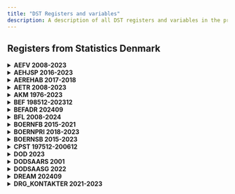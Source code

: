 ```yaml
---
title: "DST Registers and variables"
description: A description of all DST registers and variables in the projectdatabase.
---
```


## Registers from Statistics Denmark

<details>

<summary>**AEFV	2008-2023
**</summary>

| Variable name     | Variable label                                                         | Start year | Endyear |
| ----------------- | ---------------------------------------------------------------------- | ---------- | ------- |
| AEL_KOMKOD        | Kommunekode                                                            | 2008       | 2016    |
| ALDER_ULT         | Alder ultimo året                                                      | 2008       | 2016    |
| CPRTJEK           | CPR-tjek                                                               | 2008       | 2016    |
| CPRTYPE           | CPR-type                                                               | 2008       | 2016    |
| CVRNR             | Leverandørs CVR identifikation                                         | 2008       | 2016    |
| FRITVALGS_BEVIS   | FRITVALGS_BEVIS                                                        | 2008       | 2016    |
| FTI_MARK          | FTI_MARK                                                               | 2008       | 2016    |
| HAEND_MDR         | Hændelses måned.                                                       | 2008       | 2016    |
| LEV_TYPE_VIS      | Leverandør type for visiteret hjemmehjælp frit valg.                   | 2008       | 2016    |
| MAD_SERVICE       | MAD_SERVICE                                                            | 2008       | 2016    |
| PERPL_VIS         | Personlig pleje frit valg, gennemsnitlig visiteret tid pr. uge i minut | 2008       | 2016    |
| PNR               | Personnummer                                                           | 2008       | 2016    |
| PRAHJ_VIS         | Praktisk hjælp frit valg, gennemsnitlig visiteret tid pr. uge i minutt | 2008       | 2016    |
| SELVVALGTHJAELPER | SELVVALGTHJAELPER                                                      | 2008       | 2016    |
| VERSION           | VERSION                                                                | 2008       | 2016    |
| VISIT_FOERSTE     | Dato for første visitation.                                            | 2008       | 2016    |

</details>

<details>

<summary>**AEHJSP	2016-2023
**</summary>

| Variable name  | Variable label                 | Start year | Endyear |
| -------------- | ------------------------------ | ---------- | ------- |
| ALDER_ULT      | ALDER_ULT                      | 2016       | 2023    |
| CPRTJEK        | CPR-tjek                       | 2016       | 2023    |
| CPRTYPE        | CPR-type                       | 2016       | 2023    |
| CVRNR          | Leverandørs CVR identifikation | 2016       | 2023    |
| HAEND_MDR      | Hændelses måned                | 2016       | 2023    |
| HJEMSYGEP_DATO | HJEMSYGEP_DATO                 | 2016       | 2023    |
| IMP_MARK       | IMP_MARK                       | 2016       | 2023    |
| KOM            | INGEN LABEL                    | 2016       | 2023    |
| PNR            | PNR                            | 2016       | 2023    |
| VERSION        | VERSION                        | 2016       | 2023    |

</details>

<details>

<summary>**AEREHAB 2017-2018
**</summary>

| Variable name | Variable label | Start year | Endyear |
| ------------- | -------------- | ---------- | ------- |
| AEL_KOMKOD    | AEL_KOMKOD     | 2017       | 2018    |
| ALDER_ULT     | ALDER_ULT      | 2017       | 2018    |
| CPRTJEK       | CPR-tjek       | 2017       | 2018    |
| CPRTYPE       | CPR-type       | 2017       | 2018    |
| GODKEND_AAR   | GODKEND_AAR    | 2017       | 2018    |
| PNR           | PNR            | 2017       | 2018    |
| VERSION       | VERSION        | 2017       | 2018    |
| AAR           | AAR            | 2017       | 2018    |

</details>

<details>

<summary>**AETR 2008-2023
**</summary>

| Variable name | Variable label                                              | Start year | Endyear |
| ------------- | ----------------------------------------------------------- | ---------- | ------- |
| AEL_KOMKOD    | Kommunekode                                                 | 2008       | 2023    |
| ALDER_ULT     | Alder ultimo                                                | 2008       | 2023    |
| CPRTJEK       | CPR-tjek                                                    | 2008       | 2023    |
| CPRTYPE       | CPR-type                                                    | 2008       | 2023    |
| HAEND_MDR     | Hændelses måned.                                            | 2008       | 2023    |
| PNR           | Personnummer                                                | 2008       | 2023    |
| TRAEN_ART     | Markering af ydelse (genoptræning/ vedligeholdelsestræning) | 2008       | 2023    |
| VERSION       | Version                                                     | 2008       | 2023    |

</details>

<details>

<summary>**AKM 1976-2023
**</summary>

|     | Variable name        | Variable label                                                         | Start year | Endyear |
| --- | -------------------- | ---------------------------------------------------------------------- | ---------- | ------- |
| AKM | ALDER_ULT_INK        | Personens alder på referenecetidspunktet, 13 . 12. det pågældende år   | 1976       | 2023    |
| AKM | ANT_ANSAT_ARBSTED    | Antal ansatte for væsentligste arbejdssted ( optælling af ansatte sker | 1976       | 2023    |
| AKM | ANT_ANSAT_ARBSTED_13 | Antal ansatte for væsentligste arbejdssted ( optælling af ansatte sker | 1976       | 2023    |
| AKM | ANT_ANSAT_SENR       | Antal ansatte for væsentligste beskæftigelse                           | 1976       | 2023    |
| AKM | ATPSUM2              | Beskæftigelsesmål baseret på ATP- indbetalinger                        | 1976       | 2023    |
| AKM | BESKST               | Beskæftigelsesstatus 1980 til 2001                                     | 1976       | 2023    |
| AKM | BESKST02             | Beskæftigelsesstatus fra 2002                                          | 1976       | 2023    |
| AKM | BESKST13             | Kode for personens væsentligste indkomstkilde                          | 1976       | 2023    |
| AKM | BRANCHE_77           | Branchekode                                                            | 1976       | 2023    |
| AKM | BRCHI                | Branchekode for indehaver                                              | 1976       | 2023    |
| AKM | BRCHL                | Branchekode for lønmodtager                                            | 1976       | 2023    |
| AKM | CPRTJEK              | CPR-tjek                                                               | 1976       | 2023    |
| AKM | CPRTYPE              | CPR-type                                                               | 1976       | 2023    |
| AKM | DISCO_ALLE_INDK_13   | Fagklassifikation for beskæftigelsesforhold, fra 1991 TIL 2009         | 1976       | 2023    |
| AKM | DISCO08_ALLE_INDK    | Fagklassifikation for beskæftigelsesforhold, fra 2010                  | 1976       | 2023    |
| AKM | DISCO08_ALLE_INDK_13 | Fagkode for væsentligste beskæftigelse i året- fra 2010                | 1976       | 2023    |
| AKM | DISCO08_LOEN_INDK    | Fagkode for væsentligste lønmodtagerbeskæftigelse i året.              | 1976       | 2023    |
| AKM | DISCO08_SEL_INDK     | Fagkode for arbejde i selvstændig virksomhed                           | 1976       | 2023    |
| AKM | DISCOALLE_INDK       | Fagklassifikation for beskæftigelsesforhold, fra 1991 TIL 2009         | 1976       | 2023    |
| AKM | DISCOLOEN_INDK       | Fagkode for væsentligste lønmodtagerbeskæftigelse i året.              | 1976       | 2023    |
| AKM | DISCOSEL_INDK        | Fagkode for arbejde i selvstændig virksomhed                           | 1976       | 2023    |
| AKM | DISCOTYP             | Kilde til lønmodtager DISCO-koden                                      | 1976       | 2023    |
| AKM | FUNK_TIMEANT         | Personens samlede antal arbejdstimer i året.                           | 1976       | 2023    |
| AKM | NACE                 | Branche for væsentligste beskæftigelse, fra 1992 til 2007              | 1976       | 2023    |
| AKM | NACE_13              | Branche for væsentligste beskæftigelse, fra 1992 til 2007              | 1976       | 2023    |
| AKM | NACE_DB07            | Branche for væsentligste beskæftigelse, fra 2008                       | 1976       | 2023    |
| AKM | NACE_DB07_13         | Branche for væsentligste beskæftigelse, fra 2007                       | 1976       | 2023    |
| AKM | NACEA                | Branchegruppering for arbejdssted (1993 til 2007)                      | 1976       | 2023    |
| AKM | NACEA_DB07           | Branchegruppering for arbejdssted ( fra 2007)                          | 1976       | 2023    |
| AKM | NACEI                | Branchekode for selvstændige og medarbejdende ægtefællers virksomhed(1 | 1976       | 2023    |
| AKM | NACEI_DB07           | Branchegruppering for indehaver (Selvstændig eller medhjælpende ægtefæ | 1976       | 2023    |
| AKM | NYSTGR               | Stillingsgruppering 1980 til 1995                                      | 1976       | 2023    |
| AKM | OMFANG               | Omfang af skattepligt                                                  | 1976       | 2023    |
| AKM | PNR                  | Personnummer                                                           | 1976       | 2023    |
| AKM | SENR                 | SE-nummer for væsentligste beskæftigelse                               | 1976       | 2023    |
| AKM | SENRI                | SE-nummer for den virksomhed som personen ejer                         | 1976       | 2023    |
| AKM | SENRL                | SE-nummer for lønmodtager                                              | 1976       | 2023    |
| AKM | SOCIO                | Socioøkonomisk klassifikation fra 1994 til 2001                        | 1976       | 2023    |
| AKM | SOCIO_GL             | Socioøkonomisk klassifikation fra 1976 til 1990                        | 1976       | 2023    |
| AKM | SOCIO02              | Socioøkonomisk klassifikation fra 2002                                 | 1976       | 2023    |
| AKM | SOCIO13              | Socioøkonomisk klassifikation version 2013                             | 1976       | 2023    |
| AKM | TYP                  | Stillingstype                                                          | 1976       | 2023    |
| AKM | VERSION              | Version                                                                | 1976       | 2023    |
| AKM | VIRKF                | Virksomhedskode angiver hvilken form for ejerskab der er på den arbejd | 1976       | 2023    |
| AKM | VIRKF_13             | Virksomhedskode angiver hvilken form for ejerskab der er på den arbejd | 1976       | 2023    |
| AKM | VIRKFA               | Virksomhedskode angiver hvilken form for ejerskab der er på den arbejd | 1976       | 2023    |

</details>

<details>

<summary>**BEF 198512-202312
**</summary>

|     | Variable name       | Variable label                                            | Start year | Endyear |
| --- | ------------------- | --------------------------------------------------------- | ---------- | ------- |
| BEF | ADRESSE_ID          | INGEN LABEL                                               | 198512     | 202312  |
| BEF | AEGTE_ID            | Personnummer Ægtefælle                                    | 198512     | 202312  |
| BEF | ALDER               | Alder ultimo året før                                     | 198512     | 202312  |
| BEF | ANTBOERNF           | ANTBOERNF                                                 | 198512     | 202312  |
| BEF | ANTBOERNH           | ANTBOERNH                                                 | 198512     | 202312  |
| BEF | ANTEFAM             | ANTEFAM                                                   | 198512     | 202312  |
| BEF | ANTPERSF            | ANTPERSF                                                  | 198512     | 202312  |
| BEF | ANTPERSH            | ANTPERSH                                                  | 198512     | 202312  |
| BEF | BETALINGSKOM        | BETALINGSKOM                                              | 198512     | 202312  |
| BEF | BOP_VFRA            | Dato for tilflytning/indvandring                          | 198512     | 202312  |
| BEF | CIV_VFRA            | Civilstandsdato                                           | 198512     | 202312  |
| BEF | CIVST               | Civilstand                                                | 198512     | 202312  |
| BEF | CPRTJEK             | CPR-tjek                                                  | 198512     | 202312  |
| BEF | CPRTYPE             | CPR-type                                                  | 198512     | 202312  |
| BEF | E_FAELLE_ID         | PNR                                                       | 198512     | 202312  |
| BEF | FAM_KOEN            | FAM_KOEN                                                  | 198512     | 202312  |
| BEF | FAMILIE_ID          | Familiens identificerende nummer.                         | 198512     | 202312  |
| BEF | FAMILIE_TYPE        | Familietype                                               | 198512     | 202312  |
| BEF | FAR_ID              | Personnummer far                                          | 198512     | 202312  |
| BEF | FKIRK               | Folkekirkemarkering                                       | 198512     | 202312  |
| BEF | FM_MARK             | Forældremarkering                                         | 198512     | 202312  |
| BEF | FOED_DAG            | Fødselsdato                                               | 198512     | 202312  |
| BEF | FOEDREG_KODE        | Kode for personens fødselsregistreringssted.              | 198512     | 202312  |
| BEF | FOERSTE_INDVANDRING | Første indvandringsdato                                   | 198512     | 202312  |
| BEF | HUSTYPE             | Husstandstype                                             | 198512     | 202312  |
| BEF | IE_TYPE             | Indvandrere, efterkommere , personer med dansk oprindelse | 198512     | 202312  |
| BEF | KOEN                | Køn                                                       | 198512     | 202312  |
| BEF | KOM                 | Kommunekode                                               | 198512     | 202312  |
| BEF | MOR_ID              | Personnummer mor                                          | 198512     | 202312  |
| BEF | OPHOLDMD_DK         | OPHOLDMD_DK                                               | 198512     | 202312  |
| BEF | OPR_LAND            | Oprindelsesland                                           | 198512     | 202312  |
| BEF | PLADS               | Familiestatus                                             | 198512     | 202312  |
| BEF | PNR                 | Personnummer                                              | 198512     | 202312  |
| BEF | REFERENCETID        | REFERENCETID                                              | 198512     | 202312  |
| BEF | REG                 | Region                                                    | 198512     | 202312  |
| BEF | SENESTE_INDVANDRING | SENESTE_INDVANDRING                                       | 198512     | 202312  |
| BEF | STATSB              | Statsborgerskab                                           | 198512     | 202312  |
| BEF | VAN_VTIL            | Indvandringsdato                                          | 198512     | 202312  |
| BEF | VERSION             | VERSION                                                   | 198512     | 202312  |

</details>

<details>

<summary>**BEFADR 202409
**</summary>

|        | Variable name | Variable label                             | Start year | Endyear |
| ------ | ------------- | ------------------------------------------ | ---------- | ------- |
| BEFADR | ADR_RFRA      | Adressedato gældende fra (registerdato)    |            | 202409  |
| BEFADR | ADR_VFRA      | Adressedato - gældende fra (hændelsesdato) |            | 202409  |
| BEFADR | ADR_VTIL      | Adressedato - gældende til (hændelsesdato) |            | 202409  |
| BEFADR | ADRESSE_ID    |                                            |            | 202409  |
| BEFADR | BOPIKOM       | Bopælsadresse i kommunen                   |            | 202409  |
| BEFADR | KOM           | KOM                                        |            | 202409  |
| BEFADR | OPGIKOM       | Opgangsadresse i kommunen                  |            | 202409  |

</details>

<details>

<summary>**BFL 2008-2024
**</summary>

|     | Variable name              | Variable label                                                         | Start year | Endyear |
| --- | -------------------------- | ---------------------------------------------------------------------- | ---------- | ------- |
| BFL | AJO_ARB_KOMKODE            | Arbejdsstedets kommunekode                                             | 2008       | 202403  |
| BFL | AJO_ARBNR_SENR             | Entydigt 10-cifret identifikationsnummer for et arbejdssted            | 2008       | 202403  |
| BFL | AJO_ATP_BELOEB             | Indbetalt ATP-bidrag                                                   | 2008       | 202403  |
| BFL | AJO_ATP_BIDRAG_SATS_KODE   | ATP-bidragssats på jobbet                                              | 2008       | 202403  |
| BFL | AJO_BRANCHE07              | DB07 branche knyttet til jobbets arbejdssted                           | 2008       | 202403  |
| BFL | AJO_BREDT_LOENBELOEB       | Bredt lønbeløb er en summering af al lønindkomst i eIR                 | 2008       | 202403  |
| BFL | AJO_CVR_NR_FRA_PROD_JOB    | Indberetterens CVR-nummer fra prodjob                                  | 2008       | 202403  |
| BFL | AJO_FIKTIV_ARB_KODE        | Fiktiv arbejdssteds kode på det komprimerede prodjob                   | 2008       | 202403  |
| BFL | AJO_FULDTID_BESKAEFTIGET   | Fuldtidsbeskæftigelse                                                  | 2008       | 202403  |
| BFL | AJO_FUNKTIONSKODE          | Funktionskode til sektorplacering af arbejdsstedet                     | 2008       | 202403  |
| BFL | AJO_INDBERETTEDE_LOENTIMER | Løntimer på prodjob                                                    | 2008       | 202403  |
| BFL | AJO_INDKOMST_ART_KODE      | Indkomstartkode på prodjob                                             | 2008       | 202403  |
| BFL | AJO_INDKOMST_TYPE_KODE     | Indkomsttypekode på prodjob                                            | 2008       | 202403  |
| BFL | AJO_JOB_SLUT_DATO          | Slutdato for det komprimerede job                                      | 2008       | 202403  |
| BFL | AJO_JOB_START_DATO         | Startdato for det komprimerede job                                     | 2008       | 202403  |
| BFL | AJO_LOENTIME_KODE          | Kode for, om løntimer er indberettet eller imputeret                   | 2008       | 202403  |
| BFL | AJO_LOENTIMER              | Løntimer på komprimerede job                                           | 2008       | 202403  |
| BFL | AJO_OK_NR                  | Økonomisk enhed (statistisk enhed)                                     | 2008       | 202403  |
| BFL | AJO_PROD_NR_FRA_APP        | Produktionsenhedsnummer ifølge APP på prodjob                          | 2008       | 202403  |
| BFL | AJO_PROD_NR_FRA_PROD_JOB   | Produktionsenhedsnummer indberettet på et komprimeret prodjob          | 2008       | 202403  |
| BFL | AJO_SE_NR_FRA_PROD_JOB     | Indberetterens SE-nr. på prodjob.                                      | 2008       | 202403  |
| BFL | AJO_SMALT_LOENBELOEB       | Smalt lønbeløb, som omfatter lønindkomst uden ATP-bidrag og personaleg | 2008       | 202403  |
| BFL | ANTAL_LOENMODTAGER_JOB     | ANTAL_LOENMODTAGER_JOB                                                 | 2008       | 202403  |
| BFL | ANTAL_LOENMODTAGERE        | ANTAL_LOENMODTAGERE                                                    | 2008       | 202403  |
| BFL | CPRTJEK                    | CPR-tjek                                                               | 2008       | 202403  |
| BFL | CPRTYPE                    | CPR-type                                                               | 2008       | 202403  |
| BFL | PNR                        | Personnummer                                                           | 2008       | 202403  |
| BFL | SEKTORKODE                 | Sektor kode                                                            | 2008       | 202403  |
| BFL | VMO_DISCO_KODE             | DISCO kode                                                             | 2008       | 202403  |
| BFL | VMO_DISCO_MATCHPRIO_KODE   | DISCO match prioriterings kode                                         | 2008       | 202403  |
| BFL | VMO_DISCO_SLUT_DATO        | Slutdato for DISCO kode                                                | 2008       | 202403  |
| BFL | VMO_DISCO_START_DATO       | Startdato for DISCO kode på lønindberetning                            | 2008       | 202403  |

</details>

<details>

<summary>**BOERNFB 2015-2021
**</summary>

|         | Variable name  | Variable label                  | Start year | Endyear |
| ------- | -------------- | ------------------------------- | ---------- | ------- |
| BOERNFB | BORN_VFRA      | Indmeldelsestidspunkt           | 2015       | 2021    |
| BOERNFB | BORN_VTIL      | Udmeldelsestidspunkt            | 2015       | 2021    |
| BOERNFB | CPRTJEK        | CPR-tjek                        | 2015       | 2021    |
| BOERNFB | CPRTYPE        | CPR-type                        | 2015       | 2021    |
| BOERNFB | DKOM           | DKOM                            | 2015       | 2021    |
| BOERNFB | DST_INSTNR     | DST_INSTNR                      | 2015       | 2021    |
| BOERNFB | EJER_BP        | EJER_BP                         | 2015       | 2021    |
| BOERNFB | FULDTID_BORN   | FULDTID_BORN                    | 2015       | 2021    |
| BOERNFB | I_NORMERING    | I_NORMERING                     | 2015       | 2021    |
| BOERNFB | KALDINST       | KALDINST                        | 2015       | 2021    |
| BOERNFB | PASNINGSTILBUD | PASNINGSTILBUD                  | 2015       | 2021    |
| BOERNFB | PNR            | PNR                             | 2015       | 2021    |
| BOERNFB | TIMER          | Kommunalt angivet pasningstimer | 2015       | 2021    |
| BOERNFB | VERSION        | VERSION                         | 2015       | 2021    |
| BOERNFB | AAR            | AAR                             | 2015       | 2021    |

</details>

<details>

<summary>**BOERNPRI 2018-2023
**</summary>

|          | Variable name     | Variable label    | Start year | Endyear |
| -------- | ----------------- | ----------------- | ---------- | ------- |
| BOERNPRI | CPRTJEK           | CPR-tjek          | 2018       | 2023    |
| BOERNPRI | CPRTYPE           | CPR-type          | 2018       | 2023    |
| BOERNPRI | INST_TYPE_BORNPAS | INST_TYPE_BORNPAS | 2018       | 2023    |
| BOERNPRI | KOM               | INGEN LABEL       | 2018       | 2023    |
| BOERNPRI | PNR               | PNR               | 2018       | 2023    |
| BOERNPRI | VERSION           | VERSION           | 2018       | 2023    |

</details>

<details>

<summary>**BOERNSB 2015-2023
**</summary>

|         | Variable name | Variable label | Start year | Endyear |
| ------- | ------------- | -------------- | ---------- | ------- |
| BOERNSB | ALDER_OKT     | INGEN LABEL    | 2015       | 2023    |
| BOERNSB | CPRTJEK       | CPR-tjek       | 2015       | 2023    |
| BOERNSB | CPRTYPE       | CPR-type       | 2015       | 2023    |
| BOERNSB | CVRNR         | INGEN LABEL    | 2015       | 2023    |
| BOERNSB | EJER2         | EJER2          | 2015       | 2023    |
| BOERNSB | INSTNRBP      | INGEN LABEL    | 2015       | 2023    |
| BOERNSB | INSTTYPE2     | INSTTYPE2      | 2015       | 2023    |
| BOERNSB | KOM           | INGEN LABEL    | 2015       | 2023    |
| BOERNSB | PNR           | PNR            | 2015       | 2023    |
| BOERNSB | SKOLE_KODE    | INGEN LABEL    | 2015       | 2023    |
| BOERNSB | VERSION       | VERSION        | 2015       | 2023    |

</details>

<details>

<summary>**CPST 197512-200612
**</summary>

|      | Variable name  | Variable label                                               | Start year | Endyear |
| ---- | -------------- | ------------------------------------------------------------ | ---------- | ------- |
| CPST | AEGTEFAELLE_ID | Ægtefælles PNR                                               | 197512     | 200612  |
| CPST | BOPIKOM        | Adressen (vej, husnummer, husbogstav, etage, side/dørnummer) | 197512     | 200612  |
| CPST | CIVDATO        | Civilstandsdato                                              | 197512     | 200612  |
| CPST | CIVST          | Civilstand                                                   | 197512     | 200612  |
| CPST | FAR_ID         | PNR for far                                                  | 197512     | 200612  |
| CPST | KOM            | Bopæls kommune                                               | 197512     | 200612  |
| CPST | MOR_ID         | PNR for mor                                                  | 197512     | 200612  |
| CPST | OPGIKOM        | Opgangsadresse i kommunen                                    | 197512     | 200612  |
| CPST | PNR            | Personnummer                                                 | 197512     | 200612  |
| CPST | STOPHDTO       | Startdato for opholdsgrundlag                                | 197512     | 200612  |
| CPST | VAN_VFRA       | udvandringsdato                                              | 197512     | 200612  |
| CPST | VAN_VTIL       | Indvandringsdato                                             | 197512     | 200612  |

</details>

<details>

<summary>**DOD 2023
**</summary>

|     | Variable name | Variable label              | Start year | Endyear |
| --- | ------------- | --------------------------- | ---------- | ------- |
| DOD | ALDER_HAEND   | Alder på hændelsestidspunkt |            | 2023    |
| DOD | CPRTJEK       | CPR-tjek                    |            | 2023    |
| DOD | CPRTYPE       | CPR-type                    |            | 2023    |
| DOD | DODDATO       | Dato for dødsfald           |            | 2023    |
| DOD | PNR           | Personnummer                |            | 2023    |

</details>

<details>

<summary>**DODSAARS 2001
**</summary>

|          | Variable name | Variable label | Start year | Endyear |
| -------- | ------------- | -------------- | ---------- | ------- |
| DODSAARS | C_DOD1        | C_DOD1         |            | 2001    |
| DODSAARS | C_DOD2        | C_DOD2         |            | 2001    |
| DODSAARS | C_DOD3        | C_DOD3         |            | 2001    |
| DODSAARS | C_DOD4        | C_DOD4         |            | 2001    |
| DODSAARS | CPRTJEK       | CPR-tjek       |            | 2001    |
| DODSAARS | CPRTYPE       | CPR-type       |            | 2001    |
| DODSAARS | D_DODSDTO     | Dødsdato       |            | 2001    |
| DODSAARS | PNR           | Personnummer   |            | 2001    |

</details>

<details>

<summary>**DODSAASG 2022
**</summary>

|          | Variable name       | Variable label      | Start year | Endyear |
| -------- | ------------------- | ------------------- | ---------- | ------- |
| DODSAASG | C_BOPAMTF07         | C_BOPAMTF07         |            | 2022    |
| DODSAASG | C_BOPKOM            | C_BOPKOM            |            | 2022    |
| DODSAASG | C_BOPKOMF07         | C_BOPKOMF07         |            | 2022    |
| DODSAASG | C_DOD_1A            | C_DOD_1A            |            | 2022    |
| DODSAASG | C_DOD_1B            | C_DOD_1B            |            | 2022    |
| DODSAASG | C_DOD_1C            | C_DOD_1C            |            | 2022    |
| DODSAASG | C_DOD_1D            | C_DOD_1D            |            | 2022    |
| DODSAASG | C_DOD_21            | C_DOD_21            |            | 2022    |
| DODSAASG | C_DOD_22            | C_DOD_22            |            | 2022    |
| DODSAASG | C_DOD_23            | C_DOD_23            |            | 2022    |
| DODSAASG | C_DOD_24            | C_DOD_24            |            | 2022    |
| DODSAASG | C_DOD_25            | C_DOD_25            |            | 2022    |
| DODSAASG | C_DOD_26            | C_DOD_26            |            | 2022    |
| DODSAASG | C_DOD_27            | C_DOD_27            |            | 2022    |
| DODSAASG | C_DOD_28            | C_DOD_28            |            | 2022    |
| DODSAASG | C_DODKOM            | C_DODKOM            |            | 2022    |
| DODSAASG | C_DODREGION         | C_DODREGION         |            | 2022    |
| DODSAASG | C_DODSMAADE         | C_DODSMAADE         |            | 2022    |
| DODSAASG | C_DODSSTED          | C_DODSSTED          |            | 2022    |
| DODSAASG | C_DODTILGRUNDL_ACME | C_DODTILGRUNDL_ACME |            | 2022    |
| DODSAASG | C_FINDESTED         | C_FINDESTED         |            | 2022    |
| DODSAASG | C_HAENDELSESSTED    | C_HAENDELSESSTED    |            | 2022    |
| DODSAASG | C_LAEGEFUNKTION     | C_LAEGEFUNKTION     |            | 2022    |
| DODSAASG | C_LISTE14           | C_LISTE14           |            | 2022    |
| DODSAASG | C_LISTE49           | C_LISTE49           |            | 2022    |
| DODSAASG | C_LISTEA            | C_LISTEA            |            | 2022    |
| DODSAASG | C_LISTEB            | C_LISTEB            |            | 2022    |
| DODSAASG | C_OBDUKTION         | C_OBDUKTION         |            | 2022    |
| DODSAASG | C_OPERATION         | C_OPERATION         |            | 2022    |
| DODSAASG | C_PRAECIS_DODSSTED  | C_PRAECIS_DODSSTED  |            | 2022    |
| DODSAASG | C_PRAECIS_FINDESTED | C_PRAECIS_FINDESTED |            | 2022    |
| DODSAASG | C_REGION            | C_REGION            |            | 2022    |
| DODSAASG | C_SEX               | C_SEX               |            | 2022    |
| DODSAASG | CPRTJEK             | CPR-tjek            |            | 2022    |
| DODSAASG | CPRTYPE             | CPR-type            |            | 2022    |
| DODSAASG | D_DODSDATO          | D_DODSDATO          |            | 2022    |
| DODSAASG | D_FINDEDATO         | D_FINDEDATO         |            | 2022    |
| DODSAASG | D_STATDATO          | D_STATDATO          |            | 2022    |
| DODSAASG | PNR                 | K_CPR               |            | 2022    |
| DODSAASG | V_ALDER             | V_ALDER             |            | 2022    |
| DODSAASG | AAR                 |                     |            | 2022    |

</details>

<details>

<summary>**DREAM 202409
**</summary>

|       | Variable name    | Variable label | Start year | Endyear |
| ----- | ---------------- | -------------- | ---------- | ------- |
| DREAM | AK2000           | INGEN LABEL    |            | 202409  |
| DREAM | AK2001           | INGEN LABEL    |            | 202409  |
| DREAM | AK2002           | INGEN LABEL    |            | 202409  |
| DREAM | AK2003           | INGEN LABEL    |            | 202409  |
| DREAM | AK2004           | INGEN LABEL    |            | 202409  |
| DREAM | AK2005           | INGEN LABEL    |            | 202409  |
| DREAM | AK2006           | INGEN LABEL    |            | 202409  |
| DREAM | AK2007           | INGEN LABEL    |            | 202409  |
| DREAM | AK2008           | INGEN LABEL    |            | 202409  |
| DREAM | AK2009           | INGEN LABEL    |            | 202409  |
| DREAM | AK2010           | INGEN LABEL    |            | 202409  |
| DREAM | AK2011           | INGEN LABEL    |            | 202409  |
| DREAM | AK2012           | INGEN LABEL    |            | 202409  |
| DREAM | AK2013           | INGEN LABEL    |            | 202409  |
| DREAM | AK2014           | INGEN LABEL    |            | 202409  |
| DREAM | AK2015           | INGEN LABEL    |            | 202409  |
| DREAM | AK2016           | INGEN LABEL    |            | 202409  |
| DREAM | AK2017           | INGEN LABEL    |            | 202409  |
| DREAM | AK2018           | INGEN LABEL    |            | 202409  |
| DREAM | AK2019           | INGEN LABEL    |            | 202409  |
| DREAM | AK2020           | INGEN LABEL    |            | 202409  |
| DREAM | AK2021           | INGEN LABEL    |            | 202409  |
| DREAM | AK2022           | INGEN LABEL    |            | 202409  |
| DREAM | AK2023           | INGEN LABEL    |            | 202409  |
| DREAM | AK2024           | INGEN LABEL    |            | 202409  |
| DREAM | ARBSTED_2008_01  |                |            | 202409  |
| DREAM | ARBSTED_2008_02  |                |            | 202409  |
| DREAM | ARBSTED_2008_03  |                |            | 202409  |
| DREAM | ARBSTED_2008_04  |                |            | 202409  |
| DREAM | ARBSTED_2008_05  |                |            | 202409  |
| DREAM | ARBSTED_2008_06  |                |            | 202409  |
| DREAM | ARBSTED_2008_07  |                |            | 202409  |
| DREAM | ARBSTED_2008_08  |                |            | 202409  |
| DREAM | ARBSTED_2008_09  |                |            | 202409  |
| DREAM | ARBSTED_2008_10  |                |            | 202409  |
| DREAM | ARBSTED_2008_11  |                |            | 202409  |
| DREAM | ARBSTED_2008_12  |                |            | 202409  |
| DREAM | ARBSTED_2009_01  |                |            | 202409  |
| DREAM | ARBSTED_2009_02  |                |            | 202409  |
| DREAM | ARBSTED_2009_03  |                |            | 202409  |
| DREAM | ARBSTED_2009_04  |                |            | 202409  |
| DREAM | ARBSTED_2009_05  |                |            | 202409  |
| DREAM | ARBSTED_2009_06  |                |            | 202409  |
| DREAM | ARBSTED_2009_07  |                |            | 202409  |
| DREAM | ARBSTED_2009_08  |                |            | 202409  |
| DREAM | ARBSTED_2009_09  |                |            | 202409  |
| DREAM | ARBSTED_2009_10  |                |            | 202409  |
| DREAM | ARBSTED_2009_11  |                |            | 202409  |
| DREAM | ARBSTED_2009_12  |                |            | 202409  |
| DREAM | ARBSTED_2010_01  |                |            | 202409  |
| DREAM | ARBSTED_2010_02  |                |            | 202409  |
| DREAM | ARBSTED_2010_03  |                |            | 202409  |
| DREAM | ARBSTED_2010_04  |                |            | 202409  |
| DREAM | ARBSTED_2010_05  |                |            | 202409  |
| DREAM | ARBSTED_2010_06  |                |            | 202409  |
| DREAM | ARBSTED_2010_07  |                |            | 202409  |
| DREAM | ARBSTED_2010_08  |                |            | 202409  |
| DREAM | ARBSTED_2010_09  |                |            | 202409  |
| DREAM | ARBSTED_2010_10  |                |            | 202409  |
| DREAM | ARBSTED_2010_11  |                |            | 202409  |
| DREAM | ARBSTED_2010_12  |                |            | 202409  |
| DREAM | ARBSTED_2011_01  |                |            | 202409  |
| DREAM | ARBSTED_2011_02  |                |            | 202409  |
| DREAM | ARBSTED_2011_03  |                |            | 202409  |
| DREAM | ARBSTED_2011_04  |                |            | 202409  |
| DREAM | ARBSTED_2011_05  |                |            | 202409  |
| DREAM | ARBSTED_2011_06  |                |            | 202409  |
| DREAM | ARBSTED_2011_07  |                |            | 202409  |
| DREAM | ARBSTED_2011_08  |                |            | 202409  |
| DREAM | ARBSTED_2011_09  |                |            | 202409  |
| DREAM | ARBSTED_2011_10  |                |            | 202409  |
| DREAM | ARBSTED_2011_11  |                |            | 202409  |
| DREAM | ARBSTED_2011_12  |                |            | 202409  |
| DREAM | ARBSTED_2012_01  |                |            | 202409  |
| DREAM | ARBSTED_2012_02  |                |            | 202409  |
| DREAM | ARBSTED_2012_03  |                |            | 202409  |
| DREAM | ARBSTED_2012_04  |                |            | 202409  |
| DREAM | ARBSTED_2012_05  |                |            | 202409  |
| DREAM | ARBSTED_2012_06  |                |            | 202409  |
| DREAM | ARBSTED_2012_07  |                |            | 202409  |
| DREAM | ARBSTED_2012_08  |                |            | 202409  |
| DREAM | ARBSTED_2012_09  |                |            | 202409  |
| DREAM | ARBSTED_2012_10  |                |            | 202409  |
| DREAM | ARBSTED_2012_11  |                |            | 202409  |
| DREAM | ARBSTED_2012_12  |                |            | 202409  |
| DREAM | ARBSTED_2013_01  |                |            | 202409  |
| DREAM | ARBSTED_2013_02  |                |            | 202409  |
| DREAM | ARBSTED_2013_03  |                |            | 202409  |
| DREAM | ARBSTED_2013_04  |                |            | 202409  |
| DREAM | ARBSTED_2013_05  |                |            | 202409  |
| DREAM | ARBSTED_2013_06  |                |            | 202409  |
| DREAM | ARBSTED_2013_07  |                |            | 202409  |
| DREAM | ARBSTED_2013_08  |                |            | 202409  |
| DREAM | ARBSTED_2013_09  |                |            | 202409  |
| DREAM | ARBSTED_2013_10  |                |            | 202409  |
| DREAM | ARBSTED_2013_11  |                |            | 202409  |
| DREAM | ARBSTED_2013_12  |                |            | 202409  |
| DREAM | ARBSTED_2014_01  |                |            | 202409  |
| DREAM | ARBSTED_2014_02  |                |            | 202409  |
| DREAM | ARBSTED_2014_03  |                |            | 202409  |
| DREAM | ARBSTED_2014_04  |                |            | 202409  |
| DREAM | ARBSTED_2014_05  |                |            | 202409  |
| DREAM | ARBSTED_2014_06  |                |            | 202409  |
| DREAM | ARBSTED_2014_07  |                |            | 202409  |
| DREAM | ARBSTED_2014_08  |                |            | 202409  |
| DREAM | ARBSTED_2014_09  |                |            | 202409  |
| DREAM | ARBSTED_2014_10  |                |            | 202409  |
| DREAM | ARBSTED_2014_11  |                |            | 202409  |
| DREAM | ARBSTED_2014_12  |                |            | 202409  |
| DREAM | ARBSTED_2015_01  |                |            | 202409  |
| DREAM | ARBSTED_2015_02  |                |            | 202409  |
| DREAM | ARBSTED_2015_03  |                |            | 202409  |
| DREAM | ARBSTED_2015_04  |                |            | 202409  |
| DREAM | ARBSTED_2015_05  |                |            | 202409  |
| DREAM | ARBSTED_2015_06  |                |            | 202409  |
| DREAM | ARBSTED_2015_07  |                |            | 202409  |
| DREAM | ARBSTED_2015_08  |                |            | 202409  |
| DREAM | ARBSTED_2015_09  |                |            | 202409  |
| DREAM | ARBSTED_2015_10  |                |            | 202409  |
| DREAM | ARBSTED_2015_11  |                |            | 202409  |
| DREAM | ARBSTED_2015_12  |                |            | 202409  |
| DREAM | ARBSTED_2016_01  |                |            | 202409  |
| DREAM | ARBSTED_2016_02  |                |            | 202409  |
| DREAM | ARBSTED_2016_03  |                |            | 202409  |
| DREAM | ARBSTED_2016_04  | INGEN LABEL    |            | 202409  |
| DREAM | ARBSTED_2016_05  | INGEN LABEL    |            | 202409  |
| DREAM | ARBSTED_2016_06  | INGEN LABEL    |            | 202409  |
| DREAM | ARBSTED_2016_07  | INGEN LABEL    |            | 202409  |
| DREAM | ARBSTED_2016_08  | INGEN LABEL    |            | 202409  |
| DREAM | ARBSTED_2016_09  | INGEN LABEL    |            | 202409  |
| DREAM | ARBSTED_2016_10  | INGEN LABEL    |            | 202409  |
| DREAM | ARBSTED_2016_11  | INGEN LABEL    |            | 202409  |
| DREAM | ARBSTED_2016_12  | INGEN LABEL    |            | 202409  |
| DREAM | ARBSTED_2017_01  | INGEN LABEL    |            | 202409  |
| DREAM | ARBSTED_2017_02  | INGEN LABEL    |            | 202409  |
| DREAM | ARBSTED_2017_03  | INGEN LABEL    |            | 202409  |
| DREAM | ARBSTED_2017_04  | INGEN LABEL    |            | 202409  |
| DREAM | ARBSTED_2017_05  | INGEN LABEL    |            | 202409  |
| DREAM | ARBSTED_2017_06  | INGEN LABEL    |            | 202409  |
| DREAM | ARBSTED_2017_07  | INGEN LABEL    |            | 202409  |
| DREAM | ARBSTED_2017_08  | INGEN LABEL    |            | 202409  |
| DREAM | ARBSTED_2017_09  | INGEN LABEL    |            | 202409  |
| DREAM | ARBSTED_2017_10  | INGEN LABEL    |            | 202409  |
| DREAM | ARBSTED_2017_11  | INGEN LABEL    |            | 202409  |
| DREAM | ARBSTED_2017_12  | INGEN LABEL    |            | 202409  |
| DREAM | ARBSTED_2018_01  | INGEN LABEL    |            | 202409  |
| DREAM | ARBSTED_2018_02  | INGEN LABEL    |            | 202409  |
| DREAM | ARBSTED_2018_03  | INGEN LABEL    |            | 202409  |
| DREAM | ARBSTED_2018_04  | INGEN LABEL    |            | 202409  |
| DREAM | ARBSTED_2018_05  | INGEN LABEL    |            | 202409  |
| DREAM | ARBSTED_2018_06  | INGEN LABEL    |            | 202409  |
| DREAM | ARBSTED_2018_07  | INGEN LABEL    |            | 202409  |
| DREAM | ARBSTED_2018_08  | INGEN LABEL    |            | 202409  |
| DREAM | ARBSTED_2018_09  | INGEN LABEL    |            | 202409  |
| DREAM | ARBSTED_2018_10  | INGEN LABEL    |            | 202409  |
| DREAM | ARBSTED_2018_11  | INGEN LABEL    |            | 202409  |
| DREAM | ARBSTED_2018_12  | INGEN LABEL    |            | 202409  |
| DREAM | ARBSTED_2019_01  | INGEN LABEL    |            | 202409  |
| DREAM | ARBSTED_2019_02  | INGEN LABEL    |            | 202409  |
| DREAM | ARBSTED_2019_03  | INGEN LABEL    |            | 202409  |
| DREAM | ARBSTED_2019_04  | INGEN LABEL    |            | 202409  |
| DREAM | ARBSTED_2019_05  | INGEN LABEL    |            | 202409  |
| DREAM | ARBSTED_2019_06  | INGEN LABEL    |            | 202409  |
| DREAM | ARBSTED_2019_07  | INGEN LABEL    |            | 202409  |
| DREAM | ARBSTED_2019_08  | INGEN LABEL    |            | 202409  |
| DREAM | ARBSTED_2019_09  | INGEN LABEL    |            | 202409  |
| DREAM | ARBSTED_2019_10  | INGEN LABEL    |            | 202409  |
| DREAM | ARBSTED_2019_11  | INGEN LABEL    |            | 202409  |
| DREAM | ARBSTED_2019_12  | INGEN LABEL    |            | 202409  |
| DREAM | ARBSTED_2020_01  | INGEN LABEL    |            | 202409  |
| DREAM | ARBSTED_2020_02  | INGEN LABEL    |            | 202409  |
| DREAM | ARBSTED_2020_03  | INGEN LABEL    |            | 202409  |
| DREAM | ARBSTED_2020_04  | INGEN LABEL    |            | 202409  |
| DREAM | ARBSTED_2020_05  | INGEN LABEL    |            | 202409  |
| DREAM | ARBSTED_2020_06  | INGEN LABEL    |            | 202409  |
| DREAM | ARBSTED_2020_07  | INGEN LABEL    |            | 202409  |
| DREAM | ARBSTED_2020_08  | INGEN LABEL    |            | 202409  |
| DREAM | ARBSTED_2020_09  | INGEN LABEL    |            | 202409  |
| DREAM | ARBSTED_2020_10  | INGEN LABEL    |            | 202409  |
| DREAM | ARBSTED_2020_11  | INGEN LABEL    |            | 202409  |
| DREAM | ARBSTED_2020_12  | INGEN LABEL    |            | 202409  |
| DREAM | ARBSTED_2021_01  | INGEN LABEL    |            | 202409  |
| DREAM | ARBSTED_2021_02  | INGEN LABEL    |            | 202409  |
| DREAM | ARBSTED_2021_03  | INGEN LABEL    |            | 202409  |
| DREAM | ARBSTED_2021_04  | INGEN LABEL    |            | 202409  |
| DREAM | ARBSTED_2021_05  | INGEN LABEL    |            | 202409  |
| DREAM | ARBSTED_2021_06  | INGEN LABEL    |            | 202409  |
| DREAM | ARBSTED_2021_07  | INGEN LABEL    |            | 202409  |
| DREAM | ARBSTED_2021_08  | INGEN LABEL    |            | 202409  |
| DREAM | ARBSTED_2021_09  | INGEN LABEL    |            | 202409  |
| DREAM | ARBSTED_2021_10  | INGEN LABEL    |            | 202409  |
| DREAM | ARBSTED_2021_11  | INGEN LABEL    |            | 202409  |
| DREAM | ARBSTED_2021_12  | INGEN LABEL    |            | 202409  |
| DREAM | ARBSTED_2022_01  | INGEN LABEL    |            | 202409  |
| DREAM | ARBSTED_2022_02  | INGEN LABEL    |            | 202409  |
| DREAM | ARBSTED_2022_03  | INGEN LABEL    |            | 202409  |
| DREAM | ARBSTED_2022_04  | INGEN LABEL    |            | 202409  |
| DREAM | ARBSTED_2022_05  | INGEN LABEL    |            | 202409  |
| DREAM | ARBSTED_2022_06  | INGEN LABEL    |            | 202409  |
| DREAM | ARBSTED_2022_07  | INGEN LABEL    |            | 202409  |
| DREAM | ARBSTED_2022_08  | INGEN LABEL    |            | 202409  |
| DREAM | ARBSTED_2022_09  | INGEN LABEL    |            | 202409  |
| DREAM | ARBSTED_2022_10  | INGEN LABEL    |            | 202409  |
| DREAM | ARBSTED_2022_11  | INGEN LABEL    |            | 202409  |
| DREAM | ARBSTED_2022_12  | INGEN LABEL    |            | 202409  |
| DREAM | ARBSTED_2023_01  | INGEN LABEL    |            | 202409  |
| DREAM | ARBSTED_2023_02  | INGEN LABEL    |            | 202409  |
| DREAM | ARBSTED_2023_03  | INGEN LABEL    |            | 202409  |
| DREAM | ARBSTED_2023_04  | INGEN LABEL    |            | 202409  |
| DREAM | ARBSTED_2023_05  | INGEN LABEL    |            | 202409  |
| DREAM | ARBSTED_2023_06  | INGEN LABEL    |            | 202409  |
| DREAM | ARBSTED_2023_07  | INGEN LABEL    |            | 202409  |
| DREAM | ARBSTED_2023_08  | INGEN LABEL    |            | 202409  |
| DREAM | ARBSTED_2023_09  | INGEN LABEL    |            | 202409  |
| DREAM | ARBSTED_2023_10  | INGEN LABEL    |            | 202409  |
| DREAM | ARBSTED_2023_11  | INGEN LABEL    |            | 202409  |
| DREAM | ARBSTED_2023_12  | INGEN LABEL    |            | 202409  |
| DREAM | ARBSTED_2024_01  | INGEN LABEL    |            | 202409  |
| DREAM | ARBSTED_2024_02  | INGEN LABEL    |            | 202409  |
| DREAM | ARBSTED_2024_03  | INGEN LABEL    |            | 202409  |
| DREAM | ARBSTED_2024_04  | INGEN LABEL    |            | 202409  |
| DREAM | ARBSTED_2024_05  | INGEN LABEL    |            | 202409  |
| DREAM | ARBSTED_2024_06  | INGEN LABEL    |            | 202409  |
| DREAM | BRANCHE_2008_01  |                |            | 202409  |
| DREAM | BRANCHE_2008_02  |                |            | 202409  |
| DREAM | BRANCHE_2008_03  |                |            | 202409  |
| DREAM | BRANCHE_2008_04  |                |            | 202409  |
| DREAM | BRANCHE_2008_05  |                |            | 202409  |
| DREAM | BRANCHE_2008_06  |                |            | 202409  |
| DREAM | BRANCHE_2008_07  |                |            | 202409  |
| DREAM | BRANCHE_2008_08  |                |            | 202409  |
| DREAM | BRANCHE_2008_09  |                |            | 202409  |
| DREAM | BRANCHE_2008_10  |                |            | 202409  |
| DREAM | BRANCHE_2008_11  |                |            | 202409  |
| DREAM | BRANCHE_2008_12  |                |            | 202409  |
| DREAM | BRANCHE_2009_01  |                |            | 202409  |
| DREAM | BRANCHE_2009_02  |                |            | 202409  |
| DREAM | BRANCHE_2009_03  |                |            | 202409  |
| DREAM | BRANCHE_2009_04  |                |            | 202409  |
| DREAM | BRANCHE_2009_05  |                |            | 202409  |
| DREAM | BRANCHE_2009_06  |                |            | 202409  |
| DREAM | BRANCHE_2009_07  |                |            | 202409  |
| DREAM | BRANCHE_2009_08  |                |            | 202409  |
| DREAM | BRANCHE_2009_09  |                |            | 202409  |
| DREAM | BRANCHE_2009_10  |                |            | 202409  |
| DREAM | BRANCHE_2009_11  |                |            | 202409  |
| DREAM | BRANCHE_2009_12  |                |            | 202409  |
| DREAM | BRANCHE_2010_01  |                |            | 202409  |
| DREAM | BRANCHE_2010_02  |                |            | 202409  |
| DREAM | BRANCHE_2010_03  |                |            | 202409  |
| DREAM | BRANCHE_2010_04  |                |            | 202409  |
| DREAM | BRANCHE_2010_05  |                |            | 202409  |
| DREAM | BRANCHE_2010_06  |                |            | 202409  |
| DREAM | BRANCHE_2010_07  |                |            | 202409  |
| DREAM | BRANCHE_2010_08  |                |            | 202409  |
| DREAM | BRANCHE_2010_09  |                |            | 202409  |
| DREAM | BRANCHE_2010_10  |                |            | 202409  |
| DREAM | BRANCHE_2010_11  |                |            | 202409  |
| DREAM | BRANCHE_2010_12  |                |            | 202409  |
| DREAM | BRANCHE_2011_01  |                |            | 202409  |
| DREAM | BRANCHE_2011_02  |                |            | 202409  |
| DREAM | BRANCHE_2011_03  |                |            | 202409  |
| DREAM | BRANCHE_2011_04  |                |            | 202409  |
| DREAM | BRANCHE_2011_05  |                |            | 202409  |
| DREAM | BRANCHE_2011_06  |                |            | 202409  |
| DREAM | BRANCHE_2011_07  |                |            | 202409  |
| DREAM | BRANCHE_2011_08  |                |            | 202409  |
| DREAM | BRANCHE_2011_09  |                |            | 202409  |
| DREAM | BRANCHE_2011_10  |                |            | 202409  |
| DREAM | BRANCHE_2011_11  |                |            | 202409  |
| DREAM | BRANCHE_2011_12  |                |            | 202409  |
| DREAM | BRANCHE_2012_01  |                |            | 202409  |
| DREAM | BRANCHE_2012_02  |                |            | 202409  |
| DREAM | BRANCHE_2012_03  |                |            | 202409  |
| DREAM | BRANCHE_2012_04  |                |            | 202409  |
| DREAM | BRANCHE_2012_05  |                |            | 202409  |
| DREAM | BRANCHE_2012_06  |                |            | 202409  |
| DREAM | BRANCHE_2012_07  |                |            | 202409  |
| DREAM | BRANCHE_2012_08  |                |            | 202409  |
| DREAM | BRANCHE_2012_09  |                |            | 202409  |
| DREAM | BRANCHE_2012_10  |                |            | 202409  |
| DREAM | BRANCHE_2012_11  |                |            | 202409  |
| DREAM | BRANCHE_2012_12  |                |            | 202409  |
| DREAM | BRANCHE_2013_01  |                |            | 202409  |
| DREAM | BRANCHE_2013_02  |                |            | 202409  |
| DREAM | BRANCHE_2013_03  |                |            | 202409  |
| DREAM | BRANCHE_2013_04  |                |            | 202409  |
| DREAM | BRANCHE_2013_05  |                |            | 202409  |
| DREAM | BRANCHE_2013_06  |                |            | 202409  |
| DREAM | BRANCHE_2013_07  |                |            | 202409  |
| DREAM | BRANCHE_2013_08  |                |            | 202409  |
| DREAM | BRANCHE_2013_09  |                |            | 202409  |
| DREAM | BRANCHE_2013_10  |                |            | 202409  |
| DREAM | BRANCHE_2013_11  |                |            | 202409  |
| DREAM | BRANCHE_2013_12  |                |            | 202409  |
| DREAM | BRANCHE_2014_01  |                |            | 202409  |
| DREAM | BRANCHE_2014_02  |                |            | 202409  |
| DREAM | BRANCHE_2014_03  |                |            | 202409  |
| DREAM | BRANCHE_2014_04  |                |            | 202409  |
| DREAM | BRANCHE_2014_05  |                |            | 202409  |
| DREAM | BRANCHE_2014_06  |                |            | 202409  |
| DREAM | BRANCHE_2014_07  |                |            | 202409  |
| DREAM | BRANCHE_2014_08  |                |            | 202409  |
| DREAM | BRANCHE_2014_09  |                |            | 202409  |
| DREAM | BRANCHE_2014_10  |                |            | 202409  |
| DREAM | BRANCHE_2014_11  |                |            | 202409  |
| DREAM | BRANCHE_2014_12  |                |            | 202409  |
| DREAM | BRANCHE_2015_01  |                |            | 202409  |
| DREAM | BRANCHE_2015_02  |                |            | 202409  |
| DREAM | BRANCHE_2015_03  |                |            | 202409  |
| DREAM | BRANCHE_2015_04  |                |            | 202409  |
| DREAM | BRANCHE_2015_05  |                |            | 202409  |
| DREAM | BRANCHE_2015_06  |                |            | 202409  |
| DREAM | BRANCHE_2015_07  |                |            | 202409  |
| DREAM | BRANCHE_2015_08  |                |            | 202409  |
| DREAM | BRANCHE_2015_09  |                |            | 202409  |
| DREAM | BRANCHE_2015_10  |                |            | 202409  |
| DREAM | BRANCHE_2015_11  |                |            | 202409  |
| DREAM | BRANCHE_2015_12  |                |            | 202409  |
| DREAM | BRANCHE_2016_01  |                |            | 202409  |
| DREAM | BRANCHE_2016_02  |                |            | 202409  |
| DREAM | BRANCHE_2016_03  |                |            | 202409  |
| DREAM | BRANCHE_2016_04  | INGEN LABEL    |            | 202409  |
| DREAM | BRANCHE_2016_05  | INGEN LABEL    |            | 202409  |
| DREAM | BRANCHE_2016_06  | INGEN LABEL    |            | 202409  |
| DREAM | BRANCHE_2016_07  | INGEN LABEL    |            | 202409  |
| DREAM | BRANCHE_2016_08  | INGEN LABEL    |            | 202409  |
| DREAM | BRANCHE_2016_09  | INGEN LABEL    |            | 202409  |
| DREAM | BRANCHE_2016_10  | INGEN LABEL    |            | 202409  |
| DREAM | BRANCHE_2016_11  | INGEN LABEL    |            | 202409  |
| DREAM | BRANCHE_2016_12  | INGEN LABEL    |            | 202409  |
| DREAM | BRANCHE_2017_01  | INGEN LABEL    |            | 202409  |
| DREAM | BRANCHE_2017_02  | INGEN LABEL    |            | 202409  |
| DREAM | BRANCHE_2017_03  | INGEN LABEL    |            | 202409  |
| DREAM | BRANCHE_2017_04  | INGEN LABEL    |            | 202409  |
| DREAM | BRANCHE_2017_05  | INGEN LABEL    |            | 202409  |
| DREAM | BRANCHE_2017_06  | INGEN LABEL    |            | 202409  |
| DREAM | BRANCHE_2017_07  | INGEN LABEL    |            | 202409  |
| DREAM | BRANCHE_2017_08  | INGEN LABEL    |            | 202409  |
| DREAM | BRANCHE_2017_09  | INGEN LABEL    |            | 202409  |
| DREAM | BRANCHE_2017_10  | INGEN LABEL    |            | 202409  |
| DREAM | BRANCHE_2017_11  | INGEN LABEL    |            | 202409  |
| DREAM | BRANCHE_2017_12  | INGEN LABEL    |            | 202409  |
| DREAM | BRANCHE_2018_01  | INGEN LABEL    |            | 202409  |
| DREAM | BRANCHE_2018_02  | INGEN LABEL    |            | 202409  |
| DREAM | BRANCHE_2018_03  | INGEN LABEL    |            | 202409  |
| DREAM | BRANCHE_2018_04  | INGEN LABEL    |            | 202409  |
| DREAM | BRANCHE_2018_05  | INGEN LABEL    |            | 202409  |
| DREAM | BRANCHE_2018_06  | INGEN LABEL    |            | 202409  |
| DREAM | BRANCHE_2018_07  | INGEN LABEL    |            | 202409  |
| DREAM | BRANCHE_2018_08  | INGEN LABEL    |            | 202409  |
| DREAM | BRANCHE_2018_09  | INGEN LABEL    |            | 202409  |
| DREAM | BRANCHE_2018_10  | INGEN LABEL    |            | 202409  |
| DREAM | BRANCHE_2018_11  | INGEN LABEL    |            | 202409  |
| DREAM | BRANCHE_2018_12  | INGEN LABEL    |            | 202409  |
| DREAM | BRANCHE_2019_01  | INGEN LABEL    |            | 202409  |
| DREAM | BRANCHE_2019_02  | INGEN LABEL    |            | 202409  |
| DREAM | BRANCHE_2019_03  | INGEN LABEL    |            | 202409  |
| DREAM | BRANCHE_2019_04  | INGEN LABEL    |            | 202409  |
| DREAM | BRANCHE_2019_05  | INGEN LABEL    |            | 202409  |
| DREAM | BRANCHE_2019_06  | INGEN LABEL    |            | 202409  |
| DREAM | BRANCHE_2019_07  | INGEN LABEL    |            | 202409  |
| DREAM | BRANCHE_2019_08  | INGEN LABEL    |            | 202409  |
| DREAM | BRANCHE_2019_09  | INGEN LABEL    |            | 202409  |
| DREAM | BRANCHE_2019_10  | INGEN LABEL    |            | 202409  |
| DREAM | BRANCHE_2019_11  | INGEN LABEL    |            | 202409  |
| DREAM | BRANCHE_2019_12  | INGEN LABEL    |            | 202409  |
| DREAM | BRANCHE_2020_01  | INGEN LABEL    |            | 202409  |
| DREAM | BRANCHE_2020_02  | INGEN LABEL    |            | 202409  |
| DREAM | BRANCHE_2020_03  | INGEN LABEL    |            | 202409  |
| DREAM | BRANCHE_2020_04  | INGEN LABEL    |            | 202409  |
| DREAM | BRANCHE_2020_05  | INGEN LABEL    |            | 202409  |
| DREAM | BRANCHE_2020_06  | INGEN LABEL    |            | 202409  |
| DREAM | BRANCHE_2020_07  | INGEN LABEL    |            | 202409  |
| DREAM | BRANCHE_2020_08  | INGEN LABEL    |            | 202409  |
| DREAM | BRANCHE_2020_09  | INGEN LABEL    |            | 202409  |
| DREAM | BRANCHE_2020_10  | INGEN LABEL    |            | 202409  |
| DREAM | BRANCHE_2020_11  | INGEN LABEL    |            | 202409  |
| DREAM | BRANCHE_2020_12  | INGEN LABEL    |            | 202409  |
| DREAM | BRANCHE_2021_01  | INGEN LABEL    |            | 202409  |
| DREAM | BRANCHE_2021_02  | INGEN LABEL    |            | 202409  |
| DREAM | BRANCHE_2021_03  | INGEN LABEL    |            | 202409  |
| DREAM | BRANCHE_2021_04  | INGEN LABEL    |            | 202409  |
| DREAM | BRANCHE_2021_05  | INGEN LABEL    |            | 202409  |
| DREAM | BRANCHE_2021_06  | INGEN LABEL    |            | 202409  |
| DREAM | BRANCHE_2021_07  | INGEN LABEL    |            | 202409  |
| DREAM | BRANCHE_2021_08  | INGEN LABEL    |            | 202409  |
| DREAM | BRANCHE_2021_09  | INGEN LABEL    |            | 202409  |
| DREAM | BRANCHE_2021_10  | INGEN LABEL    |            | 202409  |
| DREAM | BRANCHE_2021_11  | INGEN LABEL    |            | 202409  |
| DREAM | BRANCHE_2021_12  | INGEN LABEL    |            | 202409  |
| DREAM | BRANCHE_2022_01  | INGEN LABEL    |            | 202409  |
| DREAM | BRANCHE_2022_02  | INGEN LABEL    |            | 202409  |
| DREAM | BRANCHE_2022_03  | INGEN LABEL    |            | 202409  |
| DREAM | BRANCHE_2022_04  | INGEN LABEL    |            | 202409  |
| DREAM | BRANCHE_2022_05  | INGEN LABEL    |            | 202409  |
| DREAM | BRANCHE_2022_06  | INGEN LABEL    |            | 202409  |
| DREAM | BRANCHE_2022_07  | INGEN LABEL    |            | 202409  |
| DREAM | BRANCHE_2022_08  | INGEN LABEL    |            | 202409  |
| DREAM | BRANCHE_2022_09  | INGEN LABEL    |            | 202409  |
| DREAM | BRANCHE_2022_10  | INGEN LABEL    |            | 202409  |
| DREAM | BRANCHE_2022_11  | INGEN LABEL    |            | 202409  |
| DREAM | BRANCHE_2022_12  | INGEN LABEL    |            | 202409  |
| DREAM | BRANCHE_2023_01  | INGEN LABEL    |            | 202409  |
| DREAM | BRANCHE_2023_02  | INGEN LABEL    |            | 202409  |
| DREAM | BRANCHE_2023_03  | INGEN LABEL    |            | 202409  |
| DREAM | BRANCHE_2023_04  | INGEN LABEL    |            | 202409  |
| DREAM | BRANCHE_2023_05  | INGEN LABEL    |            | 202409  |
| DREAM | BRANCHE_2023_06  | INGEN LABEL    |            | 202409  |
| DREAM | BRANCHE_2023_07  | INGEN LABEL    |            | 202409  |
| DREAM | BRANCHE_2023_08  | INGEN LABEL    |            | 202409  |
| DREAM | BRANCHE_2023_09  | INGEN LABEL    |            | 202409  |
| DREAM | BRANCHE_2023_10  | INGEN LABEL    |            | 202409  |
| DREAM | BRANCHE_2023_11  | INGEN LABEL    |            | 202409  |
| DREAM | BRANCHE_2023_12  | INGEN LABEL    |            | 202409  |
| DREAM | BRANCHE_2024_01  | INGEN LABEL    |            | 202409  |
| DREAM | BRANCHE_2024_02  | INGEN LABEL    |            | 202409  |
| DREAM | BRANCHE_2024_03  | INGEN LABEL    |            | 202409  |
| DREAM | BRANCHE_2024_04  | INGEN LABEL    |            | 202409  |
| DREAM | BRANCHE_2024_05  | INGEN LABEL    |            | 202409  |
| DREAM | BRANCHE_2024_06  | INGEN LABEL    |            | 202409  |
| DREAM | CIVILSTAND       | INGEN LABEL    |            | 202409  |
| DREAM | CPRTJEK          | CPR-tjek       |            | 202409  |
| DREAM | CPRTYPE          | CPR-type       |            | 202409  |
| DREAM | DA_2017_07       | INGEN LABEL    |            | 202409  |
| DREAM | DA_2017_08       | INGEN LABEL    |            | 202409  |
| DREAM | DA_2017_09       | INGEN LABEL    |            | 202409  |
| DREAM | DA_2017_10       | INGEN LABEL    |            | 202409  |
| DREAM | DA_2017_11       | INGEN LABEL    |            | 202409  |
| DREAM | DA_2017_12       | INGEN LABEL    |            | 202409  |
| DREAM | DA_2018_01       | INGEN LABEL    |            | 202409  |
| DREAM | DA_2018_02       | INGEN LABEL    |            | 202409  |
| DREAM | DA_2018_03       | INGEN LABEL    |            | 202409  |
| DREAM | DA_2018_04       | INGEN LABEL    |            | 202409  |
| DREAM | DA_2018_05       | INGEN LABEL    |            | 202409  |
| DREAM | DA_2018_06       | INGEN LABEL    |            | 202409  |
| DREAM | DA_2018_07       | INGEN LABEL    |            | 202409  |
| DREAM | DA_2018_08       | INGEN LABEL    |            | 202409  |
| DREAM | DA_2018_09       | INGEN LABEL    |            | 202409  |
| DREAM | DA_2018_10       | INGEN LABEL    |            | 202409  |
| DREAM | DA_2018_11       | INGEN LABEL    |            | 202409  |
| DREAM | DA_2018_12       | INGEN LABEL    |            | 202409  |
| DREAM | DA_2019_01       | INGEN LABEL    |            | 202409  |
| DREAM | DA_2019_02       | INGEN LABEL    |            | 202409  |
| DREAM | DA_2019_03       | INGEN LABEL    |            | 202409  |
| DREAM | DA_2019_04       | INGEN LABEL    |            | 202409  |
| DREAM | DA_2019_05       | INGEN LABEL    |            | 202409  |
| DREAM | DA_2019_06       | INGEN LABEL    |            | 202409  |
| DREAM | DA_2019_07       | INGEN LABEL    |            | 202409  |
| DREAM | DA_2019_08       | INGEN LABEL    |            | 202409  |
| DREAM | DA_2019_09       | INGEN LABEL    |            | 202409  |
| DREAM | DA_2019_10       | INGEN LABEL    |            | 202409  |
| DREAM | DA_2019_11       | INGEN LABEL    |            | 202409  |
| DREAM | DA_2019_12       | INGEN LABEL    |            | 202409  |
| DREAM | DA_2020_01       | INGEN LABEL    |            | 202409  |
| DREAM | DA_2020_02       | INGEN LABEL    |            | 202409  |
| DREAM | DA_2020_03       | INGEN LABEL    |            | 202409  |
| DREAM | DA_2020_04       | INGEN LABEL    |            | 202409  |
| DREAM | DA_2020_05       | INGEN LABEL    |            | 202409  |
| DREAM | DA_2020_06       | INGEN LABEL    |            | 202409  |
| DREAM | DA_2020_07       | INGEN LABEL    |            | 202409  |
| DREAM | DA_2020_08       | INGEN LABEL    |            | 202409  |
| DREAM | DA_2020_09       | INGEN LABEL    |            | 202409  |
| DREAM | DA_2020_10       | INGEN LABEL    |            | 202409  |
| DREAM | DA_2020_11       | INGEN LABEL    |            | 202409  |
| DREAM | DA_2020_12       | INGEN LABEL    |            | 202409  |
| DREAM | DA_2021_01       | INGEN LABEL    |            | 202409  |
| DREAM | DA_2021_02       | INGEN LABEL    |            | 202409  |
| DREAM | DA_2021_03       | INGEN LABEL    |            | 202409  |
| DREAM | DA_2021_04       | INGEN LABEL    |            | 202409  |
| DREAM | DA_2021_05       | INGEN LABEL    |            | 202409  |
| DREAM | DA_2021_06       | INGEN LABEL    |            | 202409  |
| DREAM | DA_2021_07       | INGEN LABEL    |            | 202409  |
| DREAM | DA_2021_08       | INGEN LABEL    |            | 202409  |
| DREAM | DA_2021_09       | INGEN LABEL    |            | 202409  |
| DREAM | DA_2021_10       | INGEN LABEL    |            | 202409  |
| DREAM | DA_2021_11       | INGEN LABEL    |            | 202409  |
| DREAM | DA_2021_12       | INGEN LABEL    |            | 202409  |
| DREAM | DA_2022_01       | INGEN LABEL    |            | 202409  |
| DREAM | DA_2022_02       | INGEN LABEL    |            | 202409  |
| DREAM | DA_2022_03       | INGEN LABEL    |            | 202409  |
| DREAM | DA_2022_04       | INGEN LABEL    |            | 202409  |
| DREAM | DA_2022_05       | INGEN LABEL    |            | 202409  |
| DREAM | DA_2022_06       | INGEN LABEL    |            | 202409  |
| DREAM | DA_2022_07       | INGEN LABEL    |            | 202409  |
| DREAM | DA_2022_08       | INGEN LABEL    |            | 202409  |
| DREAM | DA_2022_09       | INGEN LABEL    |            | 202409  |
| DREAM | DA_2022_10       | INGEN LABEL    |            | 202409  |
| DREAM | DA_2022_11       | INGEN LABEL    |            | 202409  |
| DREAM | DA_2022_12       | INGEN LABEL    |            | 202409  |
| DREAM | DA_2023_01       | INGEN LABEL    |            | 202409  |
| DREAM | DA_2023_02       | INGEN LABEL    |            | 202409  |
| DREAM | DA_2023_03       | INGEN LABEL    |            | 202409  |
| DREAM | DA_2023_04       | INGEN LABEL    |            | 202409  |
| DREAM | DA_2023_05       | INGEN LABEL    |            | 202409  |
| DREAM | DA_2023_06       | INGEN LABEL    |            | 202409  |
| DREAM | DA_2023_07       | INGEN LABEL    |            | 202409  |
| DREAM | DA_2023_08       | INGEN LABEL    |            | 202409  |
| DREAM | DA_2023_09       | INGEN LABEL    |            | 202409  |
| DREAM | DA_2023_10       | INGEN LABEL    |            | 202409  |
| DREAM | DA_2023_11       | INGEN LABEL    |            | 202409  |
| DREAM | DA_2023_12       | INGEN LABEL    |            | 202409  |
| DREAM | DA_2024_01       | INGEN LABEL    |            | 202409  |
| DREAM | DA_2024_02       | INGEN LABEL    |            | 202409  |
| DREAM | DA_2024_03       | INGEN LABEL    |            | 202409  |
| DREAM | DA_2024_04       | INGEN LABEL    |            | 202409  |
| DREAM | DA_2024_05       | INGEN LABEL    |            | 202409  |
| DREAM | DA_2024_06       | INGEN LABEL    |            | 202409  |
| DREAM | DGP              |                |            | 202409  |
| DREAM | FOEDDT           | INGEN LABEL    |            | 202409  |
| DREAM | FOR              |                |            | 202409  |
| DREAM | GRAD_2008_01     | INGEN LABEL    |            | 202409  |
| DREAM | GRAD_2008_02     | INGEN LABEL    |            | 202409  |
| DREAM | GRAD_2008_03     | INGEN LABEL    |            | 202409  |
| DREAM | GRAD_2008_04     | INGEN LABEL    |            | 202409  |
| DREAM | GRAD_2008_05     | INGEN LABEL    |            | 202409  |
| DREAM | GRAD_2008_06     | INGEN LABEL    |            | 202409  |
| DREAM | GRAD_2008_07     | INGEN LABEL    |            | 202409  |
| DREAM | GRAD_2008_08     | INGEN LABEL    |            | 202409  |
| DREAM | GRAD_2008_09     | INGEN LABEL    |            | 202409  |
| DREAM | GRAD_2008_10     | INGEN LABEL    |            | 202409  |
| DREAM | GRAD_2008_11     | INGEN LABEL    |            | 202409  |
| DREAM | GRAD_2008_12     | INGEN LABEL    |            | 202409  |
| DREAM | GRAD_2009_01     | INGEN LABEL    |            | 202409  |
| DREAM | GRAD_2009_02     | INGEN LABEL    |            | 202409  |
| DREAM | GRAD_2009_03     | INGEN LABEL    |            | 202409  |
| DREAM | GRAD_2009_04     | INGEN LABEL    |            | 202409  |
| DREAM | GRAD_2009_05     | INGEN LABEL    |            | 202409  |
| DREAM | GRAD_2009_06     | INGEN LABEL    |            | 202409  |
| DREAM | GRAD_2009_07     | INGEN LABEL    |            | 202409  |
| DREAM | GRAD_2009_08     | INGEN LABEL    |            | 202409  |
| DREAM | GRAD_2009_09     | INGEN LABEL    |            | 202409  |
| DREAM | GRAD_2009_10     | INGEN LABEL    |            | 202409  |
| DREAM | GRAD_2009_11     | INGEN LABEL    |            | 202409  |
| DREAM | GRAD_2009_12     | INGEN LABEL    |            | 202409  |
| DREAM | GRAD_2010_01     | INGEN LABEL    |            | 202409  |
| DREAM | GRAD_2010_02     | INGEN LABEL    |            | 202409  |
| DREAM | GRAD_2010_03     | INGEN LABEL    |            | 202409  |
| DREAM | GRAD_2010_04     | INGEN LABEL    |            | 202409  |
| DREAM | GRAD_2010_05     | INGEN LABEL    |            | 202409  |
| DREAM | GRAD_2010_06     | INGEN LABEL    |            | 202409  |
| DREAM | GRAD_2010_07     | INGEN LABEL    |            | 202409  |
| DREAM | GRAD_2010_08     | INGEN LABEL    |            | 202409  |
| DREAM | GRAD_2010_09     | INGEN LABEL    |            | 202409  |
| DREAM | GRAD_2010_10     | INGEN LABEL    |            | 202409  |
| DREAM | GRAD_2010_11     | INGEN LABEL    |            | 202409  |
| DREAM | GRAD_2010_12     | INGEN LABEL    |            | 202409  |
| DREAM | GRAD_2011_01     | INGEN LABEL    |            | 202409  |
| DREAM | GRAD_2011_02     | INGEN LABEL    |            | 202409  |
| DREAM | GRAD_2011_03     | INGEN LABEL    |            | 202409  |
| DREAM | GRAD_2011_04     | INGEN LABEL    |            | 202409  |
| DREAM | GRAD_2011_05     | INGEN LABEL    |            | 202409  |
| DREAM | GRAD_2011_06     | INGEN LABEL    |            | 202409  |
| DREAM | GRAD_2011_07     | INGEN LABEL    |            | 202409  |
| DREAM | GRAD_2011_08     | INGEN LABEL    |            | 202409  |
| DREAM | GRAD_2011_09     | INGEN LABEL    |            | 202409  |
| DREAM | GRAD_2011_10     | INGEN LABEL    |            | 202409  |
| DREAM | GRAD_2011_11     | INGEN LABEL    |            | 202409  |
| DREAM | GRAD_2011_12     | INGEN LABEL    |            | 202409  |
| DREAM | GRAD_2012_01     | INGEN LABEL    |            | 202409  |
| DREAM | GRAD_2012_02     | INGEN LABEL    |            | 202409  |
| DREAM | GRAD_2012_03     | INGEN LABEL    |            | 202409  |
| DREAM | GRAD_2012_04     | INGEN LABEL    |            | 202409  |
| DREAM | GRAD_2012_05     | INGEN LABEL    |            | 202409  |
| DREAM | GRAD_2012_06     | INGEN LABEL    |            | 202409  |
| DREAM | GRAD_2012_07     | INGEN LABEL    |            | 202409  |
| DREAM | GRAD_2012_08     | INGEN LABEL    |            | 202409  |
| DREAM | GRAD_2012_09     | INGEN LABEL    |            | 202409  |
| DREAM | GRAD_2012_10     | INGEN LABEL    |            | 202409  |
| DREAM | GRAD_2012_11     | INGEN LABEL    |            | 202409  |
| DREAM | GRAD_2012_12     | INGEN LABEL    |            | 202409  |
| DREAM | GRAD_2013_01     | INGEN LABEL    |            | 202409  |
| DREAM | GRAD_2013_02     | INGEN LABEL    |            | 202409  |
| DREAM | GRAD_2013_03     | INGEN LABEL    |            | 202409  |
| DREAM | GRAD_2013_04     | INGEN LABEL    |            | 202409  |
| DREAM | GRAD_2013_05     | INGEN LABEL    |            | 202409  |
| DREAM | GRAD_2013_06     | INGEN LABEL    |            | 202409  |
| DREAM | GRAD_2013_07     | INGEN LABEL    |            | 202409  |
| DREAM | GRAD_2013_08     | INGEN LABEL    |            | 202409  |
| DREAM | GRAD_2013_09     | INGEN LABEL    |            | 202409  |
| DREAM | GRAD_2013_10     | INGEN LABEL    |            | 202409  |
| DREAM | GRAD_2013_11     | INGEN LABEL    |            | 202409  |
| DREAM | GRAD_2013_12     | INGEN LABEL    |            | 202409  |
| DREAM | GRAD_2014_01     | INGEN LABEL    |            | 202409  |
| DREAM | GRAD_2014_02     | INGEN LABEL    |            | 202409  |
| DREAM | GRAD_2014_03     | INGEN LABEL    |            | 202409  |
| DREAM | GRAD_2014_04     | INGEN LABEL    |            | 202409  |
| DREAM | GRAD_2014_05     | INGEN LABEL    |            | 202409  |
| DREAM | GRAD_2014_06     | INGEN LABEL    |            | 202409  |
| DREAM | GRAD_2014_07     | INGEN LABEL    |            | 202409  |
| DREAM | GRAD_2014_08     | INGEN LABEL    |            | 202409  |
| DREAM | GRAD_2014_09     | INGEN LABEL    |            | 202409  |
| DREAM | GRAD_2014_10     | INGEN LABEL    |            | 202409  |
| DREAM | GRAD_2014_11     | INGEN LABEL    |            | 202409  |
| DREAM | GRAD_2014_12     | INGEN LABEL    |            | 202409  |
| DREAM | GRAD_2015_01     | INGEN LABEL    |            | 202409  |
| DREAM | GRAD_2015_02     | INGEN LABEL    |            | 202409  |
| DREAM | GRAD_2015_03     | INGEN LABEL    |            | 202409  |
| DREAM | GRAD_2015_04     | INGEN LABEL    |            | 202409  |
| DREAM | GRAD_2015_05     | INGEN LABEL    |            | 202409  |
| DREAM | GRAD_2015_06     | INGEN LABEL    |            | 202409  |
| DREAM | GRAD_2015_07     | INGEN LABEL    |            | 202409  |
| DREAM | GRAD_2015_08     | INGEN LABEL    |            | 202409  |
| DREAM | GRAD_2015_09     | INGEN LABEL    |            | 202409  |
| DREAM | GRAD_2015_10     | INGEN LABEL    |            | 202409  |
| DREAM | GRAD_2015_11     | INGEN LABEL    |            | 202409  |
| DREAM | GRAD_2015_12     | INGEN LABEL    |            | 202409  |
| DREAM | GRAD_2016_01     | INGEN LABEL    |            | 202409  |
| DREAM | GRAD_2016_02     | INGEN LABEL    |            | 202409  |
| DREAM | GRAD_2016_03     | INGEN LABEL    |            | 202409  |
| DREAM | GRAD_2016_04     | INGEN LABEL    |            | 202409  |
| DREAM | GRAD_2016_05     | INGEN LABEL    |            | 202409  |
| DREAM | GRAD_2016_06     | INGEN LABEL    |            | 202409  |
| DREAM | GRAD_2016_07     | INGEN LABEL    |            | 202409  |
| DREAM | GRAD_2016_08     | INGEN LABEL    |            | 202409  |
| DREAM | GRAD_2016_09     | INGEN LABEL    |            | 202409  |
| DREAM | GRAD_2016_10     | INGEN LABEL    |            | 202409  |
| DREAM | GRAD_2016_11     | INGEN LABEL    |            | 202409  |
| DREAM | GRAD_2016_12     | INGEN LABEL    |            | 202409  |
| DREAM | GRAD_2017_01     | INGEN LABEL    |            | 202409  |
| DREAM | GRAD_2017_02     | INGEN LABEL    |            | 202409  |
| DREAM | GRAD_2017_03     | INGEN LABEL    |            | 202409  |
| DREAM | GRAD_2017_04     | INGEN LABEL    |            | 202409  |
| DREAM | GRAD_2017_05     | INGEN LABEL    |            | 202409  |
| DREAM | GRAD_2017_06     | INGEN LABEL    |            | 202409  |
| DREAM | GRAD_2017_07     | INGEN LABEL    |            | 202409  |
| DREAM | GRAD_2017_08     | INGEN LABEL    |            | 202409  |
| DREAM | GRAD_2017_09     | INGEN LABEL    |            | 202409  |
| DREAM | GRAD_2017_10     | INGEN LABEL    |            | 202409  |
| DREAM | GRAD_2017_11     | INGEN LABEL    |            | 202409  |
| DREAM | GRAD_2017_12     | INGEN LABEL    |            | 202409  |
| DREAM | GRAD_2018_01     | INGEN LABEL    |            | 202409  |
| DREAM | GRAD_2018_02     | INGEN LABEL    |            | 202409  |
| DREAM | GRAD_2018_03     | INGEN LABEL    |            | 202409  |
| DREAM | GRAD_2018_04     | INGEN LABEL    |            | 202409  |
| DREAM | GRAD_2018_05     | INGEN LABEL    |            | 202409  |
| DREAM | GRAD_2018_06     | INGEN LABEL    |            | 202409  |
| DREAM | GRAD_2018_07     | INGEN LABEL    |            | 202409  |
| DREAM | GRAD_2018_08     | INGEN LABEL    |            | 202409  |
| DREAM | GRAD_2018_09     | INGEN LABEL    |            | 202409  |
| DREAM | GRAD_2018_10     | INGEN LABEL    |            | 202409  |
| DREAM | GRAD_2018_11     | INGEN LABEL    |            | 202409  |
| DREAM | GRAD_2018_12     | INGEN LABEL    |            | 202409  |
| DREAM | GRAD_2019_01     | INGEN LABEL    |            | 202409  |
| DREAM | GRAD_2019_02     | INGEN LABEL    |            | 202409  |
| DREAM | GRAD_2019_03     | INGEN LABEL    |            | 202409  |
| DREAM | GRAD_2019_04     | INGEN LABEL    |            | 202409  |
| DREAM | GRAD_2019_05     | INGEN LABEL    |            | 202409  |
| DREAM | GRAD_2019_06     | INGEN LABEL    |            | 202409  |
| DREAM | GRAD_2019_07     | INGEN LABEL    |            | 202409  |
| DREAM | GRAD_2019_08     | INGEN LABEL    |            | 202409  |
| DREAM | GRAD_2019_09     | INGEN LABEL    |            | 202409  |
| DREAM | GRAD_2019_10     | INGEN LABEL    |            | 202409  |
| DREAM | GRAD_2019_11     | INGEN LABEL    |            | 202409  |
| DREAM | GRAD_2019_12     | INGEN LABEL    |            | 202409  |
| DREAM | GRAD_2020_01     | INGEN LABEL    |            | 202409  |
| DREAM | GRAD_2020_02     | INGEN LABEL    |            | 202409  |
| DREAM | GRAD_2020_03     | INGEN LABEL    |            | 202409  |
| DREAM | GRAD_2020_04     | INGEN LABEL    |            | 202409  |
| DREAM | GRAD_2020_05     | INGEN LABEL    |            | 202409  |
| DREAM | GRAD_2020_06     | INGEN LABEL    |            | 202409  |
| DREAM | GRAD_2020_07     | INGEN LABEL    |            | 202409  |
| DREAM | GRAD_2020_08     | INGEN LABEL    |            | 202409  |
| DREAM | GRAD_2020_09     | INGEN LABEL    |            | 202409  |
| DREAM | GRAD_2020_10     | INGEN LABEL    |            | 202409  |
| DREAM | GRAD_2020_11     | INGEN LABEL    |            | 202409  |
| DREAM | GRAD_2020_12     | INGEN LABEL    |            | 202409  |
| DREAM | GRAD_2021_01     | INGEN LABEL    |            | 202409  |
| DREAM | GRAD_2021_02     | INGEN LABEL    |            | 202409  |
| DREAM | GRAD_2021_03     | INGEN LABEL    |            | 202409  |
| DREAM | GRAD_2021_04     | INGEN LABEL    |            | 202409  |
| DREAM | GRAD_2021_05     | INGEN LABEL    |            | 202409  |
| DREAM | GRAD_2021_06     | INGEN LABEL    |            | 202409  |
| DREAM | GRAD_2021_07     | INGEN LABEL    |            | 202409  |
| DREAM | GRAD_2021_08     | INGEN LABEL    |            | 202409  |
| DREAM | GRAD_2021_09     | INGEN LABEL    |            | 202409  |
| DREAM | GRAD_2021_10     | INGEN LABEL    |            | 202409  |
| DREAM | GRAD_2021_11     | INGEN LABEL    |            | 202409  |
| DREAM | GRAD_2021_12     | INGEN LABEL    |            | 202409  |
| DREAM | GRAD_2022_01     | INGEN LABEL    |            | 202409  |
| DREAM | GRAD_2022_02     | INGEN LABEL    |            | 202409  |
| DREAM | GRAD_2022_03     | INGEN LABEL    |            | 202409  |
| DREAM | GRAD_2022_04     | INGEN LABEL    |            | 202409  |
| DREAM | GRAD_2022_05     | INGEN LABEL    |            | 202409  |
| DREAM | GRAD_2022_06     | INGEN LABEL    |            | 202409  |
| DREAM | GRAD_2022_07     | INGEN LABEL    |            | 202409  |
| DREAM | GRAD_2022_08     | INGEN LABEL    |            | 202409  |
| DREAM | GRAD_2022_09     | INGEN LABEL    |            | 202409  |
| DREAM | GRAD_2022_10     | INGEN LABEL    |            | 202409  |
| DREAM | GRAD_2022_11     | INGEN LABEL    |            | 202409  |
| DREAM | GRAD_2022_12     | INGEN LABEL    |            | 202409  |
| DREAM | GRAD_2023_01     | INGEN LABEL    |            | 202409  |
| DREAM | GRAD_2023_02     | INGEN LABEL    |            | 202409  |
| DREAM | GRAD_2023_03     | INGEN LABEL    |            | 202409  |
| DREAM | GRAD_2023_04     | INGEN LABEL    |            | 202409  |
| DREAM | GRAD_2023_05     | INGEN LABEL    |            | 202409  |
| DREAM | GRAD_2023_06     | INGEN LABEL    |            | 202409  |
| DREAM | GRAD_2023_07     | INGEN LABEL    |            | 202409  |
| DREAM | GRAD_2023_08     | INGEN LABEL    |            | 202409  |
| DREAM | GRAD_2023_09     | INGEN LABEL    |            | 202409  |
| DREAM | GRAD_2023_10     | INGEN LABEL    |            | 202409  |
| DREAM | GRAD_2023_11     | INGEN LABEL    |            | 202409  |
| DREAM | GRAD_2023_12     | INGEN LABEL    |            | 202409  |
| DREAM | GRAD_2024_01     | INGEN LABEL    |            | 202409  |
| DREAM | GRAD_2024_02     | INGEN LABEL    |            | 202409  |
| DREAM | GRAD_2024_03     | INGEN LABEL    |            | 202409  |
| DREAM | GRAD_2024_04     | INGEN LABEL    |            | 202409  |
| DREAM | GRAD_2024_05     | INGEN LABEL    |            | 202409  |
| DREAM | GRAD_2024_06     | INGEN LABEL    |            | 202409  |
| DREAM | HERKOMST         | INGEN LABEL    |            | 202409  |
| DREAM | INDT             |                |            | 202409  |
| DREAM | INDT1            |                |            | 202409  |
| DREAM | INDT2            |                |            | 202409  |
| DREAM | INDT3            |                |            | 202409  |
| DREAM | INDT4            | INGEN LABEL    |            | 202409  |
| DREAM | INDT5            | INGEN LABEL    |            | 202409  |
| DREAM | INDT6            | INGEN LABEL    |            | 202409  |
| DREAM | INDT7            | INGEN LABEL    |            | 202409  |
| DREAM | INDT8            | INGEN LABEL    |            | 202409  |
| DREAM | INTPGMSLDT       | INGEN LABEL    |            | 202409  |
| DREAM | INTPGMSTDT       | INGEN LABEL    |            | 202409  |
| DREAM | KON              |                |            | 202409  |
| DREAM | KTH              |                |            | 202409  |
| DREAM | MATCH_1KV2008    |                |            | 202409  |
| DREAM | MATCH_1KV2009    |                |            | 202409  |
| DREAM | MATCH_1KV2010    |                |            | 202409  |
| DREAM | MATCH_1KV2011    |                |            | 202409  |
| DREAM | MATCH_1KV2012    |                |            | 202409  |
| DREAM | MATCH_1KV2013    |                |            | 202409  |
| DREAM | MATCH_1KV2014    |                |            | 202409  |
| DREAM | MATCH_1KV2015    |                |            | 202409  |
| DREAM | MATCH_1KV2016    |                |            | 202409  |
| DREAM | MATCH_1KV2017    | INGEN LABEL    |            | 202409  |
| DREAM | MATCH_1KV2018    | INGEN LABEL    |            | 202409  |
| DREAM | MATCH_1KV2019    | INGEN LABEL    |            | 202409  |
| DREAM | MATCH_2KV2008    |                |            | 202409  |
| DREAM | MATCH_2KV2009    |                |            | 202409  |
| DREAM | MATCH_2KV2010    |                |            | 202409  |
| DREAM | MATCH_2KV2011    |                |            | 202409  |
| DREAM | MATCH_2KV2012    |                |            | 202409  |
| DREAM | MATCH_2KV2013    |                |            | 202409  |
| DREAM | MATCH_2KV2014    |                |            | 202409  |
| DREAM | MATCH_2KV2015    |                |            | 202409  |
| DREAM | MATCH_2KV2016    | INGEN LABEL    |            | 202409  |
| DREAM | MATCH_2KV2017    | INGEN LABEL    |            | 202409  |
| DREAM | MATCH_2KV2018    | INGEN LABEL    |            | 202409  |
| DREAM | MATCH_2KV2019    | INGEN LABEL    |            | 202409  |
| DREAM | MATCH_3KV2008    |                |            | 202409  |
| DREAM | MATCH_3KV2009    |                |            | 202409  |
| DREAM | MATCH_3KV2010    |                |            | 202409  |
| DREAM | MATCH_3KV2011    |                |            | 202409  |
| DREAM | MATCH_3KV2012    |                |            | 202409  |
| DREAM | MATCH_3KV2013    |                |            | 202409  |
| DREAM | MATCH_3KV2014    |                |            | 202409  |
| DREAM | MATCH_3KV2015    |                |            | 202409  |
| DREAM | MATCH_3KV2016    | INGEN LABEL    |            | 202409  |
| DREAM | MATCH_3KV2017    | INGEN LABEL    |            | 202409  |
| DREAM | MATCH_3KV2018    | INGEN LABEL    |            | 202409  |
| DREAM | MATCH_3KV2019    | INGEN LABEL    |            | 202409  |
| DREAM | MATCH_4KV2008    |                |            | 202409  |
| DREAM | MATCH_4KV2009    |                |            | 202409  |
| DREAM | MATCH_4KV2010    |                |            | 202409  |
| DREAM | MATCH_4KV2011    |                |            | 202409  |
| DREAM | MATCH_4KV2012    |                |            | 202409  |
| DREAM | MATCH_4KV2013    |                |            | 202409  |
| DREAM | MATCH_4KV2014    |                |            | 202409  |
| DREAM | MATCH_4KV2015    |                |            | 202409  |
| DREAM | MATCH_4KV2016    | INGEN LABEL    |            | 202409  |
| DREAM | MATCH_4KV2017    | INGEN LABEL    |            | 202409  |
| DREAM | MATCH_4KV2018    | INGEN LABEL    |            | 202409  |
| DREAM | MATCH_4KV2019    | INGEN LABEL    |            | 202409  |
| DREAM | MODEDT01         |                |            | 202409  |
| DREAM | MODEDT02         |                |            | 202409  |
| DREAM | MODEDT03         |                |            | 202409  |
| DREAM | MODEDT04         |                |            | 202409  |
| DREAM | MODEDT05         |                |            | 202409  |
| DREAM | MODEDT06         |                |            | 202409  |
| DREAM | MODEDT07         |                |            | 202409  |
| DREAM | MODEDT08         |                |            | 202409  |
| DREAM | MODEDT09         |                |            | 202409  |
| DREAM | MODEDT10         |                |            | 202409  |
| DREAM | MODEDT11         |                |            | 202409  |
| DREAM | MODEDT12         |                |            | 202409  |
| DREAM | MODEDT13         |                |            | 202409  |
| DREAM | MODEDT14         |                |            | 202409  |
| DREAM | MODEDT15         |                |            | 202409  |
| DREAM | MODEDT16         |                |            | 202409  |
| DREAM | MODEDT17         |                |            | 202409  |
| DREAM | MODEDT18         |                |            | 202409  |
| DREAM | MODEDT19         |                |            | 202409  |
| DREAM | MODEDT20         |                |            | 202409  |
| DREAM | MODEDT21         |                |            | 202409  |
| DREAM | MODEDT22         |                |            | 202409  |
| DREAM | MODEDT23         |                |            | 202409  |
| DREAM | MODEDT24         |                |            | 202409  |
| DREAM | NYKOM2000        |                |            | 202409  |
| DREAM | NYKOM2001        |                |            | 202409  |
| DREAM | NYKOM2002        |                |            | 202409  |
| DREAM | NYKOM2003        |                |            | 202409  |
| DREAM | NYKOM2004        |                |            | 202409  |
| DREAM | NYKOM2005        |                |            | 202409  |
| DREAM | NYKOM2006        |                |            | 202409  |
| DREAM | NYKOM2007        |                |            | 202409  |
| DREAM | NYKOM2008        |                |            | 202409  |
| DREAM | NYKOM2009        |                |            | 202409  |
| DREAM | NYKOM2010        |                |            | 202409  |
| DREAM | NYKOM2011        |                |            | 202409  |
| DREAM | NYKOM2012        |                |            | 202409  |
| DREAM | NYKOM2013        |                |            | 202409  |
| DREAM | NYKOM2014        |                |            | 202409  |
| DREAM | NYKOM2015        |                |            | 202409  |
| DREAM | NYKOM2016        |                |            | 202409  |
| DREAM | NYKOM2017        | INGEN LABEL    |            | 202409  |
| DREAM | NYKOM2018        | INGEN LABEL    |            | 202409  |
| DREAM | NYKOM2019        | INGEN LABEL    |            | 202409  |
| DREAM | NYKOM2020        | INGEN LABEL    |            | 202409  |
| DREAM | NYKOM2021        | INGEN LABEL    |            | 202409  |
| DREAM | NYKOM2022        | INGEN LABEL    |            | 202409  |
| DREAM | NYKOM2023        | INGEN LABEL    |            | 202409  |
| DREAM | NYKOM2024        | INGEN LABEL    |            | 202409  |
| DREAM | PNR              |                |            | 202409  |
| DREAM | SMODT01          | INGEN LABEL    |            | 202409  |
| DREAM | SMODT02          | INGEN LABEL    |            | 202409  |
| DREAM | SMODT03          | INGEN LABEL    |            | 202409  |
| DREAM | SMODT04          | INGEN LABEL    |            | 202409  |
| DREAM | SMODT05          | INGEN LABEL    |            | 202409  |
| DREAM | SMODT06          | INGEN LABEL    |            | 202409  |
| DREAM | SMODT07          | INGEN LABEL    |            | 202409  |
| DREAM | SMODT08          | INGEN LABEL    |            | 202409  |
| DREAM | SMODT09          | INGEN LABEL    |            | 202409  |
| DREAM | SMODT10          | INGEN LABEL    |            | 202409  |
| DREAM | SMODT11          | INGEN LABEL    |            | 202409  |
| DREAM | SMODT12          | INGEN LABEL    |            | 202409  |
| DREAM | SMODT13          | INGEN LABEL    |            | 202409  |
| DREAM | SMODT14          | INGEN LABEL    |            | 202409  |
| DREAM | SMODT15          | INGEN LABEL    |            | 202409  |
| DREAM | SMODT16          | INGEN LABEL    |            | 202409  |
| DREAM | SMODT17          | INGEN LABEL    |            | 202409  |
| DREAM | SMODT18          | INGEN LABEL    |            | 202409  |
| DREAM | SMODT19          | INGEN LABEL    |            | 202409  |
| DREAM | SMODT20          | INGEN LABEL    |            | 202409  |
| DREAM | SMODT21          | INGEN LABEL    |            | 202409  |
| DREAM | SMODT22          | INGEN LABEL    |            | 202409  |
| DREAM | SMODT23          | INGEN LABEL    |            | 202409  |
| DREAM | SMODT24          | INGEN LABEL    |            | 202409  |
| DREAM | STATSBORGERSKAB  | INGEN LABEL    |            | 202409  |
| DREAM | SYG              |                |            | 202409  |
| DREAM | VIRKFORM_2008_01 |                |            | 202409  |
| DREAM | VIRKFORM_2008_02 |                |            | 202409  |
| DREAM | VIRKFORM_2008_03 |                |            | 202409  |
| DREAM | VIRKFORM_2008_04 |                |            | 202409  |
| DREAM | VIRKFORM_2008_05 |                |            | 202409  |
| DREAM | VIRKFORM_2008_06 |                |            | 202409  |
| DREAM | VIRKFORM_2008_07 |                |            | 202409  |
| DREAM | VIRKFORM_2008_08 |                |            | 202409  |
| DREAM | VIRKFORM_2008_09 |                |            | 202409  |
| DREAM | VIRKFORM_2008_10 |                |            | 202409  |
| DREAM | VIRKFORM_2008_11 |                |            | 202409  |
| DREAM | VIRKFORM_2008_12 |                |            | 202409  |
| DREAM | VIRKFORM_2009_01 |                |            | 202409  |
| DREAM | VIRKFORM_2009_02 |                |            | 202409  |
| DREAM | VIRKFORM_2009_03 |                |            | 202409  |
| DREAM | VIRKFORM_2009_04 |                |            | 202409  |
| DREAM | VIRKFORM_2009_05 |                |            | 202409  |
| DREAM | VIRKFORM_2009_06 |                |            | 202409  |
| DREAM | VIRKFORM_2009_07 |                |            | 202409  |
| DREAM | VIRKFORM_2009_08 |                |            | 202409  |
| DREAM | VIRKFORM_2009_09 |                |            | 202409  |
| DREAM | VIRKFORM_2009_10 |                |            | 202409  |
| DREAM | VIRKFORM_2009_11 |                |            | 202409  |
| DREAM | VIRKFORM_2009_12 |                |            | 202409  |
| DREAM | VIRKFORM_2010_01 |                |            | 202409  |
| DREAM | VIRKFORM_2010_02 |                |            | 202409  |
| DREAM | VIRKFORM_2010_03 |                |            | 202409  |
| DREAM | VIRKFORM_2010_04 |                |            | 202409  |
| DREAM | VIRKFORM_2010_05 |                |            | 202409  |
| DREAM | VIRKFORM_2010_06 |                |            | 202409  |
| DREAM | VIRKFORM_2010_07 |                |            | 202409  |
| DREAM | VIRKFORM_2010_08 |                |            | 202409  |
| DREAM | VIRKFORM_2010_09 |                |            | 202409  |
| DREAM | VIRKFORM_2010_10 |                |            | 202409  |
| DREAM | VIRKFORM_2010_11 |                |            | 202409  |
| DREAM | VIRKFORM_2010_12 |                |            | 202409  |
| DREAM | VIRKFORM_2011_01 |                |            | 202409  |
| DREAM | VIRKFORM_2011_02 |                |            | 202409  |
| DREAM | VIRKFORM_2011_03 |                |            | 202409  |
| DREAM | VIRKFORM_2011_04 |                |            | 202409  |
| DREAM | VIRKFORM_2011_05 |                |            | 202409  |
| DREAM | VIRKFORM_2011_06 |                |            | 202409  |
| DREAM | VIRKFORM_2011_07 |                |            | 202409  |
| DREAM | VIRKFORM_2011_08 |                |            | 202409  |
| DREAM | VIRKFORM_2011_09 |                |            | 202409  |
| DREAM | VIRKFORM_2011_10 |                |            | 202409  |
| DREAM | VIRKFORM_2011_11 |                |            | 202409  |
| DREAM | VIRKFORM_2011_12 |                |            | 202409  |
| DREAM | VIRKFORM_2012_01 |                |            | 202409  |
| DREAM | VIRKFORM_2012_02 |                |            | 202409  |
| DREAM | VIRKFORM_2012_03 |                |            | 202409  |
| DREAM | VIRKFORM_2012_04 |                |            | 202409  |
| DREAM | VIRKFORM_2012_05 |                |            | 202409  |
| DREAM | VIRKFORM_2012_06 |                |            | 202409  |
| DREAM | VIRKFORM_2012_07 |                |            | 202409  |
| DREAM | VIRKFORM_2012_08 |                |            | 202409  |
| DREAM | VIRKFORM_2012_09 |                |            | 202409  |
| DREAM | VIRKFORM_2012_10 |                |            | 202409  |
| DREAM | VIRKFORM_2012_11 |                |            | 202409  |
| DREAM | VIRKFORM_2012_12 |                |            | 202409  |
| DREAM | VIRKFORM_2013_01 |                |            | 202409  |
| DREAM | VIRKFORM_2013_02 |                |            | 202409  |
| DREAM | VIRKFORM_2013_03 |                |            | 202409  |
| DREAM | VIRKFORM_2013_04 |                |            | 202409  |
| DREAM | VIRKFORM_2013_05 |                |            | 202409  |
| DREAM | VIRKFORM_2013_06 |                |            | 202409  |
| DREAM | VIRKFORM_2013_07 |                |            | 202409  |
| DREAM | VIRKFORM_2013_08 |                |            | 202409  |
| DREAM | VIRKFORM_2013_09 |                |            | 202409  |
| DREAM | VIRKFORM_2013_10 |                |            | 202409  |
| DREAM | VIRKFORM_2013_11 |                |            | 202409  |
| DREAM | VIRKFORM_2013_12 |                |            | 202409  |
| DREAM | VIRKFORM_2014_01 |                |            | 202409  |
| DREAM | VIRKFORM_2014_02 |                |            | 202409  |
| DREAM | VIRKFORM_2014_03 |                |            | 202409  |
| DREAM | VIRKFORM_2014_04 |                |            | 202409  |
| DREAM | VIRKFORM_2014_05 |                |            | 202409  |
| DREAM | VIRKFORM_2014_06 |                |            | 202409  |
| DREAM | VIRKFORM_2014_07 |                |            | 202409  |
| DREAM | VIRKFORM_2014_08 |                |            | 202409  |
| DREAM | VIRKFORM_2014_09 |                |            | 202409  |
| DREAM | VIRKFORM_2014_10 |                |            | 202409  |
| DREAM | VIRKFORM_2014_11 |                |            | 202409  |
| DREAM | VIRKFORM_2014_12 |                |            | 202409  |
| DREAM | VIRKFORM_2015_01 |                |            | 202409  |
| DREAM | VIRKFORM_2015_02 |                |            | 202409  |
| DREAM | VIRKFORM_2015_03 |                |            | 202409  |
| DREAM | VIRKFORM_2015_04 |                |            | 202409  |
| DREAM | VIRKFORM_2015_05 |                |            | 202409  |
| DREAM | VIRKFORM_2015_06 |                |            | 202409  |
| DREAM | VIRKFORM_2015_07 |                |            | 202409  |
| DREAM | VIRKFORM_2015_08 |                |            | 202409  |
| DREAM | VIRKFORM_2015_09 |                |            | 202409  |
| DREAM | VIRKFORM_2015_10 |                |            | 202409  |
| DREAM | VIRKFORM_2015_11 |                |            | 202409  |
| DREAM | VIRKFORM_2015_12 |                |            | 202409  |
| DREAM | VIRKFORM_2016_01 |                |            | 202409  |
| DREAM | VIRKFORM_2016_02 |                |            | 202409  |
| DREAM | VIRKFORM_2016_03 |                |            | 202409  |
| DREAM | VIRKFORM_2016_04 | INGEN LABEL    |            | 202409  |
| DREAM | VIRKFORM_2016_05 | INGEN LABEL    |            | 202409  |
| DREAM | VIRKFORM_2016_06 | INGEN LABEL    |            | 202409  |
| DREAM | VIRKFORM_2016_07 | INGEN LABEL    |            | 202409  |
| DREAM | VIRKFORM_2016_08 | INGEN LABEL    |            | 202409  |
| DREAM | VIRKFORM_2016_09 | INGEN LABEL    |            | 202409  |
| DREAM | VIRKFORM_2016_10 | INGEN LABEL    |            | 202409  |
| DREAM | VIRKFORM_2016_11 | INGEN LABEL    |            | 202409  |
| DREAM | VIRKFORM_2016_12 | INGEN LABEL    |            | 202409  |
| DREAM | VIRKFORM_2017_01 | INGEN LABEL    |            | 202409  |
| DREAM | VIRKFORM_2017_02 | INGEN LABEL    |            | 202409  |
| DREAM | VIRKFORM_2017_03 | INGEN LABEL    |            | 202409  |
| DREAM | VIRKFORM_2017_04 | INGEN LABEL    |            | 202409  |
| DREAM | VIRKFORM_2017_05 | INGEN LABEL    |            | 202409  |
| DREAM | VIRKFORM_2017_06 | INGEN LABEL    |            | 202409  |
| DREAM | VIRKFORM_2017_07 | INGEN LABEL    |            | 202409  |
| DREAM | VIRKFORM_2017_08 | INGEN LABEL    |            | 202409  |
| DREAM | VIRKFORM_2017_09 | INGEN LABEL    |            | 202409  |
| DREAM | VIRKFORM_2017_10 | INGEN LABEL    |            | 202409  |
| DREAM | VIRKFORM_2017_11 | INGEN LABEL    |            | 202409  |
| DREAM | VIRKFORM_2017_12 | INGEN LABEL    |            | 202409  |
| DREAM | VIRKFORM_2018_01 | INGEN LABEL    |            | 202409  |
| DREAM | VIRKFORM_2018_02 | INGEN LABEL    |            | 202409  |
| DREAM | VIRKFORM_2018_03 | INGEN LABEL    |            | 202409  |
| DREAM | VIRKFORM_2018_04 | INGEN LABEL    |            | 202409  |
| DREAM | VIRKFORM_2018_05 | INGEN LABEL    |            | 202409  |
| DREAM | VIRKFORM_2018_06 | INGEN LABEL    |            | 202409  |
| DREAM | VIRKFORM_2018_07 | INGEN LABEL    |            | 202409  |
| DREAM | VIRKFORM_2018_08 | INGEN LABEL    |            | 202409  |
| DREAM | VIRKFORM_2018_09 | INGEN LABEL    |            | 202409  |
| DREAM | VIRKFORM_2018_10 | INGEN LABEL    |            | 202409  |
| DREAM | VIRKFORM_2018_11 | INGEN LABEL    |            | 202409  |
| DREAM | VIRKFORM_2018_12 | INGEN LABEL    |            | 202409  |
| DREAM | VIRKFORM_2019_01 | INGEN LABEL    |            | 202409  |
| DREAM | VIRKFORM_2019_02 | INGEN LABEL    |            | 202409  |
| DREAM | VIRKFORM_2019_03 | INGEN LABEL    |            | 202409  |
| DREAM | VIRKFORM_2019_04 | INGEN LABEL    |            | 202409  |
| DREAM | VIRKFORM_2019_05 | INGEN LABEL    |            | 202409  |
| DREAM | VIRKFORM_2019_06 | INGEN LABEL    |            | 202409  |
| DREAM | VIRKFORM_2019_07 | INGEN LABEL    |            | 202409  |
| DREAM | VIRKFORM_2019_08 | INGEN LABEL    |            | 202409  |
| DREAM | VIRKFORM_2019_09 | INGEN LABEL    |            | 202409  |
| DREAM | VIRKFORM_2019_10 | INGEN LABEL    |            | 202409  |
| DREAM | VIRKFORM_2019_11 | INGEN LABEL    |            | 202409  |
| DREAM | VIRKFORM_2019_12 | INGEN LABEL    |            | 202409  |
| DREAM | VIRKFORM_2020_01 | INGEN LABEL    |            | 202409  |
| DREAM | VIRKFORM_2020_02 | INGEN LABEL    |            | 202409  |
| DREAM | VIRKFORM_2020_03 | INGEN LABEL    |            | 202409  |
| DREAM | VIRKFORM_2020_04 | INGEN LABEL    |            | 202409  |
| DREAM | VIRKFORM_2020_05 | INGEN LABEL    |            | 202409  |
| DREAM | VIRKFORM_2020_06 | INGEN LABEL    |            | 202409  |
| DREAM | VIRKFORM_2020_07 | INGEN LABEL    |            | 202409  |
| DREAM | VIRKFORM_2020_08 | INGEN LABEL    |            | 202409  |
| DREAM | VIRKFORM_2020_09 | INGEN LABEL    |            | 202409  |
| DREAM | VIRKFORM_2020_10 | INGEN LABEL    |            | 202409  |
| DREAM | VIRKFORM_2020_11 | INGEN LABEL    |            | 202409  |
| DREAM | VIRKFORM_2020_12 | INGEN LABEL    |            | 202409  |
| DREAM | VIRKFORM_2021_01 | INGEN LABEL    |            | 202409  |
| DREAM | VIRKFORM_2021_02 | INGEN LABEL    |            | 202409  |
| DREAM | VIRKFORM_2021_03 | INGEN LABEL    |            | 202409  |
| DREAM | VIRKFORM_2021_04 | INGEN LABEL    |            | 202409  |
| DREAM | VIRKFORM_2021_05 | INGEN LABEL    |            | 202409  |
| DREAM | VIRKFORM_2021_06 | INGEN LABEL    |            | 202409  |
| DREAM | VIRKFORM_2021_07 | INGEN LABEL    |            | 202409  |
| DREAM | VIRKFORM_2021_08 | INGEN LABEL    |            | 202409  |
| DREAM | VIRKFORM_2021_09 | INGEN LABEL    |            | 202409  |
| DREAM | VIRKFORM_2021_10 | INGEN LABEL    |            | 202409  |
| DREAM | VIRKFORM_2021_11 | INGEN LABEL    |            | 202409  |
| DREAM | VIRKFORM_2021_12 | INGEN LABEL    |            | 202409  |
| DREAM | VIRKFORM_2022_01 | INGEN LABEL    |            | 202409  |
| DREAM | VIRKFORM_2022_02 | INGEN LABEL    |            | 202409  |
| DREAM | VIRKFORM_2022_03 | INGEN LABEL    |            | 202409  |
| DREAM | VIRKFORM_2022_04 | INGEN LABEL    |            | 202409  |
| DREAM | VIRKFORM_2022_05 | INGEN LABEL    |            | 202409  |
| DREAM | VIRKFORM_2022_06 | INGEN LABEL    |            | 202409  |
| DREAM | VIRKFORM_2022_07 | INGEN LABEL    |            | 202409  |
| DREAM | VIRKFORM_2022_08 | INGEN LABEL    |            | 202409  |
| DREAM | VIRKFORM_2022_09 | INGEN LABEL    |            | 202409  |
| DREAM | VIRKFORM_2022_10 | INGEN LABEL    |            | 202409  |
| DREAM | VIRKFORM_2022_11 | INGEN LABEL    |            | 202409  |
| DREAM | VIRKFORM_2022_12 | INGEN LABEL    |            | 202409  |
| DREAM | VIRKFORM_2023_01 | INGEN LABEL    |            | 202409  |
| DREAM | VIRKFORM_2023_02 | INGEN LABEL    |            | 202409  |
| DREAM | VIRKFORM_2023_03 | INGEN LABEL    |            | 202409  |
| DREAM | VIRKFORM_2023_04 | INGEN LABEL    |            | 202409  |
| DREAM | VIRKFORM_2023_05 | INGEN LABEL    |            | 202409  |
| DREAM | VIRKFORM_2023_06 | INGEN LABEL    |            | 202409  |
| DREAM | VIRKFORM_2023_07 | INGEN LABEL    |            | 202409  |
| DREAM | VIRKFORM_2023_08 | INGEN LABEL    |            | 202409  |
| DREAM | VIRKFORM_2023_09 | INGEN LABEL    |            | 202409  |
| DREAM | VIRKFORM_2023_10 | INGEN LABEL    |            | 202409  |
| DREAM | VIRKFORM_2023_11 | INGEN LABEL    |            | 202409  |
| DREAM | VIRKFORM_2023_12 | INGEN LABEL    |            | 202409  |
| DREAM | VIRKFORM_2024_01 | INGEN LABEL    |            | 202409  |
| DREAM | VIRKFORM_2024_02 | INGEN LABEL    |            | 202409  |
| DREAM | VIRKFORM_2024_03 | INGEN LABEL    |            | 202409  |
| DREAM | VIRKFORM_2024_04 | INGEN LABEL    |            | 202409  |
| DREAM | VIRKFORM_2024_05 | INGEN LABEL    |            | 202409  |
| DREAM | VIRKFORM_2024_06 | INGEN LABEL    |            | 202409  |
| DREAM | VISIT_1KV2014    |                |            | 202409  |
| DREAM | VISIT_1KV2015    |                |            | 202409  |
| DREAM | VISIT_1KV2016    |                |            | 202409  |
| DREAM | VISIT_1KV2017    | INGEN LABEL    |            | 202409  |
| DREAM | VISIT_1KV2018    | INGEN LABEL    |            | 202409  |
| DREAM | VISIT_1KV2019    | INGEN LABEL    |            | 202409  |
| DREAM | VISIT_1KV2020    | INGEN LABEL    |            | 202409  |
| DREAM | VISIT_1KV2021    | INGEN LABEL    |            | 202409  |
| DREAM | VISIT_1KV2022    | INGEN LABEL    |            | 202409  |
| DREAM | VISIT_1KV2023    | INGEN LABEL    |            | 202409  |
| DREAM | VISIT_1KV2024    | INGEN LABEL    |            | 202409  |
| DREAM | VISIT_2KV2014    |                |            | 202409  |
| DREAM | VISIT_2KV2015    |                |            | 202409  |
| DREAM | VISIT_2KV2016    | INGEN LABEL    |            | 202409  |
| DREAM | VISIT_2KV2017    | INGEN LABEL    |            | 202409  |
| DREAM | VISIT_2KV2018    | INGEN LABEL    |            | 202409  |
| DREAM | VISIT_2KV2019    | INGEN LABEL    |            | 202409  |
| DREAM | VISIT_2KV2020    | INGEN LABEL    |            | 202409  |
| DREAM | VISIT_2KV2021    | INGEN LABEL    |            | 202409  |
| DREAM | VISIT_2KV2022    | INGEN LABEL    |            | 202409  |
| DREAM | VISIT_2KV2023    | INGEN LABEL    |            | 202409  |
| DREAM | VISIT_2KV2024    | INGEN LABEL    |            | 202409  |
| DREAM | VISIT_3KV2014    |                |            | 202409  |
| DREAM | VISIT_3KV2015    |                |            | 202409  |
| DREAM | VISIT_3KV2016    | INGEN LABEL    |            | 202409  |
| DREAM | VISIT_3KV2017    | INGEN LABEL    |            | 202409  |
| DREAM | VISIT_3KV2018    | INGEN LABEL    |            | 202409  |
| DREAM | VISIT_3KV2019    | INGEN LABEL    |            | 202409  |
| DREAM | VISIT_3KV2020    | INGEN LABEL    |            | 202409  |
| DREAM | VISIT_3KV2021    | INGEN LABEL    |            | 202409  |
| DREAM | VISIT_3KV2022    | INGEN LABEL    |            | 202409  |
| DREAM | VISIT_3KV2023    | INGEN LABEL    |            | 202409  |
| DREAM | VISIT_4KV2014    |                |            | 202409  |
| DREAM | VISIT_4KV2015    |                |            | 202409  |
| DREAM | VISIT_4KV2016    | INGEN LABEL    |            | 202409  |
| DREAM | VISIT_4KV2017    | INGEN LABEL    |            | 202409  |
| DREAM | VISIT_4KV2018    | INGEN LABEL    |            | 202409  |
| DREAM | VISIT_4KV2019    | INGEN LABEL    |            | 202409  |
| DREAM | VISIT_4KV2020    | INGEN LABEL    |            | 202409  |
| DREAM | VISIT_4KV2021    | INGEN LABEL    |            | 202409  |
| DREAM | VISIT_4KV2022    | INGEN LABEL    |            | 202409  |
| DREAM | VISIT_4KV2023    | INGEN LABEL    |            | 202409  |
| DREAM | Y_0001           |                |            | 202409  |
| DREAM | Y_0002           |                |            | 202409  |
| DREAM | Y_0003           |                |            | 202409  |
| DREAM | Y_0004           |                |            | 202409  |
| DREAM | Y_0005           |                |            | 202409  |
| DREAM | Y_0006           |                |            | 202409  |
| DREAM | Y_0007           |                |            | 202409  |
| DREAM | Y_0008           |                |            | 202409  |
| DREAM | Y_0009           |                |            | 202409  |
| DREAM | Y_0010           |                |            | 202409  |
| DREAM | Y_0011           |                |            | 202409  |
| DREAM | Y_0012           |                |            | 202409  |
| DREAM | Y_0013           |                |            | 202409  |
| DREAM | Y_0014           |                |            | 202409  |
| DREAM | Y_0015           |                |            | 202409  |
| DREAM | Y_0016           |                |            | 202409  |
| DREAM | Y_0017           |                |            | 202409  |
| DREAM | Y_0018           |                |            | 202409  |
| DREAM | Y_0019           |                |            | 202409  |
| DREAM | Y_0020           |                |            | 202409  |
| DREAM | Y_0021           |                |            | 202409  |
| DREAM | Y_0022           |                |            | 202409  |
| DREAM | Y_0023           |                |            | 202409  |
| DREAM | Y_0024           |                |            | 202409  |
| DREAM | Y_0025           |                |            | 202409  |
| DREAM | Y_0026           |                |            | 202409  |
| DREAM | Y_0027           |                |            | 202409  |
| DREAM | Y_0028           |                |            | 202409  |
| DREAM | Y_0029           |                |            | 202409  |
| DREAM | Y_0030           |                |            | 202409  |
| DREAM | Y_0031           |                |            | 202409  |
| DREAM | Y_0032           |                |            | 202409  |
| DREAM | Y_0033           |                |            | 202409  |
| DREAM | Y_0034           |                |            | 202409  |
| DREAM | Y_0035           |                |            | 202409  |
| DREAM | Y_0036           |                |            | 202409  |
| DREAM | Y_0037           |                |            | 202409  |
| DREAM | Y_0038           |                |            | 202409  |
| DREAM | Y_0039           |                |            | 202409  |
| DREAM | Y_0040           |                |            | 202409  |
| DREAM | Y_0041           |                |            | 202409  |
| DREAM | Y_0042           |                |            | 202409  |
| DREAM | Y_0043           |                |            | 202409  |
| DREAM | Y_0044           |                |            | 202409  |
| DREAM | Y_0045           |                |            | 202409  |
| DREAM | Y_0046           |                |            | 202409  |
| DREAM | Y_0047           |                |            | 202409  |
| DREAM | Y_0048           |                |            | 202409  |
| DREAM | Y_0049           |                |            | 202409  |
| DREAM | Y_0050           |                |            | 202409  |
| DREAM | Y_0051           |                |            | 202409  |
| DREAM | Y_0052           |                |            | 202409  |
| DREAM | Y_0101           |                |            | 202409  |
| DREAM | Y_0102           |                |            | 202409  |
| DREAM | Y_0103           |                |            | 202409  |
| DREAM | Y_0104           |                |            | 202409  |
| DREAM | Y_0105           |                |            | 202409  |
| DREAM | Y_0106           |                |            | 202409  |
| DREAM | Y_0107           |                |            | 202409  |
| DREAM | Y_0108           |                |            | 202409  |
| DREAM | Y_0109           |                |            | 202409  |
| DREAM | Y_0110           |                |            | 202409  |
| DREAM | Y_0111           |                |            | 202409  |
| DREAM | Y_0112           |                |            | 202409  |
| DREAM | Y_0113           |                |            | 202409  |
| DREAM | Y_0114           |                |            | 202409  |
| DREAM | Y_0115           |                |            | 202409  |
| DREAM | Y_0116           |                |            | 202409  |
| DREAM | Y_0117           |                |            | 202409  |
| DREAM | Y_0118           |                |            | 202409  |
| DREAM | Y_0119           |                |            | 202409  |
| DREAM | Y_0120           |                |            | 202409  |
| DREAM | Y_0121           |                |            | 202409  |
| DREAM | Y_0122           |                |            | 202409  |
| DREAM | Y_0123           |                |            | 202409  |
| DREAM | Y_0124           |                |            | 202409  |
| DREAM | Y_0125           |                |            | 202409  |
| DREAM | Y_0126           |                |            | 202409  |
| DREAM | Y_0127           |                |            | 202409  |
| DREAM | Y_0128           |                |            | 202409  |
| DREAM | Y_0129           |                |            | 202409  |
| DREAM | Y_0130           |                |            | 202409  |
| DREAM | Y_0131           |                |            | 202409  |
| DREAM | Y_0132           |                |            | 202409  |
| DREAM | Y_0133           |                |            | 202409  |
| DREAM | Y_0134           |                |            | 202409  |
| DREAM | Y_0135           |                |            | 202409  |
| DREAM | Y_0136           |                |            | 202409  |
| DREAM | Y_0137           |                |            | 202409  |
| DREAM | Y_0138           |                |            | 202409  |
| DREAM | Y_0139           |                |            | 202409  |
| DREAM | Y_0140           |                |            | 202409  |
| DREAM | Y_0141           |                |            | 202409  |
| DREAM | Y_0142           |                |            | 202409  |
| DREAM | Y_0143           |                |            | 202409  |
| DREAM | Y_0144           |                |            | 202409  |
| DREAM | Y_0145           |                |            | 202409  |
| DREAM | Y_0146           |                |            | 202409  |
| DREAM | Y_0147           |                |            | 202409  |
| DREAM | Y_0148           |                |            | 202409  |
| DREAM | Y_0149           |                |            | 202409  |
| DREAM | Y_0150           |                |            | 202409  |
| DREAM | Y_0151           |                |            | 202409  |
| DREAM | Y_0152           |                |            | 202409  |
| DREAM | Y_0201           |                |            | 202409  |
| DREAM | Y_0202           |                |            | 202409  |
| DREAM | Y_0203           |                |            | 202409  |
| DREAM | Y_0204           |                |            | 202409  |
| DREAM | Y_0205           |                |            | 202409  |
| DREAM | Y_0206           |                |            | 202409  |
| DREAM | Y_0207           |                |            | 202409  |
| DREAM | Y_0208           |                |            | 202409  |
| DREAM | Y_0209           |                |            | 202409  |
| DREAM | Y_0210           |                |            | 202409  |
| DREAM | Y_0211           |                |            | 202409  |
| DREAM | Y_0212           |                |            | 202409  |
| DREAM | Y_0213           |                |            | 202409  |
| DREAM | Y_0214           |                |            | 202409  |
| DREAM | Y_0215           |                |            | 202409  |
| DREAM | Y_0216           |                |            | 202409  |
| DREAM | Y_0217           |                |            | 202409  |
| DREAM | Y_0218           |                |            | 202409  |
| DREAM | Y_0219           |                |            | 202409  |
| DREAM | Y_0220           |                |            | 202409  |
| DREAM | Y_0221           |                |            | 202409  |
| DREAM | Y_0222           |                |            | 202409  |
| DREAM | Y_0223           |                |            | 202409  |
| DREAM | Y_0224           |                |            | 202409  |
| DREAM | Y_0225           |                |            | 202409  |
| DREAM | Y_0226           |                |            | 202409  |
| DREAM | Y_0227           |                |            | 202409  |
| DREAM | Y_0228           |                |            | 202409  |
| DREAM | Y_0229           |                |            | 202409  |
| DREAM | Y_0230           |                |            | 202409  |
| DREAM | Y_0231           |                |            | 202409  |
| DREAM | Y_0232           |                |            | 202409  |
| DREAM | Y_0233           |                |            | 202409  |
| DREAM | Y_0234           |                |            | 202409  |
| DREAM | Y_0235           |                |            | 202409  |
| DREAM | Y_0236           |                |            | 202409  |
| DREAM | Y_0237           |                |            | 202409  |
| DREAM | Y_0238           |                |            | 202409  |
| DREAM | Y_0239           |                |            | 202409  |
| DREAM | Y_0240           |                |            | 202409  |
| DREAM | Y_0241           |                |            | 202409  |
| DREAM | Y_0242           |                |            | 202409  |
| DREAM | Y_0243           |                |            | 202409  |
| DREAM | Y_0244           |                |            | 202409  |
| DREAM | Y_0245           |                |            | 202409  |
| DREAM | Y_0246           |                |            | 202409  |
| DREAM | Y_0247           |                |            | 202409  |
| DREAM | Y_0248           |                |            | 202409  |
| DREAM | Y_0249           |                |            | 202409  |
| DREAM | Y_0250           |                |            | 202409  |
| DREAM | Y_0251           |                |            | 202409  |
| DREAM | Y_0252           |                |            | 202409  |
| DREAM | Y_0301           |                |            | 202409  |
| DREAM | Y_0302           |                |            | 202409  |
| DREAM | Y_0303           |                |            | 202409  |
| DREAM | Y_0304           |                |            | 202409  |
| DREAM | Y_0305           |                |            | 202409  |
| DREAM | Y_0306           |                |            | 202409  |
| DREAM | Y_0307           |                |            | 202409  |
| DREAM | Y_0308           |                |            | 202409  |
| DREAM | Y_0309           |                |            | 202409  |
| DREAM | Y_0310           |                |            | 202409  |
| DREAM | Y_0311           |                |            | 202409  |
| DREAM | Y_0312           |                |            | 202409  |
| DREAM | Y_0313           |                |            | 202409  |
| DREAM | Y_0314           |                |            | 202409  |
| DREAM | Y_0315           |                |            | 202409  |
| DREAM | Y_0316           |                |            | 202409  |
| DREAM | Y_0317           |                |            | 202409  |
| DREAM | Y_0318           |                |            | 202409  |
| DREAM | Y_0319           |                |            | 202409  |
| DREAM | Y_0320           |                |            | 202409  |
| DREAM | Y_0321           |                |            | 202409  |
| DREAM | Y_0322           |                |            | 202409  |
| DREAM | Y_0323           |                |            | 202409  |
| DREAM | Y_0324           |                |            | 202409  |
| DREAM | Y_0325           |                |            | 202409  |
| DREAM | Y_0326           |                |            | 202409  |
| DREAM | Y_0327           |                |            | 202409  |
| DREAM | Y_0328           |                |            | 202409  |
| DREAM | Y_0329           |                |            | 202409  |
| DREAM | Y_0330           |                |            | 202409  |
| DREAM | Y_0331           |                |            | 202409  |
| DREAM | Y_0332           |                |            | 202409  |
| DREAM | Y_0333           |                |            | 202409  |
| DREAM | Y_0334           |                |            | 202409  |
| DREAM | Y_0335           |                |            | 202409  |
| DREAM | Y_0336           |                |            | 202409  |
| DREAM | Y_0337           |                |            | 202409  |
| DREAM | Y_0338           |                |            | 202409  |
| DREAM | Y_0339           |                |            | 202409  |
| DREAM | Y_0340           |                |            | 202409  |
| DREAM | Y_0341           |                |            | 202409  |
| DREAM | Y_0342           |                |            | 202409  |
| DREAM | Y_0343           |                |            | 202409  |
| DREAM | Y_0344           |                |            | 202409  |
| DREAM | Y_0345           |                |            | 202409  |
| DREAM | Y_0346           |                |            | 202409  |
| DREAM | Y_0347           |                |            | 202409  |
| DREAM | Y_0348           |                |            | 202409  |
| DREAM | Y_0349           |                |            | 202409  |
| DREAM | Y_0350           |                |            | 202409  |
| DREAM | Y_0351           |                |            | 202409  |
| DREAM | Y_0352           |                |            | 202409  |
| DREAM | Y_0401           |                |            | 202409  |
| DREAM | Y_0402           |                |            | 202409  |
| DREAM | Y_0403           |                |            | 202409  |
| DREAM | Y_0404           |                |            | 202409  |
| DREAM | Y_0405           |                |            | 202409  |
| DREAM | Y_0406           |                |            | 202409  |
| DREAM | Y_0407           |                |            | 202409  |
| DREAM | Y_0408           |                |            | 202409  |
| DREAM | Y_0409           |                |            | 202409  |
| DREAM | Y_0410           |                |            | 202409  |
| DREAM | Y_0411           |                |            | 202409  |
| DREAM | Y_0412           |                |            | 202409  |
| DREAM | Y_0413           |                |            | 202409  |
| DREAM | Y_0414           |                |            | 202409  |
| DREAM | Y_0415           |                |            | 202409  |
| DREAM | Y_0416           |                |            | 202409  |
| DREAM | Y_0417           |                |            | 202409  |
| DREAM | Y_0418           |                |            | 202409  |
| DREAM | Y_0419           |                |            | 202409  |
| DREAM | Y_0420           |                |            | 202409  |
| DREAM | Y_0421           |                |            | 202409  |
| DREAM | Y_0422           |                |            | 202409  |
| DREAM | Y_0423           |                |            | 202409  |
| DREAM | Y_0424           |                |            | 202409  |
| DREAM | Y_0425           |                |            | 202409  |
| DREAM | Y_0426           |                |            | 202409  |
| DREAM | Y_0427           |                |            | 202409  |
| DREAM | Y_0428           |                |            | 202409  |
| DREAM | Y_0429           |                |            | 202409  |
| DREAM | Y_0430           |                |            | 202409  |
| DREAM | Y_0431           |                |            | 202409  |
| DREAM | Y_0432           |                |            | 202409  |
| DREAM | Y_0433           |                |            | 202409  |
| DREAM | Y_0434           |                |            | 202409  |
| DREAM | Y_0435           |                |            | 202409  |
| DREAM | Y_0436           |                |            | 202409  |
| DREAM | Y_0437           |                |            | 202409  |
| DREAM | Y_0438           |                |            | 202409  |
| DREAM | Y_0439           |                |            | 202409  |
| DREAM | Y_0440           |                |            | 202409  |
| DREAM | Y_0441           |                |            | 202409  |
| DREAM | Y_0442           |                |            | 202409  |
| DREAM | Y_0443           |                |            | 202409  |
| DREAM | Y_0444           |                |            | 202409  |
| DREAM | Y_0445           |                |            | 202409  |
| DREAM | Y_0446           |                |            | 202409  |
| DREAM | Y_0447           |                |            | 202409  |
| DREAM | Y_0448           |                |            | 202409  |
| DREAM | Y_0449           |                |            | 202409  |
| DREAM | Y_0450           |                |            | 202409  |
| DREAM | Y_0451           |                |            | 202409  |
| DREAM | Y_0452           |                |            | 202409  |
| DREAM | Y_0453           |                |            | 202409  |
| DREAM | Y_0501           |                |            | 202409  |
| DREAM | Y_0502           |                |            | 202409  |
| DREAM | Y_0503           |                |            | 202409  |
| DREAM | Y_0504           |                |            | 202409  |
| DREAM | Y_0505           |                |            | 202409  |
| DREAM | Y_0506           |                |            | 202409  |
| DREAM | Y_0507           |                |            | 202409  |
| DREAM | Y_0508           |                |            | 202409  |
| DREAM | Y_0509           |                |            | 202409  |
| DREAM | Y_0510           |                |            | 202409  |
| DREAM | Y_0511           |                |            | 202409  |
| DREAM | Y_0512           |                |            | 202409  |
| DREAM | Y_0513           |                |            | 202409  |
| DREAM | Y_0514           |                |            | 202409  |
| DREAM | Y_0515           |                |            | 202409  |
| DREAM | Y_0516           |                |            | 202409  |
| DREAM | Y_0517           |                |            | 202409  |
| DREAM | Y_0518           |                |            | 202409  |
| DREAM | Y_0519           |                |            | 202409  |
| DREAM | Y_0520           |                |            | 202409  |
| DREAM | Y_0521           |                |            | 202409  |
| DREAM | Y_0522           |                |            | 202409  |
| DREAM | Y_0523           |                |            | 202409  |
| DREAM | Y_0524           |                |            | 202409  |
| DREAM | Y_0525           |                |            | 202409  |
| DREAM | Y_0526           |                |            | 202409  |
| DREAM | Y_0527           |                |            | 202409  |
| DREAM | Y_0528           |                |            | 202409  |
| DREAM | Y_0529           |                |            | 202409  |
| DREAM | Y_0530           |                |            | 202409  |
| DREAM | Y_0531           |                |            | 202409  |
| DREAM | Y_0532           |                |            | 202409  |
| DREAM | Y_0533           |                |            | 202409  |
| DREAM | Y_0534           |                |            | 202409  |
| DREAM | Y_0535           |                |            | 202409  |
| DREAM | Y_0536           |                |            | 202409  |
| DREAM | Y_0537           |                |            | 202409  |
| DREAM | Y_0538           |                |            | 202409  |
| DREAM | Y_0539           |                |            | 202409  |
| DREAM | Y_0540           |                |            | 202409  |
| DREAM | Y_0541           |                |            | 202409  |
| DREAM | Y_0542           |                |            | 202409  |
| DREAM | Y_0543           |                |            | 202409  |
| DREAM | Y_0544           |                |            | 202409  |
| DREAM | Y_0545           |                |            | 202409  |
| DREAM | Y_0546           |                |            | 202409  |
| DREAM | Y_0547           |                |            | 202409  |
| DREAM | Y_0548           |                |            | 202409  |
| DREAM | Y_0549           |                |            | 202409  |
| DREAM | Y_0550           |                |            | 202409  |
| DREAM | Y_0551           |                |            | 202409  |
| DREAM | Y_0552           |                |            | 202409  |
| DREAM | Y_0601           |                |            | 202409  |
| DREAM | Y_0602           |                |            | 202409  |
| DREAM | Y_0603           |                |            | 202409  |
| DREAM | Y_0604           |                |            | 202409  |
| DREAM | Y_0605           |                |            | 202409  |
| DREAM | Y_0606           |                |            | 202409  |
| DREAM | Y_0607           |                |            | 202409  |
| DREAM | Y_0608           |                |            | 202409  |
| DREAM | Y_0609           |                |            | 202409  |
| DREAM | Y_0610           |                |            | 202409  |
| DREAM | Y_0611           |                |            | 202409  |
| DREAM | Y_0612           |                |            | 202409  |
| DREAM | Y_0613           |                |            | 202409  |
| DREAM | Y_0614           |                |            | 202409  |
| DREAM | Y_0615           |                |            | 202409  |
| DREAM | Y_0616           |                |            | 202409  |
| DREAM | Y_0617           |                |            | 202409  |
| DREAM | Y_0618           |                |            | 202409  |
| DREAM | Y_0619           |                |            | 202409  |
| DREAM | Y_0620           |                |            | 202409  |
| DREAM | Y_0621           |                |            | 202409  |
| DREAM | Y_0622           |                |            | 202409  |
| DREAM | Y_0623           |                |            | 202409  |
| DREAM | Y_0624           |                |            | 202409  |
| DREAM | Y_0625           |                |            | 202409  |
| DREAM | Y_0626           |                |            | 202409  |
| DREAM | Y_0627           |                |            | 202409  |
| DREAM | Y_0628           |                |            | 202409  |
| DREAM | Y_0629           |                |            | 202409  |
| DREAM | Y_0630           |                |            | 202409  |
| DREAM | Y_0631           |                |            | 202409  |
| DREAM | Y_0632           |                |            | 202409  |
| DREAM | Y_0633           |                |            | 202409  |
| DREAM | Y_0634           |                |            | 202409  |
| DREAM | Y_0635           |                |            | 202409  |
| DREAM | Y_0636           |                |            | 202409  |
| DREAM | Y_0637           |                |            | 202409  |
| DREAM | Y_0638           |                |            | 202409  |
| DREAM | Y_0639           |                |            | 202409  |
| DREAM | Y_0640           |                |            | 202409  |
| DREAM | Y_0641           |                |            | 202409  |
| DREAM | Y_0642           |                |            | 202409  |
| DREAM | Y_0643           |                |            | 202409  |
| DREAM | Y_0644           |                |            | 202409  |
| DREAM | Y_0645           |                |            | 202409  |
| DREAM | Y_0646           |                |            | 202409  |
| DREAM | Y_0647           |                |            | 202409  |
| DREAM | Y_0648           |                |            | 202409  |
| DREAM | Y_0649           |                |            | 202409  |
| DREAM | Y_0650           |                |            | 202409  |
| DREAM | Y_0651           |                |            | 202409  |
| DREAM | Y_0652           |                |            | 202409  |
| DREAM | Y_0701           |                |            | 202409  |
| DREAM | Y_0702           |                |            | 202409  |
| DREAM | Y_0703           |                |            | 202409  |
| DREAM | Y_0704           |                |            | 202409  |
| DREAM | Y_0705           |                |            | 202409  |
| DREAM | Y_0706           |                |            | 202409  |
| DREAM | Y_0707           |                |            | 202409  |
| DREAM | Y_0708           |                |            | 202409  |
| DREAM | Y_0709           |                |            | 202409  |
| DREAM | Y_0710           |                |            | 202409  |
| DREAM | Y_0711           |                |            | 202409  |
| DREAM | Y_0712           |                |            | 202409  |
| DREAM | Y_0713           |                |            | 202409  |
| DREAM | Y_0714           |                |            | 202409  |
| DREAM | Y_0715           |                |            | 202409  |
| DREAM | Y_0716           |                |            | 202409  |
| DREAM | Y_0717           |                |            | 202409  |
| DREAM | Y_0718           |                |            | 202409  |
| DREAM | Y_0719           |                |            | 202409  |
| DREAM | Y_0720           |                |            | 202409  |
| DREAM | Y_0721           |                |            | 202409  |
| DREAM | Y_0722           |                |            | 202409  |
| DREAM | Y_0723           |                |            | 202409  |
| DREAM | Y_0724           |                |            | 202409  |
| DREAM | Y_0725           |                |            | 202409  |
| DREAM | Y_0726           |                |            | 202409  |
| DREAM | Y_0727           |                |            | 202409  |
| DREAM | Y_0728           |                |            | 202409  |
| DREAM | Y_0729           |                |            | 202409  |
| DREAM | Y_0730           |                |            | 202409  |
| DREAM | Y_0731           |                |            | 202409  |
| DREAM | Y_0732           |                |            | 202409  |
| DREAM | Y_0733           |                |            | 202409  |
| DREAM | Y_0734           |                |            | 202409  |
| DREAM | Y_0735           |                |            | 202409  |
| DREAM | Y_0736           |                |            | 202409  |
| DREAM | Y_0737           |                |            | 202409  |
| DREAM | Y_0738           |                |            | 202409  |
| DREAM | Y_0739           |                |            | 202409  |
| DREAM | Y_0740           |                |            | 202409  |
| DREAM | Y_0741           |                |            | 202409  |
| DREAM | Y_0742           |                |            | 202409  |
| DREAM | Y_0743           |                |            | 202409  |
| DREAM | Y_0744           |                |            | 202409  |
| DREAM | Y_0745           |                |            | 202409  |
| DREAM | Y_0746           |                |            | 202409  |
| DREAM | Y_0747           |                |            | 202409  |
| DREAM | Y_0748           |                |            | 202409  |
| DREAM | Y_0749           |                |            | 202409  |
| DREAM | Y_0750           |                |            | 202409  |
| DREAM | Y_0751           |                |            | 202409  |
| DREAM | Y_0752           |                |            | 202409  |
| DREAM | Y_0801           |                |            | 202409  |
| DREAM | Y_0802           |                |            | 202409  |
| DREAM | Y_0803           |                |            | 202409  |
| DREAM | Y_0804           |                |            | 202409  |
| DREAM | Y_0805           |                |            | 202409  |
| DREAM | Y_0806           |                |            | 202409  |
| DREAM | Y_0807           |                |            | 202409  |
| DREAM | Y_0808           |                |            | 202409  |
| DREAM | Y_0809           |                |            | 202409  |
| DREAM | Y_0810           |                |            | 202409  |
| DREAM | Y_0811           |                |            | 202409  |
| DREAM | Y_0812           |                |            | 202409  |
| DREAM | Y_0813           |                |            | 202409  |
| DREAM | Y_0814           |                |            | 202409  |
| DREAM | Y_0815           |                |            | 202409  |
| DREAM | Y_0816           |                |            | 202409  |
| DREAM | Y_0817           |                |            | 202409  |
| DREAM | Y_0818           |                |            | 202409  |
| DREAM | Y_0819           |                |            | 202409  |
| DREAM | Y_0820           |                |            | 202409  |
| DREAM | Y_0821           |                |            | 202409  |
| DREAM | Y_0822           |                |            | 202409  |
| DREAM | Y_0823           |                |            | 202409  |
| DREAM | Y_0824           |                |            | 202409  |
| DREAM | Y_0825           |                |            | 202409  |
| DREAM | Y_0826           |                |            | 202409  |
| DREAM | Y_0827           |                |            | 202409  |
| DREAM | Y_0828           |                |            | 202409  |
| DREAM | Y_0829           |                |            | 202409  |
| DREAM | Y_0830           |                |            | 202409  |
| DREAM | Y_0831           |                |            | 202409  |
| DREAM | Y_0832           |                |            | 202409  |
| DREAM | Y_0833           |                |            | 202409  |
| DREAM | Y_0834           |                |            | 202409  |
| DREAM | Y_0835           |                |            | 202409  |
| DREAM | Y_0836           |                |            | 202409  |
| DREAM | Y_0837           |                |            | 202409  |
| DREAM | Y_0838           |                |            | 202409  |
| DREAM | Y_0839           |                |            | 202409  |
| DREAM | Y_0840           |                |            | 202409  |
| DREAM | Y_0841           |                |            | 202409  |
| DREAM | Y_0842           |                |            | 202409  |
| DREAM | Y_0843           |                |            | 202409  |
| DREAM | Y_0844           |                |            | 202409  |
| DREAM | Y_0845           |                |            | 202409  |
| DREAM | Y_0846           |                |            | 202409  |
| DREAM | Y_0847           |                |            | 202409  |
| DREAM | Y_0848           |                |            | 202409  |
| DREAM | Y_0849           |                |            | 202409  |
| DREAM | Y_0850           |                |            | 202409  |
| DREAM | Y_0851           |                |            | 202409  |
| DREAM | Y_0852           |                |            | 202409  |
| DREAM | Y_0901           |                |            | 202409  |
| DREAM | Y_0902           |                |            | 202409  |
| DREAM | Y_0903           |                |            | 202409  |
| DREAM | Y_0904           |                |            | 202409  |
| DREAM | Y_0905           |                |            | 202409  |
| DREAM | Y_0906           |                |            | 202409  |
| DREAM | Y_0907           |                |            | 202409  |
| DREAM | Y_0908           |                |            | 202409  |
| DREAM | Y_0909           |                |            | 202409  |
| DREAM | Y_0910           |                |            | 202409  |
| DREAM | Y_0911           |                |            | 202409  |
| DREAM | Y_0912           |                |            | 202409  |
| DREAM | Y_0913           |                |            | 202409  |
| DREAM | Y_0914           |                |            | 202409  |
| DREAM | Y_0915           |                |            | 202409  |
| DREAM | Y_0916           |                |            | 202409  |
| DREAM | Y_0917           |                |            | 202409  |
| DREAM | Y_0918           |                |            | 202409  |
| DREAM | Y_0919           |                |            | 202409  |
| DREAM | Y_0920           |                |            | 202409  |
| DREAM | Y_0921           |                |            | 202409  |
| DREAM | Y_0922           |                |            | 202409  |
| DREAM | Y_0923           |                |            | 202409  |
| DREAM | Y_0924           |                |            | 202409  |
| DREAM | Y_0925           |                |            | 202409  |
| DREAM | Y_0926           |                |            | 202409  |
| DREAM | Y_0927           |                |            | 202409  |
| DREAM | Y_0928           |                |            | 202409  |
| DREAM | Y_0929           |                |            | 202409  |
| DREAM | Y_0930           |                |            | 202409  |
| DREAM | Y_0931           |                |            | 202409  |
| DREAM | Y_0932           |                |            | 202409  |
| DREAM | Y_0933           |                |            | 202409  |
| DREAM | Y_0934           |                |            | 202409  |
| DREAM | Y_0935           |                |            | 202409  |
| DREAM | Y_0936           |                |            | 202409  |
| DREAM | Y_0937           |                |            | 202409  |
| DREAM | Y_0938           |                |            | 202409  |
| DREAM | Y_0939           |                |            | 202409  |
| DREAM | Y_0940           |                |            | 202409  |
| DREAM | Y_0941           |                |            | 202409  |
| DREAM | Y_0942           |                |            | 202409  |
| DREAM | Y_0943           |                |            | 202409  |
| DREAM | Y_0944           |                |            | 202409  |
| DREAM | Y_0945           |                |            | 202409  |
| DREAM | Y_0946           |                |            | 202409  |
| DREAM | Y_0947           |                |            | 202409  |
| DREAM | Y_0948           |                |            | 202409  |
| DREAM | Y_0949           |                |            | 202409  |
| DREAM | Y_0950           |                |            | 202409  |
| DREAM | Y_0951           |                |            | 202409  |
| DREAM | Y_0952           |                |            | 202409  |
| DREAM | Y_0953           |                |            | 202409  |
| DREAM | Y_1001           |                |            | 202409  |
| DREAM | Y_1002           |                |            | 202409  |
| DREAM | Y_1003           |                |            | 202409  |
| DREAM | Y_1004           |                |            | 202409  |
| DREAM | Y_1005           |                |            | 202409  |
| DREAM | Y_1006           |                |            | 202409  |
| DREAM | Y_1007           |                |            | 202409  |
| DREAM | Y_1008           |                |            | 202409  |
| DREAM | Y_1009           |                |            | 202409  |
| DREAM | Y_1010           |                |            | 202409  |
| DREAM | Y_1011           |                |            | 202409  |
| DREAM | Y_1012           |                |            | 202409  |
| DREAM | Y_1013           |                |            | 202409  |
| DREAM | Y_1014           |                |            | 202409  |
| DREAM | Y_1015           |                |            | 202409  |
| DREAM | Y_1016           |                |            | 202409  |
| DREAM | Y_1017           |                |            | 202409  |
| DREAM | Y_1018           |                |            | 202409  |
| DREAM | Y_1019           |                |            | 202409  |
| DREAM | Y_1020           |                |            | 202409  |
| DREAM | Y_1021           |                |            | 202409  |
| DREAM | Y_1022           |                |            | 202409  |
| DREAM | Y_1023           |                |            | 202409  |
| DREAM | Y_1024           |                |            | 202409  |
| DREAM | Y_1025           |                |            | 202409  |
| DREAM | Y_1026           |                |            | 202409  |
| DREAM | Y_1027           |                |            | 202409  |
| DREAM | Y_1028           |                |            | 202409  |
| DREAM | Y_1029           |                |            | 202409  |
| DREAM | Y_1030           |                |            | 202409  |
| DREAM | Y_1031           |                |            | 202409  |
| DREAM | Y_1032           |                |            | 202409  |
| DREAM | Y_1033           |                |            | 202409  |
| DREAM | Y_1034           |                |            | 202409  |
| DREAM | Y_1035           |                |            | 202409  |
| DREAM | Y_1036           |                |            | 202409  |
| DREAM | Y_1037           |                |            | 202409  |
| DREAM | Y_1038           |                |            | 202409  |
| DREAM | Y_1039           |                |            | 202409  |
| DREAM | Y_1040           |                |            | 202409  |
| DREAM | Y_1041           |                |            | 202409  |
| DREAM | Y_1042           |                |            | 202409  |
| DREAM | Y_1043           |                |            | 202409  |
| DREAM | Y_1044           |                |            | 202409  |
| DREAM | Y_1045           |                |            | 202409  |
| DREAM | Y_1046           |                |            | 202409  |
| DREAM | Y_1047           |                |            | 202409  |
| DREAM | Y_1048           |                |            | 202409  |
| DREAM | Y_1049           |                |            | 202409  |
| DREAM | Y_1050           |                |            | 202409  |
| DREAM | Y_1051           |                |            | 202409  |
| DREAM | Y_1052           |                |            | 202409  |
| DREAM | Y_1101           |                |            | 202409  |
| DREAM | Y_1102           |                |            | 202409  |
| DREAM | Y_1103           |                |            | 202409  |
| DREAM | Y_1104           |                |            | 202409  |
| DREAM | Y_1105           |                |            | 202409  |
| DREAM | Y_1106           |                |            | 202409  |
| DREAM | Y_1107           |                |            | 202409  |
| DREAM | Y_1108           |                |            | 202409  |
| DREAM | Y_1109           |                |            | 202409  |
| DREAM | Y_1110           |                |            | 202409  |
| DREAM | Y_1111           |                |            | 202409  |
| DREAM | Y_1112           |                |            | 202409  |
| DREAM | Y_1113           |                |            | 202409  |
| DREAM | Y_1114           |                |            | 202409  |
| DREAM | Y_1115           |                |            | 202409  |
| DREAM | Y_1116           |                |            | 202409  |
| DREAM | Y_1117           |                |            | 202409  |
| DREAM | Y_1118           |                |            | 202409  |
| DREAM | Y_1119           |                |            | 202409  |
| DREAM | Y_1120           |                |            | 202409  |
| DREAM | Y_1121           |                |            | 202409  |
| DREAM | Y_1122           |                |            | 202409  |
| DREAM | Y_1123           |                |            | 202409  |
| DREAM | Y_1124           |                |            | 202409  |
| DREAM | Y_1125           |                |            | 202409  |
| DREAM | Y_1126           |                |            | 202409  |
| DREAM | Y_1127           |                |            | 202409  |
| DREAM | Y_1128           |                |            | 202409  |
| DREAM | Y_1129           |                |            | 202409  |
| DREAM | Y_1130           |                |            | 202409  |
| DREAM | Y_1131           |                |            | 202409  |
| DREAM | Y_1132           |                |            | 202409  |
| DREAM | Y_1133           |                |            | 202409  |
| DREAM | Y_1134           |                |            | 202409  |
| DREAM | Y_1135           |                |            | 202409  |
| DREAM | Y_1136           |                |            | 202409  |
| DREAM | Y_1137           |                |            | 202409  |
| DREAM | Y_1138           |                |            | 202409  |
| DREAM | Y_1139           |                |            | 202409  |
| DREAM | Y_1140           |                |            | 202409  |
| DREAM | Y_1141           |                |            | 202409  |
| DREAM | Y_1142           |                |            | 202409  |
| DREAM | Y_1143           |                |            | 202409  |
| DREAM | Y_1144           |                |            | 202409  |
| DREAM | Y_1145           |                |            | 202409  |
| DREAM | Y_1146           |                |            | 202409  |
| DREAM | Y_1147           |                |            | 202409  |
| DREAM | Y_1148           |                |            | 202409  |
| DREAM | Y_1149           |                |            | 202409  |
| DREAM | Y_1150           |                |            | 202409  |
| DREAM | Y_1151           |                |            | 202409  |
| DREAM | Y_1152           |                |            | 202409  |
| DREAM | Y_1201           |                |            | 202409  |
| DREAM | Y_1202           |                |            | 202409  |
| DREAM | Y_1203           |                |            | 202409  |
| DREAM | Y_1204           |                |            | 202409  |
| DREAM | Y_1205           |                |            | 202409  |
| DREAM | Y_1206           |                |            | 202409  |
| DREAM | Y_1207           |                |            | 202409  |
| DREAM | Y_1208           |                |            | 202409  |
| DREAM | Y_1209           |                |            | 202409  |
| DREAM | Y_1210           |                |            | 202409  |
| DREAM | Y_1211           |                |            | 202409  |
| DREAM | Y_1212           |                |            | 202409  |
| DREAM | Y_1213           |                |            | 202409  |
| DREAM | Y_1214           |                |            | 202409  |
| DREAM | Y_1215           |                |            | 202409  |
| DREAM | Y_1216           |                |            | 202409  |
| DREAM | Y_1217           |                |            | 202409  |
| DREAM | Y_1218           |                |            | 202409  |
| DREAM | Y_1219           |                |            | 202409  |
| DREAM | Y_1220           |                |            | 202409  |
| DREAM | Y_1221           |                |            | 202409  |
| DREAM | Y_1222           |                |            | 202409  |
| DREAM | Y_1223           |                |            | 202409  |
| DREAM | Y_1224           |                |            | 202409  |
| DREAM | Y_1225           |                |            | 202409  |
| DREAM | Y_1226           |                |            | 202409  |
| DREAM | Y_1227           |                |            | 202409  |
| DREAM | Y_1228           |                |            | 202409  |
| DREAM | Y_1229           |                |            | 202409  |
| DREAM | Y_1230           |                |            | 202409  |
| DREAM | Y_1231           |                |            | 202409  |
| DREAM | Y_1232           |                |            | 202409  |
| DREAM | Y_1233           |                |            | 202409  |
| DREAM | Y_1234           |                |            | 202409  |
| DREAM | Y_1235           |                |            | 202409  |
| DREAM | Y_1236           |                |            | 202409  |
| DREAM | Y_1237           |                |            | 202409  |
| DREAM | Y_1238           |                |            | 202409  |
| DREAM | Y_1239           |                |            | 202409  |
| DREAM | Y_1240           |                |            | 202409  |
| DREAM | Y_1241           |                |            | 202409  |
| DREAM | Y_1242           |                |            | 202409  |
| DREAM | Y_1243           |                |            | 202409  |
| DREAM | Y_1244           |                |            | 202409  |
| DREAM | Y_1245           |                |            | 202409  |
| DREAM | Y_1246           |                |            | 202409  |
| DREAM | Y_1247           |                |            | 202409  |
| DREAM | Y_1248           |                |            | 202409  |
| DREAM | Y_1249           |                |            | 202409  |
| DREAM | Y_1250           |                |            | 202409  |
| DREAM | Y_1251           |                |            | 202409  |
| DREAM | Y_1252           |                |            | 202409  |
| DREAM | Y_1301           |                |            | 202409  |
| DREAM | Y_1302           |                |            | 202409  |
| DREAM | Y_1303           |                |            | 202409  |
| DREAM | Y_1304           |                |            | 202409  |
| DREAM | Y_1305           |                |            | 202409  |
| DREAM | Y_1306           |                |            | 202409  |
| DREAM | Y_1307           |                |            | 202409  |
| DREAM | Y_1308           |                |            | 202409  |
| DREAM | Y_1309           |                |            | 202409  |
| DREAM | Y_1310           |                |            | 202409  |
| DREAM | Y_1311           |                |            | 202409  |
| DREAM | Y_1312           |                |            | 202409  |
| DREAM | Y_1313           |                |            | 202409  |
| DREAM | Y_1314           |                |            | 202409  |
| DREAM | Y_1315           |                |            | 202409  |
| DREAM | Y_1316           |                |            | 202409  |
| DREAM | Y_1317           |                |            | 202409  |
| DREAM | Y_1318           |                |            | 202409  |
| DREAM | Y_1319           |                |            | 202409  |
| DREAM | Y_1320           |                |            | 202409  |
| DREAM | Y_1321           |                |            | 202409  |
| DREAM | Y_1322           |                |            | 202409  |
| DREAM | Y_1323           |                |            | 202409  |
| DREAM | Y_1324           |                |            | 202409  |
| DREAM | Y_1325           |                |            | 202409  |
| DREAM | Y_1326           |                |            | 202409  |
| DREAM | Y_1327           |                |            | 202409  |
| DREAM | Y_1328           |                |            | 202409  |
| DREAM | Y_1329           |                |            | 202409  |
| DREAM | Y_1330           |                |            | 202409  |
| DREAM | Y_1331           |                |            | 202409  |
| DREAM | Y_1332           |                |            | 202409  |
| DREAM | Y_1333           |                |            | 202409  |
| DREAM | Y_1334           |                |            | 202409  |
| DREAM | Y_1335           |                |            | 202409  |
| DREAM | Y_1336           |                |            | 202409  |
| DREAM | Y_1337           |                |            | 202409  |
| DREAM | Y_1338           |                |            | 202409  |
| DREAM | Y_1339           |                |            | 202409  |
| DREAM | Y_1340           |                |            | 202409  |
| DREAM | Y_1341           |                |            | 202409  |
| DREAM | Y_1342           |                |            | 202409  |
| DREAM | Y_1343           |                |            | 202409  |
| DREAM | Y_1344           |                |            | 202409  |
| DREAM | Y_1345           |                |            | 202409  |
| DREAM | Y_1346           |                |            | 202409  |
| DREAM | Y_1347           |                |            | 202409  |
| DREAM | Y_1348           |                |            | 202409  |
| DREAM | Y_1349           |                |            | 202409  |
| DREAM | Y_1350           |                |            | 202409  |
| DREAM | Y_1351           |                |            | 202409  |
| DREAM | Y_1352           |                |            | 202409  |
| DREAM | Y_1401           |                |            | 202409  |
| DREAM | Y_1402           |                |            | 202409  |
| DREAM | Y_1403           |                |            | 202409  |
| DREAM | Y_1404           |                |            | 202409  |
| DREAM | Y_1405           |                |            | 202409  |
| DREAM | Y_1406           |                |            | 202409  |
| DREAM | Y_1407           |                |            | 202409  |
| DREAM | Y_1408           |                |            | 202409  |
| DREAM | Y_1409           |                |            | 202409  |
| DREAM | Y_1410           |                |            | 202409  |
| DREAM | Y_1411           |                |            | 202409  |
| DREAM | Y_1412           |                |            | 202409  |
| DREAM | Y_1413           |                |            | 202409  |
| DREAM | Y_1414           |                |            | 202409  |
| DREAM | Y_1415           |                |            | 202409  |
| DREAM | Y_1416           |                |            | 202409  |
| DREAM | Y_1417           |                |            | 202409  |
| DREAM | Y_1418           |                |            | 202409  |
| DREAM | Y_1419           |                |            | 202409  |
| DREAM | Y_1420           |                |            | 202409  |
| DREAM | Y_1421           |                |            | 202409  |
| DREAM | Y_1422           |                |            | 202409  |
| DREAM | Y_1423           |                |            | 202409  |
| DREAM | Y_1424           |                |            | 202409  |
| DREAM | Y_1425           |                |            | 202409  |
| DREAM | Y_1426           |                |            | 202409  |
| DREAM | Y_1427           |                |            | 202409  |
| DREAM | Y_1428           |                |            | 202409  |
| DREAM | Y_1429           |                |            | 202409  |
| DREAM | Y_1430           |                |            | 202409  |
| DREAM | Y_1431           |                |            | 202409  |
| DREAM | Y_1432           |                |            | 202409  |
| DREAM | Y_1433           |                |            | 202409  |
| DREAM | Y_1434           |                |            | 202409  |
| DREAM | Y_1435           |                |            | 202409  |
| DREAM | Y_1436           |                |            | 202409  |
| DREAM | Y_1437           |                |            | 202409  |
| DREAM | Y_1438           |                |            | 202409  |
| DREAM | Y_1439           |                |            | 202409  |
| DREAM | Y_1440           |                |            | 202409  |
| DREAM | Y_1441           |                |            | 202409  |
| DREAM | Y_1442           |                |            | 202409  |
| DREAM | Y_1443           |                |            | 202409  |
| DREAM | Y_1444           |                |            | 202409  |
| DREAM | Y_1445           |                |            | 202409  |
| DREAM | Y_1446           |                |            | 202409  |
| DREAM | Y_1447           |                |            | 202409  |
| DREAM | Y_1448           |                |            | 202409  |
| DREAM | Y_1449           |                |            | 202409  |
| DREAM | Y_1450           |                |            | 202409  |
| DREAM | Y_1451           |                |            | 202409  |
| DREAM | Y_1452           |                |            | 202409  |
| DREAM | Y_1501           |                |            | 202409  |
| DREAM | Y_1502           |                |            | 202409  |
| DREAM | Y_1503           |                |            | 202409  |
| DREAM | Y_1504           |                |            | 202409  |
| DREAM | Y_1505           |                |            | 202409  |
| DREAM | Y_1506           |                |            | 202409  |
| DREAM | Y_1507           |                |            | 202409  |
| DREAM | Y_1508           |                |            | 202409  |
| DREAM | Y_1509           |                |            | 202409  |
| DREAM | Y_1510           |                |            | 202409  |
| DREAM | Y_1511           |                |            | 202409  |
| DREAM | Y_1512           |                |            | 202409  |
| DREAM | Y_1513           |                |            | 202409  |
| DREAM | Y_1514           |                |            | 202409  |
| DREAM | Y_1515           |                |            | 202409  |
| DREAM | Y_1516           |                |            | 202409  |
| DREAM | Y_1517           |                |            | 202409  |
| DREAM | Y_1518           |                |            | 202409  |
| DREAM | Y_1519           |                |            | 202409  |
| DREAM | Y_1520           |                |            | 202409  |
| DREAM | Y_1521           |                |            | 202409  |
| DREAM | Y_1522           |                |            | 202409  |
| DREAM | Y_1523           |                |            | 202409  |
| DREAM | Y_1524           |                |            | 202409  |
| DREAM | Y_1525           |                |            | 202409  |
| DREAM | Y_1526           |                |            | 202409  |
| DREAM | Y_1527           |                |            | 202409  |
| DREAM | Y_1528           |                |            | 202409  |
| DREAM | Y_1529           |                |            | 202409  |
| DREAM | Y_1530           |                |            | 202409  |
| DREAM | Y_1531           |                |            | 202409  |
| DREAM | Y_1532           |                |            | 202409  |
| DREAM | Y_1533           |                |            | 202409  |
| DREAM | Y_1534           |                |            | 202409  |
| DREAM | Y_1535           |                |            | 202409  |
| DREAM | Y_1536           |                |            | 202409  |
| DREAM | Y_1537           |                |            | 202409  |
| DREAM | Y_1538           |                |            | 202409  |
| DREAM | Y_1539           |                |            | 202409  |
| DREAM | Y_1540           |                |            | 202409  |
| DREAM | Y_1541           |                |            | 202409  |
| DREAM | Y_1542           |                |            | 202409  |
| DREAM | Y_1543           |                |            | 202409  |
| DREAM | Y_1544           |                |            | 202409  |
| DREAM | Y_1545           |                |            | 202409  |
| DREAM | Y_1546           |                |            | 202409  |
| DREAM | Y_1547           |                |            | 202409  |
| DREAM | Y_1548           |                |            | 202409  |
| DREAM | Y_1549           |                |            | 202409  |
| DREAM | Y_1550           |                |            | 202409  |
| DREAM | Y_1551           |                |            | 202409  |
| DREAM | Y_1552           |                |            | 202409  |
| DREAM | Y_1553           |                |            | 202409  |
| DREAM | Y_1601           |                |            | 202409  |
| DREAM | Y_1602           |                |            | 202409  |
| DREAM | Y_1603           |                |            | 202409  |
| DREAM | Y_1604           |                |            | 202409  |
| DREAM | Y_1605           |                |            | 202409  |
| DREAM | Y_1606           |                |            | 202409  |
| DREAM | Y_1607           |                |            | 202409  |
| DREAM | Y_1608           |                |            | 202409  |
| DREAM | Y_1609           |                |            | 202409  |
| DREAM | Y_1610           |                |            | 202409  |
| DREAM | Y_1611           |                |            | 202409  |
| DREAM | Y_1612           |                |            | 202409  |
| DREAM | Y_1613           |                |            | 202409  |
| DREAM | Y_1614           | INGEN LABEL    |            | 202409  |
| DREAM | Y_1615           | INGEN LABEL    |            | 202409  |
| DREAM | Y_1616           | INGEN LABEL    |            | 202409  |
| DREAM | Y_1617           | INGEN LABEL    |            | 202409  |
| DREAM | Y_1618           | INGEN LABEL    |            | 202409  |
| DREAM | Y_1619           | INGEN LABEL    |            | 202409  |
| DREAM | Y_1620           | INGEN LABEL    |            | 202409  |
| DREAM | Y_1621           | INGEN LABEL    |            | 202409  |
| DREAM | Y_1622           | INGEN LABEL    |            | 202409  |
| DREAM | Y_1623           | INGEN LABEL    |            | 202409  |
| DREAM | Y_1624           | INGEN LABEL    |            | 202409  |
| DREAM | Y_1625           | INGEN LABEL    |            | 202409  |
| DREAM | Y_1626           | INGEN LABEL    |            | 202409  |
| DREAM | Y_1627           | INGEN LABEL    |            | 202409  |
| DREAM | Y_1628           | INGEN LABEL    |            | 202409  |
| DREAM | Y_1629           | INGEN LABEL    |            | 202409  |
| DREAM | Y_1630           | INGEN LABEL    |            | 202409  |
| DREAM | Y_1631           | INGEN LABEL    |            | 202409  |
| DREAM | Y_1632           | INGEN LABEL    |            | 202409  |
| DREAM | Y_1633           | INGEN LABEL    |            | 202409  |
| DREAM | Y_1634           | INGEN LABEL    |            | 202409  |
| DREAM | Y_1635           | INGEN LABEL    |            | 202409  |
| DREAM | Y_1636           | INGEN LABEL    |            | 202409  |
| DREAM | Y_1637           | INGEN LABEL    |            | 202409  |
| DREAM | Y_1638           | INGEN LABEL    |            | 202409  |
| DREAM | Y_1639           | INGEN LABEL    |            | 202409  |
| DREAM | Y_1640           | INGEN LABEL    |            | 202409  |
| DREAM | Y_1641           | INGEN LABEL    |            | 202409  |
| DREAM | Y_1642           | INGEN LABEL    |            | 202409  |
| DREAM | Y_1643           | INGEN LABEL    |            | 202409  |
| DREAM | Y_1644           | INGEN LABEL    |            | 202409  |
| DREAM | Y_1645           | INGEN LABEL    |            | 202409  |
| DREAM | Y_1646           | INGEN LABEL    |            | 202409  |
| DREAM | Y_1647           | INGEN LABEL    |            | 202409  |
| DREAM | Y_1648           | INGEN LABEL    |            | 202409  |
| DREAM | Y_1649           | INGEN LABEL    |            | 202409  |
| DREAM | Y_1650           | INGEN LABEL    |            | 202409  |
| DREAM | Y_1651           | INGEN LABEL    |            | 202409  |
| DREAM | Y_1652           | INGEN LABEL    |            | 202409  |
| DREAM | Y_1701           | INGEN LABEL    |            | 202409  |
| DREAM | Y_1702           | INGEN LABEL    |            | 202409  |
| DREAM | Y_1703           | INGEN LABEL    |            | 202409  |
| DREAM | Y_1704           | INGEN LABEL    |            | 202409  |
| DREAM | Y_1705           | INGEN LABEL    |            | 202409  |
| DREAM | Y_1706           | INGEN LABEL    |            | 202409  |
| DREAM | Y_1707           | INGEN LABEL    |            | 202409  |
| DREAM | Y_1708           | INGEN LABEL    |            | 202409  |
| DREAM | Y_1709           | INGEN LABEL    |            | 202409  |
| DREAM | Y_1710           | INGEN LABEL    |            | 202409  |
| DREAM | Y_1711           | INGEN LABEL    |            | 202409  |
| DREAM | Y_1712           | INGEN LABEL    |            | 202409  |
| DREAM | Y_1713           | INGEN LABEL    |            | 202409  |
| DREAM | Y_1714           | INGEN LABEL    |            | 202409  |
| DREAM | Y_1715           | INGEN LABEL    |            | 202409  |
| DREAM | Y_1716           | INGEN LABEL    |            | 202409  |
| DREAM | Y_1717           | INGEN LABEL    |            | 202409  |
| DREAM | Y_1718           | INGEN LABEL    |            | 202409  |
| DREAM | Y_1719           | INGEN LABEL    |            | 202409  |
| DREAM | Y_1720           | INGEN LABEL    |            | 202409  |
| DREAM | Y_1721           | INGEN LABEL    |            | 202409  |
| DREAM | Y_1722           | INGEN LABEL    |            | 202409  |
| DREAM | Y_1723           | INGEN LABEL    |            | 202409  |
| DREAM | Y_1724           | INGEN LABEL    |            | 202409  |
| DREAM | Y_1725           | INGEN LABEL    |            | 202409  |
| DREAM | Y_1726           | INGEN LABEL    |            | 202409  |
| DREAM | Y_1727           | INGEN LABEL    |            | 202409  |
| DREAM | Y_1728           | INGEN LABEL    |            | 202409  |
| DREAM | Y_1729           | INGEN LABEL    |            | 202409  |
| DREAM | Y_1730           | INGEN LABEL    |            | 202409  |
| DREAM | Y_1731           | INGEN LABEL    |            | 202409  |
| DREAM | Y_1732           | INGEN LABEL    |            | 202409  |
| DREAM | Y_1733           | INGEN LABEL    |            | 202409  |
| DREAM | Y_1734           | INGEN LABEL    |            | 202409  |
| DREAM | Y_1735           | INGEN LABEL    |            | 202409  |
| DREAM | Y_1736           | INGEN LABEL    |            | 202409  |
| DREAM | Y_1737           | INGEN LABEL    |            | 202409  |
| DREAM | Y_1738           | INGEN LABEL    |            | 202409  |
| DREAM | Y_1739           | INGEN LABEL    |            | 202409  |
| DREAM | Y_1740           | INGEN LABEL    |            | 202409  |
| DREAM | Y_1741           | INGEN LABEL    |            | 202409  |
| DREAM | Y_1742           | INGEN LABEL    |            | 202409  |
| DREAM | Y_1743           | INGEN LABEL    |            | 202409  |
| DREAM | Y_1744           | INGEN LABEL    |            | 202409  |
| DREAM | Y_1745           | INGEN LABEL    |            | 202409  |
| DREAM | Y_1746           | INGEN LABEL    |            | 202409  |
| DREAM | Y_1747           | INGEN LABEL    |            | 202409  |
| DREAM | Y_1748           | INGEN LABEL    |            | 202409  |
| DREAM | Y_1749           | INGEN LABEL    |            | 202409  |
| DREAM | Y_1750           | INGEN LABEL    |            | 202409  |
| DREAM | Y_1751           | INGEN LABEL    |            | 202409  |
| DREAM | Y_1752           | INGEN LABEL    |            | 202409  |
| DREAM | Y_1801           | INGEN LABEL    |            | 202409  |
| DREAM | Y_1802           | INGEN LABEL    |            | 202409  |
| DREAM | Y_1803           | INGEN LABEL    |            | 202409  |
| DREAM | Y_1804           | INGEN LABEL    |            | 202409  |
| DREAM | Y_1805           | INGEN LABEL    |            | 202409  |
| DREAM | Y_1806           | INGEN LABEL    |            | 202409  |
| DREAM | Y_1807           | INGEN LABEL    |            | 202409  |
| DREAM | Y_1808           | INGEN LABEL    |            | 202409  |
| DREAM | Y_1809           | INGEN LABEL    |            | 202409  |
| DREAM | Y_1810           | INGEN LABEL    |            | 202409  |
| DREAM | Y_1811           | INGEN LABEL    |            | 202409  |
| DREAM | Y_1812           | INGEN LABEL    |            | 202409  |
| DREAM | Y_1813           | INGEN LABEL    |            | 202409  |
| DREAM | Y_1814           | INGEN LABEL    |            | 202409  |
| DREAM | Y_1815           | INGEN LABEL    |            | 202409  |
| DREAM | Y_1816           | INGEN LABEL    |            | 202409  |
| DREAM | Y_1817           | INGEN LABEL    |            | 202409  |
| DREAM | Y_1818           | INGEN LABEL    |            | 202409  |
| DREAM | Y_1819           | INGEN LABEL    |            | 202409  |
| DREAM | Y_1820           | INGEN LABEL    |            | 202409  |
| DREAM | Y_1821           | INGEN LABEL    |            | 202409  |
| DREAM | Y_1822           | INGEN LABEL    |            | 202409  |
| DREAM | Y_1823           | INGEN LABEL    |            | 202409  |
| DREAM | Y_1824           | INGEN LABEL    |            | 202409  |
| DREAM | Y_1825           | INGEN LABEL    |            | 202409  |
| DREAM | Y_1826           | INGEN LABEL    |            | 202409  |
| DREAM | Y_1827           | INGEN LABEL    |            | 202409  |
| DREAM | Y_1828           | INGEN LABEL    |            | 202409  |
| DREAM | Y_1829           | INGEN LABEL    |            | 202409  |
| DREAM | Y_1830           | INGEN LABEL    |            | 202409  |
| DREAM | Y_1831           | INGEN LABEL    |            | 202409  |
| DREAM | Y_1832           | INGEN LABEL    |            | 202409  |
| DREAM | Y_1833           | INGEN LABEL    |            | 202409  |
| DREAM | Y_1834           | INGEN LABEL    |            | 202409  |
| DREAM | Y_1835           | INGEN LABEL    |            | 202409  |
| DREAM | Y_1836           | INGEN LABEL    |            | 202409  |
| DREAM | Y_1837           | INGEN LABEL    |            | 202409  |
| DREAM | Y_1838           | INGEN LABEL    |            | 202409  |
| DREAM | Y_1839           | INGEN LABEL    |            | 202409  |
| DREAM | Y_1840           | INGEN LABEL    |            | 202409  |
| DREAM | Y_1841           | INGEN LABEL    |            | 202409  |
| DREAM | Y_1842           | INGEN LABEL    |            | 202409  |
| DREAM | Y_1843           | INGEN LABEL    |            | 202409  |
| DREAM | Y_1844           | INGEN LABEL    |            | 202409  |
| DREAM | Y_1845           | INGEN LABEL    |            | 202409  |
| DREAM | Y_1846           | INGEN LABEL    |            | 202409  |
| DREAM | Y_1847           | INGEN LABEL    |            | 202409  |
| DREAM | Y_1848           | INGEN LABEL    |            | 202409  |
| DREAM | Y_1849           | INGEN LABEL    |            | 202409  |
| DREAM | Y_1850           | INGEN LABEL    |            | 202409  |
| DREAM | Y_1851           | INGEN LABEL    |            | 202409  |
| DREAM | Y_1852           | INGEN LABEL    |            | 202409  |
| DREAM | Y_1901           | INGEN LABEL    |            | 202409  |
| DREAM | Y_1902           | INGEN LABEL    |            | 202409  |
| DREAM | Y_1903           | INGEN LABEL    |            | 202409  |
| DREAM | Y_1904           | INGEN LABEL    |            | 202409  |
| DREAM | Y_1905           | INGEN LABEL    |            | 202409  |
| DREAM | Y_1906           | INGEN LABEL    |            | 202409  |
| DREAM | Y_1907           | INGEN LABEL    |            | 202409  |
| DREAM | Y_1908           | INGEN LABEL    |            | 202409  |
| DREAM | Y_1909           | INGEN LABEL    |            | 202409  |
| DREAM | Y_1910           | INGEN LABEL    |            | 202409  |
| DREAM | Y_1911           | INGEN LABEL    |            | 202409  |
| DREAM | Y_1912           | INGEN LABEL    |            | 202409  |
| DREAM | Y_1913           | INGEN LABEL    |            | 202409  |
| DREAM | Y_1914           | INGEN LABEL    |            | 202409  |
| DREAM | Y_1915           | INGEN LABEL    |            | 202409  |
| DREAM | Y_1916           | INGEN LABEL    |            | 202409  |
| DREAM | Y_1917           | INGEN LABEL    |            | 202409  |
| DREAM | Y_1918           | INGEN LABEL    |            | 202409  |
| DREAM | Y_1919           | INGEN LABEL    |            | 202409  |
| DREAM | Y_1920           | INGEN LABEL    |            | 202409  |
| DREAM | Y_1921           | INGEN LABEL    |            | 202409  |
| DREAM | Y_1922           | INGEN LABEL    |            | 202409  |
| DREAM | Y_1923           | INGEN LABEL    |            | 202409  |
| DREAM | Y_1924           | INGEN LABEL    |            | 202409  |
| DREAM | Y_1925           | INGEN LABEL    |            | 202409  |
| DREAM | Y_1926           | INGEN LABEL    |            | 202409  |
| DREAM | Y_1927           | INGEN LABEL    |            | 202409  |
| DREAM | Y_1928           | INGEN LABEL    |            | 202409  |
| DREAM | Y_1929           | INGEN LABEL    |            | 202409  |
| DREAM | Y_1930           | INGEN LABEL    |            | 202409  |
| DREAM | Y_1931           | INGEN LABEL    |            | 202409  |
| DREAM | Y_1932           | INGEN LABEL    |            | 202409  |
| DREAM | Y_1933           | INGEN LABEL    |            | 202409  |
| DREAM | Y_1934           | INGEN LABEL    |            | 202409  |
| DREAM | Y_1935           | INGEN LABEL    |            | 202409  |
| DREAM | Y_1936           | INGEN LABEL    |            | 202409  |
| DREAM | Y_1937           | INGEN LABEL    |            | 202409  |
| DREAM | Y_1938           | INGEN LABEL    |            | 202409  |
| DREAM | Y_1939           | INGEN LABEL    |            | 202409  |
| DREAM | Y_1940           | INGEN LABEL    |            | 202409  |
| DREAM | Y_1941           | INGEN LABEL    |            | 202409  |
| DREAM | Y_1942           | INGEN LABEL    |            | 202409  |
| DREAM | Y_1943           | INGEN LABEL    |            | 202409  |
| DREAM | Y_1944           | INGEN LABEL    |            | 202409  |
| DREAM | Y_1945           | INGEN LABEL    |            | 202409  |
| DREAM | Y_1946           | INGEN LABEL    |            | 202409  |
| DREAM | Y_1947           | INGEN LABEL    |            | 202409  |
| DREAM | Y_1948           | INGEN LABEL    |            | 202409  |
| DREAM | Y_1949           | INGEN LABEL    |            | 202409  |
| DREAM | Y_1950           | INGEN LABEL    |            | 202409  |
| DREAM | Y_1951           | INGEN LABEL    |            | 202409  |
| DREAM | Y_1952           | INGEN LABEL    |            | 202409  |
| DREAM | Y_2001           | INGEN LABEL    |            | 202409  |
| DREAM | Y_2002           | INGEN LABEL    |            | 202409  |
| DREAM | Y_2003           | INGEN LABEL    |            | 202409  |
| DREAM | Y_2004           | INGEN LABEL    |            | 202409  |
| DREAM | Y_2005           | INGEN LABEL    |            | 202409  |
| DREAM | Y_2006           | INGEN LABEL    |            | 202409  |
| DREAM | Y_2007           | INGEN LABEL    |            | 202409  |
| DREAM | Y_2008           | INGEN LABEL    |            | 202409  |
| DREAM | Y_2009           | INGEN LABEL    |            | 202409  |
| DREAM | Y_2010           | INGEN LABEL    |            | 202409  |
| DREAM | Y_2011           | INGEN LABEL    |            | 202409  |
| DREAM | Y_2012           | INGEN LABEL    |            | 202409  |
| DREAM | Y_2013           | INGEN LABEL    |            | 202409  |
| DREAM | Y_2014           | INGEN LABEL    |            | 202409  |
| DREAM | Y_2015           | INGEN LABEL    |            | 202409  |
| DREAM | Y_2016           | INGEN LABEL    |            | 202409  |
| DREAM | Y_2017           | INGEN LABEL    |            | 202409  |
| DREAM | Y_2018           | INGEN LABEL    |            | 202409  |
| DREAM | Y_2019           | INGEN LABEL    |            | 202409  |
| DREAM | Y_2020           | INGEN LABEL    |            | 202409  |
| DREAM | Y_2021           | INGEN LABEL    |            | 202409  |
| DREAM | Y_2022           | INGEN LABEL    |            | 202409  |
| DREAM | Y_2023           | INGEN LABEL    |            | 202409  |
| DREAM | Y_2024           | INGEN LABEL    |            | 202409  |
| DREAM | Y_2025           | INGEN LABEL    |            | 202409  |
| DREAM | Y_2026           | INGEN LABEL    |            | 202409  |
| DREAM | Y_2027           | INGEN LABEL    |            | 202409  |
| DREAM | Y_2028           | INGEN LABEL    |            | 202409  |
| DREAM | Y_2029           | INGEN LABEL    |            | 202409  |
| DREAM | Y_2030           | INGEN LABEL    |            | 202409  |
| DREAM | Y_2031           | INGEN LABEL    |            | 202409  |
| DREAM | Y_2032           | INGEN LABEL    |            | 202409  |
| DREAM | Y_2033           | INGEN LABEL    |            | 202409  |
| DREAM | Y_2034           | INGEN LABEL    |            | 202409  |
| DREAM | Y_2035           | INGEN LABEL    |            | 202409  |
| DREAM | Y_2036           | INGEN LABEL    |            | 202409  |
| DREAM | Y_2037           | INGEN LABEL    |            | 202409  |
| DREAM | Y_2038           | INGEN LABEL    |            | 202409  |
| DREAM | Y_2039           | INGEN LABEL    |            | 202409  |
| DREAM | Y_2040           | INGEN LABEL    |            | 202409  |
| DREAM | Y_2041           | INGEN LABEL    |            | 202409  |
| DREAM | Y_2042           | INGEN LABEL    |            | 202409  |
| DREAM | Y_2043           | INGEN LABEL    |            | 202409  |
| DREAM | Y_2044           | INGEN LABEL    |            | 202409  |
| DREAM | Y_2045           | INGEN LABEL    |            | 202409  |
| DREAM | Y_2046           | INGEN LABEL    |            | 202409  |
| DREAM | Y_2047           | INGEN LABEL    |            | 202409  |
| DREAM | Y_2048           | INGEN LABEL    |            | 202409  |
| DREAM | Y_2049           | INGEN LABEL    |            | 202409  |
| DREAM | Y_2050           | INGEN LABEL    |            | 202409  |
| DREAM | Y_2051           | INGEN LABEL    |            | 202409  |
| DREAM | Y_2052           | INGEN LABEL    |            | 202409  |
| DREAM | Y_2053           | INGEN LABEL    |            | 202409  |
| DREAM | Y_2101           | INGEN LABEL    |            | 202409  |
| DREAM | Y_2102           | INGEN LABEL    |            | 202409  |
| DREAM | Y_2103           | INGEN LABEL    |            | 202409  |
| DREAM | Y_2104           | INGEN LABEL    |            | 202409  |
| DREAM | Y_2105           | INGEN LABEL    |            | 202409  |
| DREAM | Y_2106           | INGEN LABEL    |            | 202409  |
| DREAM | Y_2107           | INGEN LABEL    |            | 202409  |
| DREAM | Y_2108           | INGEN LABEL    |            | 202409  |
| DREAM | Y_2109           | INGEN LABEL    |            | 202409  |
| DREAM | Y_2110           | INGEN LABEL    |            | 202409  |
| DREAM | Y_2111           | INGEN LABEL    |            | 202409  |
| DREAM | Y_2112           | INGEN LABEL    |            | 202409  |
| DREAM | Y_2113           | INGEN LABEL    |            | 202409  |
| DREAM | Y_2114           | INGEN LABEL    |            | 202409  |
| DREAM | Y_2115           | INGEN LABEL    |            | 202409  |
| DREAM | Y_2116           | INGEN LABEL    |            | 202409  |
| DREAM | Y_2117           | INGEN LABEL    |            | 202409  |
| DREAM | Y_2118           | INGEN LABEL    |            | 202409  |
| DREAM | Y_2119           | INGEN LABEL    |            | 202409  |
| DREAM | Y_2120           | INGEN LABEL    |            | 202409  |
| DREAM | Y_2121           | INGEN LABEL    |            | 202409  |
| DREAM | Y_2122           | INGEN LABEL    |            | 202409  |
| DREAM | Y_2123           | INGEN LABEL    |            | 202409  |
| DREAM | Y_2124           | INGEN LABEL    |            | 202409  |
| DREAM | Y_2125           | INGEN LABEL    |            | 202409  |
| DREAM | Y_2126           | INGEN LABEL    |            | 202409  |
| DREAM | Y_2127           | INGEN LABEL    |            | 202409  |
| DREAM | Y_2128           | INGEN LABEL    |            | 202409  |
| DREAM | Y_2129           | INGEN LABEL    |            | 202409  |
| DREAM | Y_2130           | INGEN LABEL    |            | 202409  |
| DREAM | Y_2131           | INGEN LABEL    |            | 202409  |
| DREAM | Y_2132           | INGEN LABEL    |            | 202409  |
| DREAM | Y_2133           | INGEN LABEL    |            | 202409  |
| DREAM | Y_2134           | INGEN LABEL    |            | 202409  |
| DREAM | Y_2135           | INGEN LABEL    |            | 202409  |
| DREAM | Y_2136           | INGEN LABEL    |            | 202409  |
| DREAM | Y_2137           | INGEN LABEL    |            | 202409  |
| DREAM | Y_2138           | INGEN LABEL    |            | 202409  |
| DREAM | Y_2139           | INGEN LABEL    |            | 202409  |
| DREAM | Y_2140           | INGEN LABEL    |            | 202409  |
| DREAM | Y_2141           | INGEN LABEL    |            | 202409  |
| DREAM | Y_2142           | INGEN LABEL    |            | 202409  |
| DREAM | Y_2143           | INGEN LABEL    |            | 202409  |
| DREAM | Y_2144           | INGEN LABEL    |            | 202409  |
| DREAM | Y_2145           | INGEN LABEL    |            | 202409  |
| DREAM | Y_2146           | INGEN LABEL    |            | 202409  |
| DREAM | Y_2147           | INGEN LABEL    |            | 202409  |
| DREAM | Y_2148           | INGEN LABEL    |            | 202409  |
| DREAM | Y_2149           | INGEN LABEL    |            | 202409  |
| DREAM | Y_2150           | INGEN LABEL    |            | 202409  |
| DREAM | Y_2151           | INGEN LABEL    |            | 202409  |
| DREAM | Y_2152           | INGEN LABEL    |            | 202409  |
| DREAM | Y_2201           | INGEN LABEL    |            | 202409  |
| DREAM | Y_2202           | INGEN LABEL    |            | 202409  |
| DREAM | Y_2203           | INGEN LABEL    |            | 202409  |
| DREAM | Y_2204           | INGEN LABEL    |            | 202409  |
| DREAM | Y_2205           | INGEN LABEL    |            | 202409  |
| DREAM | Y_2206           | INGEN LABEL    |            | 202409  |
| DREAM | Y_2207           | INGEN LABEL    |            | 202409  |
| DREAM | Y_2208           | INGEN LABEL    |            | 202409  |
| DREAM | Y_2209           | INGEN LABEL    |            | 202409  |
| DREAM | Y_2210           | INGEN LABEL    |            | 202409  |
| DREAM | Y_2211           | INGEN LABEL    |            | 202409  |
| DREAM | Y_2212           | INGEN LABEL    |            | 202409  |
| DREAM | Y_2213           | INGEN LABEL    |            | 202409  |
| DREAM | Y_2214           | INGEN LABEL    |            | 202409  |
| DREAM | Y_2215           | INGEN LABEL    |            | 202409  |
| DREAM | Y_2216           | INGEN LABEL    |            | 202409  |
| DREAM | Y_2217           | INGEN LABEL    |            | 202409  |
| DREAM | Y_2218           | INGEN LABEL    |            | 202409  |
| DREAM | Y_2219           | INGEN LABEL    |            | 202409  |
| DREAM | Y_2220           | INGEN LABEL    |            | 202409  |
| DREAM | Y_2221           | INGEN LABEL    |            | 202409  |
| DREAM | Y_2222           | INGEN LABEL    |            | 202409  |
| DREAM | Y_2223           | INGEN LABEL    |            | 202409  |
| DREAM | Y_2224           | INGEN LABEL    |            | 202409  |
| DREAM | Y_2225           | INGEN LABEL    |            | 202409  |
| DREAM | Y_2226           | INGEN LABEL    |            | 202409  |
| DREAM | Y_2227           | INGEN LABEL    |            | 202409  |
| DREAM | Y_2228           | INGEN LABEL    |            | 202409  |
| DREAM | Y_2229           | INGEN LABEL    |            | 202409  |
| DREAM | Y_2230           | INGEN LABEL    |            | 202409  |
| DREAM | Y_2231           | INGEN LABEL    |            | 202409  |
| DREAM | Y_2232           | INGEN LABEL    |            | 202409  |
| DREAM | Y_2233           | INGEN LABEL    |            | 202409  |
| DREAM | Y_2234           | INGEN LABEL    |            | 202409  |
| DREAM | Y_2235           | INGEN LABEL    |            | 202409  |
| DREAM | Y_2236           | INGEN LABEL    |            | 202409  |
| DREAM | Y_2237           | INGEN LABEL    |            | 202409  |
| DREAM | Y_2238           | INGEN LABEL    |            | 202409  |
| DREAM | Y_2239           | INGEN LABEL    |            | 202409  |
| DREAM | Y_2240           | INGEN LABEL    |            | 202409  |
| DREAM | Y_2241           | INGEN LABEL    |            | 202409  |
| DREAM | Y_2242           | INGEN LABEL    |            | 202409  |
| DREAM | Y_2243           | INGEN LABEL    |            | 202409  |
| DREAM | Y_2244           | INGEN LABEL    |            | 202409  |
| DREAM | Y_2245           | INGEN LABEL    |            | 202409  |
| DREAM | Y_2246           | INGEN LABEL    |            | 202409  |
| DREAM | Y_2247           | INGEN LABEL    |            | 202409  |
| DREAM | Y_2248           | INGEN LABEL    |            | 202409  |
| DREAM | Y_2249           | INGEN LABEL    |            | 202409  |
| DREAM | Y_2250           | INGEN LABEL    |            | 202409  |
| DREAM | Y_2251           | INGEN LABEL    |            | 202409  |
| DREAM | Y_2252           | INGEN LABEL    |            | 202409  |
| DREAM | Y_2301           | INGEN LABEL    |            | 202409  |
| DREAM | Y_2302           | INGEN LABEL    |            | 202409  |
| DREAM | Y_2303           | INGEN LABEL    |            | 202409  |
| DREAM | Y_2304           | INGEN LABEL    |            | 202409  |
| DREAM | Y_2305           | INGEN LABEL    |            | 202409  |
| DREAM | Y_2306           | INGEN LABEL    |            | 202409  |
| DREAM | Y_2307           | INGEN LABEL    |            | 202409  |
| DREAM | Y_2308           | INGEN LABEL    |            | 202409  |
| DREAM | Y_2309           | INGEN LABEL    |            | 202409  |
| DREAM | Y_2310           | INGEN LABEL    |            | 202409  |
| DREAM | Y_2311           | INGEN LABEL    |            | 202409  |
| DREAM | Y_2312           | INGEN LABEL    |            | 202409  |
| DREAM | Y_2313           | INGEN LABEL    |            | 202409  |
| DREAM | Y_2314           | INGEN LABEL    |            | 202409  |
| DREAM | Y_2315           | INGEN LABEL    |            | 202409  |
| DREAM | Y_2316           | INGEN LABEL    |            | 202409  |
| DREAM | Y_2317           | INGEN LABEL    |            | 202409  |
| DREAM | Y_2318           | INGEN LABEL    |            | 202409  |
| DREAM | Y_2319           | INGEN LABEL    |            | 202409  |
| DREAM | Y_2320           | INGEN LABEL    |            | 202409  |
| DREAM | Y_2321           | INGEN LABEL    |            | 202409  |
| DREAM | Y_2322           | INGEN LABEL    |            | 202409  |
| DREAM | Y_2323           | INGEN LABEL    |            | 202409  |
| DREAM | Y_2324           | INGEN LABEL    |            | 202409  |
| DREAM | Y_2325           | INGEN LABEL    |            | 202409  |
| DREAM | Y_2326           | INGEN LABEL    |            | 202409  |
| DREAM | Y_2327           | INGEN LABEL    |            | 202409  |
| DREAM | Y_2328           | INGEN LABEL    |            | 202409  |
| DREAM | Y_2329           | INGEN LABEL    |            | 202409  |
| DREAM | Y_2330           | INGEN LABEL    |            | 202409  |
| DREAM | Y_2331           | INGEN LABEL    |            | 202409  |
| DREAM | Y_2332           | INGEN LABEL    |            | 202409  |
| DREAM | Y_2333           | INGEN LABEL    |            | 202409  |
| DREAM | Y_2334           | INGEN LABEL    |            | 202409  |
| DREAM | Y_2335           | INGEN LABEL    |            | 202409  |
| DREAM | Y_2336           | INGEN LABEL    |            | 202409  |
| DREAM | Y_2337           | INGEN LABEL    |            | 202409  |
| DREAM | Y_2338           | INGEN LABEL    |            | 202409  |
| DREAM | Y_2339           | INGEN LABEL    |            | 202409  |
| DREAM | Y_2340           | INGEN LABEL    |            | 202409  |
| DREAM | Y_2341           | INGEN LABEL    |            | 202409  |
| DREAM | Y_2342           | INGEN LABEL    |            | 202409  |
| DREAM | Y_2343           | INGEN LABEL    |            | 202409  |
| DREAM | Y_2344           | INGEN LABEL    |            | 202409  |
| DREAM | Y_2345           | INGEN LABEL    |            | 202409  |
| DREAM | Y_2346           | INGEN LABEL    |            | 202409  |
| DREAM | Y_2347           | INGEN LABEL    |            | 202409  |
| DREAM | Y_2348           | INGEN LABEL    |            | 202409  |
| DREAM | Y_2349           | INGEN LABEL    |            | 202409  |
| DREAM | Y_2350           | INGEN LABEL    |            | 202409  |
| DREAM | Y_2351           | INGEN LABEL    |            | 202409  |
| DREAM | Y_2352           | INGEN LABEL    |            | 202409  |
| DREAM | Y_2401           | INGEN LABEL    |            | 202409  |
| DREAM | Y_2402           | INGEN LABEL    |            | 202409  |
| DREAM | Y_2403           | INGEN LABEL    |            | 202409  |
| DREAM | Y_2404           | INGEN LABEL    |            | 202409  |
| DREAM | Y_2405           | INGEN LABEL    |            | 202409  |
| DREAM | Y_2406           | INGEN LABEL    |            | 202409  |
| DREAM | Y_2407           | INGEN LABEL    |            | 202409  |
| DREAM | Y_2408           | INGEN LABEL    |            | 202409  |
| DREAM | Y_2409           | INGEN LABEL    |            | 202409  |
| DREAM | Y_2410           | INGEN LABEL    |            | 202409  |
| DREAM | Y_2411           | INGEN LABEL    |            | 202409  |
| DREAM | Y_2412           | INGEN LABEL    |            | 202409  |
| DREAM | Y_2413           | INGEN LABEL    |            | 202409  |
| DREAM | Y_2414           | INGEN LABEL    |            | 202409  |
| DREAM | Y_2415           | INGEN LABEL    |            | 202409  |
| DREAM | Y_2416           | INGEN LABEL    |            | 202409  |
| DREAM | Y_2417           | INGEN LABEL    |            | 202409  |
| DREAM | Y_2418           | INGEN LABEL    |            | 202409  |
| DREAM | Y_2419           | INGEN LABEL    |            | 202409  |
| DREAM | Y_2420           | INGEN LABEL    |            | 202409  |
| DREAM | Y_2421           | INGEN LABEL    |            | 202409  |
| DREAM | Y_2422           | INGEN LABEL    |            | 202409  |
| DREAM | Y_2423           | INGEN LABEL    |            | 202409  |
| DREAM | Y_2424           | INGEN LABEL    |            | 202409  |
| DREAM | Y_2425           | INGEN LABEL    |            | 202409  |
| DREAM | Y_2426           | INGEN LABEL    |            | 202409  |
| DREAM | Y_9132           |                |            | 202409  |
| DREAM | Y_9133           |                |            | 202409  |
| DREAM | Y_9134           |                |            | 202409  |
| DREAM | Y_9135           |                |            | 202409  |
| DREAM | Y_9136           |                |            | 202409  |
| DREAM | Y_9137           |                |            | 202409  |
| DREAM | Y_9138           |                |            | 202409  |
| DREAM | Y_9139           |                |            | 202409  |
| DREAM | Y_9140           |                |            | 202409  |
| DREAM | Y_9141           |                |            | 202409  |
| DREAM | Y_9142           |                |            | 202409  |
| DREAM | Y_9143           |                |            | 202409  |
| DREAM | Y_9144           |                |            | 202409  |
| DREAM | Y_9145           |                |            | 202409  |
| DREAM | Y_9146           |                |            | 202409  |
| DREAM | Y_9147           |                |            | 202409  |
| DREAM | Y_9148           |                |            | 202409  |
| DREAM | Y_9149           |                |            | 202409  |
| DREAM | Y_9150           |                |            | 202409  |
| DREAM | Y_9151           |                |            | 202409  |
| DREAM | Y_9152           |                |            | 202409  |
| DREAM | Y_9201           |                |            | 202409  |
| DREAM | Y_9202           |                |            | 202409  |
| DREAM | Y_9203           |                |            | 202409  |
| DREAM | Y_9204           |                |            | 202409  |
| DREAM | Y_9205           |                |            | 202409  |
| DREAM | Y_9206           |                |            | 202409  |
| DREAM | Y_9207           |                |            | 202409  |
| DREAM | Y_9208           |                |            | 202409  |
| DREAM | Y_9209           |                |            | 202409  |
| DREAM | Y_9210           |                |            | 202409  |
| DREAM | Y_9211           |                |            | 202409  |
| DREAM | Y_9212           |                |            | 202409  |
| DREAM | Y_9213           |                |            | 202409  |
| DREAM | Y_9214           |                |            | 202409  |
| DREAM | Y_9215           |                |            | 202409  |
| DREAM | Y_9216           |                |            | 202409  |
| DREAM | Y_9217           |                |            | 202409  |
| DREAM | Y_9218           |                |            | 202409  |
| DREAM | Y_9219           |                |            | 202409  |
| DREAM | Y_9220           |                |            | 202409  |
| DREAM | Y_9221           |                |            | 202409  |
| DREAM | Y_9222           |                |            | 202409  |
| DREAM | Y_9223           |                |            | 202409  |
| DREAM | Y_9224           |                |            | 202409  |
| DREAM | Y_9225           |                |            | 202409  |
| DREAM | Y_9226           |                |            | 202409  |
| DREAM | Y_9227           |                |            | 202409  |
| DREAM | Y_9228           |                |            | 202409  |
| DREAM | Y_9229           |                |            | 202409  |
| DREAM | Y_9230           |                |            | 202409  |
| DREAM | Y_9231           |                |            | 202409  |
| DREAM | Y_9232           |                |            | 202409  |
| DREAM | Y_9233           |                |            | 202409  |
| DREAM | Y_9234           |                |            | 202409  |
| DREAM | Y_9235           |                |            | 202409  |
| DREAM | Y_9236           |                |            | 202409  |
| DREAM | Y_9237           |                |            | 202409  |
| DREAM | Y_9238           |                |            | 202409  |
| DREAM | Y_9239           |                |            | 202409  |
| DREAM | Y_9240           |                |            | 202409  |
| DREAM | Y_9241           |                |            | 202409  |
| DREAM | Y_9242           |                |            | 202409  |
| DREAM | Y_9243           |                |            | 202409  |
| DREAM | Y_9244           |                |            | 202409  |
| DREAM | Y_9245           |                |            | 202409  |
| DREAM | Y_9246           |                |            | 202409  |
| DREAM | Y_9247           |                |            | 202409  |
| DREAM | Y_9248           |                |            | 202409  |
| DREAM | Y_9249           |                |            | 202409  |
| DREAM | Y_9250           |                |            | 202409  |
| DREAM | Y_9251           |                |            | 202409  |
| DREAM | Y_9252           |                |            | 202409  |
| DREAM | Y_9253           |                |            | 202409  |
| DREAM | Y_9301           |                |            | 202409  |
| DREAM | Y_9302           |                |            | 202409  |
| DREAM | Y_9303           |                |            | 202409  |
| DREAM | Y_9304           |                |            | 202409  |
| DREAM | Y_9305           |                |            | 202409  |
| DREAM | Y_9306           |                |            | 202409  |
| DREAM | Y_9307           |                |            | 202409  |
| DREAM | Y_9308           |                |            | 202409  |
| DREAM | Y_9309           |                |            | 202409  |
| DREAM | Y_9310           |                |            | 202409  |
| DREAM | Y_9311           |                |            | 202409  |
| DREAM | Y_9312           |                |            | 202409  |
| DREAM | Y_9313           |                |            | 202409  |
| DREAM | Y_9314           |                |            | 202409  |
| DREAM | Y_9315           |                |            | 202409  |
| DREAM | Y_9316           |                |            | 202409  |
| DREAM | Y_9317           |                |            | 202409  |
| DREAM | Y_9318           |                |            | 202409  |
| DREAM | Y_9319           |                |            | 202409  |
| DREAM | Y_9320           |                |            | 202409  |
| DREAM | Y_9321           |                |            | 202409  |
| DREAM | Y_9322           |                |            | 202409  |
| DREAM | Y_9323           |                |            | 202409  |
| DREAM | Y_9324           |                |            | 202409  |
| DREAM | Y_9325           |                |            | 202409  |
| DREAM | Y_9326           |                |            | 202409  |
| DREAM | Y_9327           |                |            | 202409  |
| DREAM | Y_9328           |                |            | 202409  |
| DREAM | Y_9329           |                |            | 202409  |
| DREAM | Y_9330           |                |            | 202409  |
| DREAM | Y_9331           |                |            | 202409  |
| DREAM | Y_9332           |                |            | 202409  |
| DREAM | Y_9333           |                |            | 202409  |
| DREAM | Y_9334           |                |            | 202409  |
| DREAM | Y_9335           |                |            | 202409  |
| DREAM | Y_9336           |                |            | 202409  |
| DREAM | Y_9337           |                |            | 202409  |
| DREAM | Y_9338           |                |            | 202409  |
| DREAM | Y_9339           |                |            | 202409  |
| DREAM | Y_9340           |                |            | 202409  |
| DREAM | Y_9341           |                |            | 202409  |
| DREAM | Y_9342           |                |            | 202409  |
| DREAM | Y_9343           |                |            | 202409  |
| DREAM | Y_9344           |                |            | 202409  |
| DREAM | Y_9345           |                |            | 202409  |
| DREAM | Y_9346           |                |            | 202409  |
| DREAM | Y_9347           |                |            | 202409  |
| DREAM | Y_9348           |                |            | 202409  |
| DREAM | Y_9349           |                |            | 202409  |
| DREAM | Y_9350           |                |            | 202409  |
| DREAM | Y_9351           |                |            | 202409  |
| DREAM | Y_9352           |                |            | 202409  |
| DREAM | Y_9401           |                |            | 202409  |
| DREAM | Y_9402           |                |            | 202409  |
| DREAM | Y_9403           |                |            | 202409  |
| DREAM | Y_9404           |                |            | 202409  |
| DREAM | Y_9405           |                |            | 202409  |
| DREAM | Y_9406           |                |            | 202409  |
| DREAM | Y_9407           |                |            | 202409  |
| DREAM | Y_9408           |                |            | 202409  |
| DREAM | Y_9409           |                |            | 202409  |
| DREAM | Y_9410           |                |            | 202409  |
| DREAM | Y_9411           |                |            | 202409  |
| DREAM | Y_9412           |                |            | 202409  |
| DREAM | Y_9413           |                |            | 202409  |
| DREAM | Y_9414           |                |            | 202409  |
| DREAM | Y_9415           |                |            | 202409  |
| DREAM | Y_9416           |                |            | 202409  |
| DREAM | Y_9417           |                |            | 202409  |
| DREAM | Y_9418           |                |            | 202409  |
| DREAM | Y_9419           |                |            | 202409  |
| DREAM | Y_9420           |                |            | 202409  |
| DREAM | Y_9421           |                |            | 202409  |
| DREAM | Y_9422           |                |            | 202409  |
| DREAM | Y_9423           |                |            | 202409  |
| DREAM | Y_9424           |                |            | 202409  |
| DREAM | Y_9425           |                |            | 202409  |
| DREAM | Y_9426           |                |            | 202409  |
| DREAM | Y_9427           |                |            | 202409  |
| DREAM | Y_9428           |                |            | 202409  |
| DREAM | Y_9429           |                |            | 202409  |
| DREAM | Y_9430           |                |            | 202409  |
| DREAM | Y_9431           |                |            | 202409  |
| DREAM | Y_9432           |                |            | 202409  |
| DREAM | Y_9433           |                |            | 202409  |
| DREAM | Y_9434           |                |            | 202409  |
| DREAM | Y_9435           |                |            | 202409  |
| DREAM | Y_9436           |                |            | 202409  |
| DREAM | Y_9437           |                |            | 202409  |
| DREAM | Y_9438           |                |            | 202409  |
| DREAM | Y_9439           |                |            | 202409  |
| DREAM | Y_9440           |                |            | 202409  |
| DREAM | Y_9441           |                |            | 202409  |
| DREAM | Y_9442           |                |            | 202409  |
| DREAM | Y_9443           |                |            | 202409  |
| DREAM | Y_9444           |                |            | 202409  |
| DREAM | Y_9445           |                |            | 202409  |
| DREAM | Y_9446           |                |            | 202409  |
| DREAM | Y_9447           |                |            | 202409  |
| DREAM | Y_9448           |                |            | 202409  |
| DREAM | Y_9449           |                |            | 202409  |
| DREAM | Y_9450           |                |            | 202409  |
| DREAM | Y_9451           |                |            | 202409  |
| DREAM | Y_9452           |                |            | 202409  |
| DREAM | Y_9501           |                |            | 202409  |
| DREAM | Y_9502           |                |            | 202409  |
| DREAM | Y_9503           |                |            | 202409  |
| DREAM | Y_9504           |                |            | 202409  |
| DREAM | Y_9505           |                |            | 202409  |
| DREAM | Y_9506           |                |            | 202409  |
| DREAM | Y_9507           |                |            | 202409  |
| DREAM | Y_9508           |                |            | 202409  |
| DREAM | Y_9509           |                |            | 202409  |
| DREAM | Y_9510           |                |            | 202409  |
| DREAM | Y_9511           |                |            | 202409  |
| DREAM | Y_9512           |                |            | 202409  |
| DREAM | Y_9513           |                |            | 202409  |
| DREAM | Y_9514           |                |            | 202409  |
| DREAM | Y_9515           |                |            | 202409  |
| DREAM | Y_9516           |                |            | 202409  |
| DREAM | Y_9517           |                |            | 202409  |
| DREAM | Y_9518           |                |            | 202409  |
| DREAM | Y_9519           |                |            | 202409  |
| DREAM | Y_9520           |                |            | 202409  |
| DREAM | Y_9521           |                |            | 202409  |
| DREAM | Y_9522           |                |            | 202409  |
| DREAM | Y_9523           |                |            | 202409  |
| DREAM | Y_9524           |                |            | 202409  |
| DREAM | Y_9525           |                |            | 202409  |
| DREAM | Y_9526           |                |            | 202409  |
| DREAM | Y_9527           |                |            | 202409  |
| DREAM | Y_9528           |                |            | 202409  |
| DREAM | Y_9529           |                |            | 202409  |
| DREAM | Y_9530           |                |            | 202409  |
| DREAM | Y_9531           |                |            | 202409  |
| DREAM | Y_9532           |                |            | 202409  |
| DREAM | Y_9533           |                |            | 202409  |
| DREAM | Y_9534           |                |            | 202409  |
| DREAM | Y_9535           |                |            | 202409  |
| DREAM | Y_9536           |                |            | 202409  |
| DREAM | Y_9537           |                |            | 202409  |
| DREAM | Y_9538           |                |            | 202409  |
| DREAM | Y_9539           |                |            | 202409  |
| DREAM | Y_9540           |                |            | 202409  |
| DREAM | Y_9541           |                |            | 202409  |
| DREAM | Y_9542           |                |            | 202409  |
| DREAM | Y_9543           |                |            | 202409  |
| DREAM | Y_9544           |                |            | 202409  |
| DREAM | Y_9545           |                |            | 202409  |
| DREAM | Y_9546           |                |            | 202409  |
| DREAM | Y_9547           |                |            | 202409  |
| DREAM | Y_9548           |                |            | 202409  |
| DREAM | Y_9549           |                |            | 202409  |
| DREAM | Y_9550           |                |            | 202409  |
| DREAM | Y_9551           |                |            | 202409  |
| DREAM | Y_9552           |                |            | 202409  |
| DREAM | Y_9601           |                |            | 202409  |
| DREAM | Y_9602           |                |            | 202409  |
| DREAM | Y_9603           |                |            | 202409  |
| DREAM | Y_9604           |                |            | 202409  |
| DREAM | Y_9605           |                |            | 202409  |
| DREAM | Y_9606           |                |            | 202409  |
| DREAM | Y_9607           |                |            | 202409  |
| DREAM | Y_9608           |                |            | 202409  |
| DREAM | Y_9609           |                |            | 202409  |
| DREAM | Y_9610           |                |            | 202409  |
| DREAM | Y_9611           |                |            | 202409  |
| DREAM | Y_9612           |                |            | 202409  |
| DREAM | Y_9613           |                |            | 202409  |
| DREAM | Y_9614           |                |            | 202409  |
| DREAM | Y_9615           |                |            | 202409  |
| DREAM | Y_9616           |                |            | 202409  |
| DREAM | Y_9617           |                |            | 202409  |
| DREAM | Y_9618           |                |            | 202409  |
| DREAM | Y_9619           |                |            | 202409  |
| DREAM | Y_9620           |                |            | 202409  |
| DREAM | Y_9621           |                |            | 202409  |
| DREAM | Y_9622           |                |            | 202409  |
| DREAM | Y_9623           |                |            | 202409  |
| DREAM | Y_9624           |                |            | 202409  |
| DREAM | Y_9625           |                |            | 202409  |
| DREAM | Y_9626           |                |            | 202409  |
| DREAM | Y_9627           |                |            | 202409  |
| DREAM | Y_9628           |                |            | 202409  |
| DREAM | Y_9629           |                |            | 202409  |
| DREAM | Y_9630           |                |            | 202409  |
| DREAM | Y_9631           |                |            | 202409  |
| DREAM | Y_9632           |                |            | 202409  |
| DREAM | Y_9633           |                |            | 202409  |
| DREAM | Y_9634           |                |            | 202409  |
| DREAM | Y_9635           |                |            | 202409  |
| DREAM | Y_9636           |                |            | 202409  |
| DREAM | Y_9637           |                |            | 202409  |
| DREAM | Y_9638           |                |            | 202409  |
| DREAM | Y_9639           |                |            | 202409  |
| DREAM | Y_9640           |                |            | 202409  |
| DREAM | Y_9641           |                |            | 202409  |
| DREAM | Y_9642           |                |            | 202409  |
| DREAM | Y_9643           |                |            | 202409  |
| DREAM | Y_9644           |                |            | 202409  |
| DREAM | Y_9645           |                |            | 202409  |
| DREAM | Y_9646           |                |            | 202409  |
| DREAM | Y_9647           |                |            | 202409  |
| DREAM | Y_9648           |                |            | 202409  |
| DREAM | Y_9649           |                |            | 202409  |
| DREAM | Y_9650           |                |            | 202409  |
| DREAM | Y_9651           |                |            | 202409  |
| DREAM | Y_9652           |                |            | 202409  |
| DREAM | Y_9701           |                |            | 202409  |
| DREAM | Y_9702           |                |            | 202409  |
| DREAM | Y_9703           |                |            | 202409  |
| DREAM | Y_9704           |                |            | 202409  |
| DREAM | Y_9705           |                |            | 202409  |
| DREAM | Y_9706           |                |            | 202409  |
| DREAM | Y_9707           |                |            | 202409  |
| DREAM | Y_9708           |                |            | 202409  |
| DREAM | Y_9709           |                |            | 202409  |
| DREAM | Y_9710           |                |            | 202409  |
| DREAM | Y_9711           |                |            | 202409  |
| DREAM | Y_9712           |                |            | 202409  |
| DREAM | Y_9713           |                |            | 202409  |
| DREAM | Y_9714           |                |            | 202409  |
| DREAM | Y_9715           |                |            | 202409  |
| DREAM | Y_9716           |                |            | 202409  |
| DREAM | Y_9717           |                |            | 202409  |
| DREAM | Y_9718           |                |            | 202409  |
| DREAM | Y_9719           |                |            | 202409  |
| DREAM | Y_9720           |                |            | 202409  |
| DREAM | Y_9721           |                |            | 202409  |
| DREAM | Y_9722           |                |            | 202409  |
| DREAM | Y_9723           |                |            | 202409  |
| DREAM | Y_9724           |                |            | 202409  |
| DREAM | Y_9725           |                |            | 202409  |
| DREAM | Y_9726           |                |            | 202409  |
| DREAM | Y_9727           |                |            | 202409  |
| DREAM | Y_9728           |                |            | 202409  |
| DREAM | Y_9729           |                |            | 202409  |
| DREAM | Y_9730           |                |            | 202409  |
| DREAM | Y_9731           |                |            | 202409  |
| DREAM | Y_9732           |                |            | 202409  |
| DREAM | Y_9733           |                |            | 202409  |
| DREAM | Y_9734           |                |            | 202409  |
| DREAM | Y_9735           |                |            | 202409  |
| DREAM | Y_9736           |                |            | 202409  |
| DREAM | Y_9737           |                |            | 202409  |
| DREAM | Y_9738           |                |            | 202409  |
| DREAM | Y_9739           |                |            | 202409  |
| DREAM | Y_9740           |                |            | 202409  |
| DREAM | Y_9741           |                |            | 202409  |
| DREAM | Y_9742           |                |            | 202409  |
| DREAM | Y_9743           |                |            | 202409  |
| DREAM | Y_9744           |                |            | 202409  |
| DREAM | Y_9745           |                |            | 202409  |
| DREAM | Y_9746           |                |            | 202409  |
| DREAM | Y_9747           |                |            | 202409  |
| DREAM | Y_9748           |                |            | 202409  |
| DREAM | Y_9749           |                |            | 202409  |
| DREAM | Y_9750           |                |            | 202409  |
| DREAM | Y_9751           |                |            | 202409  |
| DREAM | Y_9752           |                |            | 202409  |
| DREAM | Y_9801           |                |            | 202409  |
| DREAM | Y_9802           |                |            | 202409  |
| DREAM | Y_9803           |                |            | 202409  |
| DREAM | Y_9804           |                |            | 202409  |
| DREAM | Y_9805           |                |            | 202409  |
| DREAM | Y_9806           |                |            | 202409  |
| DREAM | Y_9807           |                |            | 202409  |
| DREAM | Y_9808           |                |            | 202409  |
| DREAM | Y_9809           |                |            | 202409  |
| DREAM | Y_9810           |                |            | 202409  |
| DREAM | Y_9811           |                |            | 202409  |
| DREAM | Y_9812           |                |            | 202409  |
| DREAM | Y_9813           |                |            | 202409  |
| DREAM | Y_9814           |                |            | 202409  |
| DREAM | Y_9815           |                |            | 202409  |
| DREAM | Y_9816           |                |            | 202409  |
| DREAM | Y_9817           |                |            | 202409  |
| DREAM | Y_9818           |                |            | 202409  |
| DREAM | Y_9819           |                |            | 202409  |
| DREAM | Y_9820           |                |            | 202409  |
| DREAM | Y_9821           |                |            | 202409  |
| DREAM | Y_9822           |                |            | 202409  |
| DREAM | Y_9823           |                |            | 202409  |
| DREAM | Y_9824           |                |            | 202409  |
| DREAM | Y_9825           |                |            | 202409  |
| DREAM | Y_9826           |                |            | 202409  |
| DREAM | Y_9827           |                |            | 202409  |
| DREAM | Y_9828           |                |            | 202409  |
| DREAM | Y_9829           |                |            | 202409  |
| DREAM | Y_9830           |                |            | 202409  |
| DREAM | Y_9831           |                |            | 202409  |
| DREAM | Y_9832           |                |            | 202409  |
| DREAM | Y_9833           |                |            | 202409  |
| DREAM | Y_9834           |                |            | 202409  |
| DREAM | Y_9835           |                |            | 202409  |
| DREAM | Y_9836           |                |            | 202409  |
| DREAM | Y_9837           |                |            | 202409  |
| DREAM | Y_9838           |                |            | 202409  |
| DREAM | Y_9839           |                |            | 202409  |
| DREAM | Y_9840           |                |            | 202409  |
| DREAM | Y_9841           |                |            | 202409  |
| DREAM | Y_9842           |                |            | 202409  |
| DREAM | Y_9843           |                |            | 202409  |
| DREAM | Y_9844           |                |            | 202409  |
| DREAM | Y_9845           |                |            | 202409  |
| DREAM | Y_9846           |                |            | 202409  |
| DREAM | Y_9847           |                |            | 202409  |
| DREAM | Y_9848           |                |            | 202409  |
| DREAM | Y_9849           |                |            | 202409  |
| DREAM | Y_9850           |                |            | 202409  |
| DREAM | Y_9851           |                |            | 202409  |
| DREAM | Y_9852           |                |            | 202409  |
| DREAM | Y_9853           |                |            | 202409  |
| DREAM | Y_9901           |                |            | 202409  |
| DREAM | Y_9902           |                |            | 202409  |
| DREAM | Y_9903           |                |            | 202409  |
| DREAM | Y_9904           |                |            | 202409  |
| DREAM | Y_9905           |                |            | 202409  |
| DREAM | Y_9906           |                |            | 202409  |
| DREAM | Y_9907           |                |            | 202409  |
| DREAM | Y_9908           |                |            | 202409  |
| DREAM | Y_9909           |                |            | 202409  |
| DREAM | Y_9910           |                |            | 202409  |
| DREAM | Y_9911           |                |            | 202409  |
| DREAM | Y_9912           |                |            | 202409  |
| DREAM | Y_9913           |                |            | 202409  |
| DREAM | Y_9914           |                |            | 202409  |
| DREAM | Y_9915           |                |            | 202409  |
| DREAM | Y_9916           |                |            | 202409  |
| DREAM | Y_9917           |                |            | 202409  |
| DREAM | Y_9918           |                |            | 202409  |
| DREAM | Y_9919           |                |            | 202409  |
| DREAM | Y_9920           |                |            | 202409  |
| DREAM | Y_9921           |                |            | 202409  |
| DREAM | Y_9922           |                |            | 202409  |
| DREAM | Y_9923           |                |            | 202409  |
| DREAM | Y_9924           |                |            | 202409  |
| DREAM | Y_9925           |                |            | 202409  |
| DREAM | Y_9926           |                |            | 202409  |
| DREAM | Y_9927           |                |            | 202409  |
| DREAM | Y_9928           |                |            | 202409  |
| DREAM | Y_9929           |                |            | 202409  |
| DREAM | Y_9930           |                |            | 202409  |
| DREAM | Y_9931           |                |            | 202409  |
| DREAM | Y_9932           |                |            | 202409  |
| DREAM | Y_9933           |                |            | 202409  |
| DREAM | Y_9934           |                |            | 202409  |
| DREAM | Y_9935           |                |            | 202409  |
| DREAM | Y_9936           |                |            | 202409  |
| DREAM | Y_9937           |                |            | 202409  |
| DREAM | Y_9938           |                |            | 202409  |
| DREAM | Y_9939           |                |            | 202409  |
| DREAM | Y_9940           |                |            | 202409  |
| DREAM | Y_9941           |                |            | 202409  |
| DREAM | Y_9942           |                |            | 202409  |
| DREAM | Y_9943           |                |            | 202409  |
| DREAM | Y_9944           |                |            | 202409  |
| DREAM | Y_9945           |                |            | 202409  |
| DREAM | Y_9946           |                |            | 202409  |
| DREAM | Y_9947           |                |            | 202409  |
| DREAM | Y_9948           |                |            | 202409  |
| DREAM | Y_9949           |                |            | 202409  |
| DREAM | Y_9950           |                |            | 202409  |
| DREAM | Y_9951           |                |            | 202409  |
| DREAM | Y_9952           |                |            | 202409  |

</details>

<details>

<summary>**DRG_KONTAKTER 2021-2023
**</summary>

